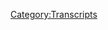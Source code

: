 {{Transcript
    | title         = [[344: April 9-10, 2013]]
    | caption       = [https://knowledgefight.libsyn.com/knowledge-fight-april-9-10-2013 Listen to this episode on Libsyn]
    | episodeNumber = [[344: April 9-10, 2013|344]]
    | length        = 01:53:41
}}

{{MessageBox
    | header     = Warning: Bot Generated Content
    | text       = This transcript was automatically generated by transcription software and likely contains many mistakes and misattributions. Please check the audio for definitive quotes, attribution, and context.
    | image      = N3yvass4myg91.webp
    | imagewidth = 50px
    | id         = warning
}}

{{TranscriptBlock
    | name      = Unknown Speaker
    | timestamp = 00:00:00.000
    | text      = N-N-N-N-N-N-Knowledge Fight
}}

{{TranscriptBlock
    | name      = Unknown Speaker
    | timestamp = 00:00:12.960
    | text      = Dan and Jordan, I am sweating
}}

{{TranscriptBlock
    | name      = Unknown Speaker
    | timestamp = 00:00:18.140
    | text      = knowledgefight.com, it's time to pray
}}

{{TranscriptBlock
    | name      = Unknown Speaker
    | timestamp = 00:00:21.320
    | text      = I have great respect for knowledgefight
}}

{{TranscriptBlock
    | name      = Unknown Speaker
    | timestamp = 00:00:23.920
    | text      = knowledgefight, I'm sick of them posing as if they're the good guys
}}

{{TranscriptBlock
    | name      = Unknown Speaker
    | timestamp = 00:00:27.399
    | text      = Shang, we are the bad guys, knowledgefight
}}

{{TranscriptBlock
    | name      = Unknown Speaker
    | timestamp = 00:00:29.960
    | text      = Dan and Jordan, knowledgefight
}}

{{TranscriptBlock
    | name      = Unknown Speaker
    | timestamp = 00:00:32.200
    | text      = Riddler, Riddler, Riddler
}}

{{TranscriptBlock
    | name      = Unknown Speaker
    | timestamp = 00:00:35.000
    | text      = Need, need money, Riddler, Riddler, Riddler
}}

{{TranscriptBlock
    | name      = Unknown Speaker
    | timestamp = 00:00:39.320
    | text      = Andy and Kansas, Andy and Kansas
}}

{{TranscriptBlock
    | name      = Unknown Speaker
    | timestamp = 00:00:42.200
    | text      = Stop it, Andy and Kansas, Andy and Kansas
}}

{{TranscriptBlock
    | name      = Unknown Speaker
    | timestamp = 00:00:46.200
    | text      = It's time to pray, Andy and Kansas, you're on the air, thanks for holding
}}

{{TranscriptBlock
    | name      = Unknown Speaker
    | timestamp = 00:00:49.399
    | text      = Hello Alex, I'm a system color, I'm a huge fan, I love your work
}}

{{TranscriptBlock
    | name      = Unknown Speaker
    | timestamp = 00:00:53.000
    | text      = knowledgefight, n-n-n-n-n-knowledgefight.com
}}

{{TranscriptBlock
    | name      = Unknown Speaker
    | timestamp = 00:00:57.320
    | text      = I love you
}}

{{TranscriptBlock
    | name      = Unknown Speaker
    | timestamp = 00:00:59.320
    | text      = Hey everybody, welcome back to Knowledge Fight, I'm Dan
}}

{{TranscriptBlock
    | name      = Unknown Speaker
    | timestamp = 00:01:01.320
    | text      = I'm Jordan
}}

{{TranscriptBlock
    | name      = Unknown Speaker
    | timestamp = 00:01:02.119
    | text      = We're a couple dudes who like to sit around, drink novelty beverages, and talk a little bit about Alex Jones
}}

{{TranscriptBlock
    | name      = Unknown Speaker
    | timestamp = 00:01:06.120
    | text      = Indeed we are, Dan
}}

{{TranscriptBlock
    | name      = Unknown Speaker
    | timestamp = 00:01:08.120
    | text      = Jordan, what is the word on the streets?
}}

{{TranscriptBlock
    | name      = Unknown Speaker
    | timestamp = 00:01:11.319
    | text      = Have you ever fell asleep in public?
}}

{{TranscriptBlock
    | name      = Unknown Speaker
    | timestamp = 00:01:16.920
    | text      = Oh man, back when I used to work at Groupon, at that time in my life, what I had to do was take the Hallsted bus
}}

{{TranscriptBlock
    | name      = Unknown Speaker
    | timestamp = 00:01:24.120
    | text      = all the way from my apartment to work
}}

{{TranscriptBlock
    | name      = Unknown Speaker
    | timestamp = 00:01:26.519
    | text      = No shit
}}

{{TranscriptBlock
    | name      = Unknown Speaker
    | timestamp = 00:01:27.719
    | text      = And the Groupon office is a good long shot down Hallsted
}}

{{TranscriptBlock
    | name      = Unknown Speaker
    | timestamp = 00:01:32.519
    | text      = Yeah, yeah, yeah
}}

{{TranscriptBlock
    | name      = Unknown Speaker
    | timestamp = 00:01:33.719
    | text      = Down to Chicago Avenue from my place up in, I don't remember exactly where I was living but
}}

{{TranscriptBlock
    | name      = Unknown Speaker
    | timestamp = 00:01:39.319
    | text      = I did get on at the terminal stop of the Hallsted bus
}}

{{TranscriptBlock
    | name      = Unknown Speaker
    | timestamp = 00:01:43.319
    | text      = So it was all the way as far north as the, which isn't really that far because it intersects with Broadway
}}

{{TranscriptBlock
    | name      = Unknown Speaker
    | timestamp = 00:01:48.519
    | text      = and then, who cares for everybody else out of Chicago, they have no idea what I'm talking about
}}

{{TranscriptBlock
    | name      = Unknown Speaker
    | timestamp = 00:01:52.120
    | text      = Anyway
}}

{{TranscriptBlock
    | name      = Unknown Speaker
    | timestamp = 00:01:52.519
    | text      = You were going down to Chicago and Damon, huh?
}}

{{TranscriptBlock
    | name      = Unknown Speaker
    | timestamp = 00:01:55.319
    | text      = It's a bit of a bus trip and I would almost fall asleep literally every morning and every return home
}}

{{TranscriptBlock
    | name      = Unknown Speaker
    | timestamp = 00:02:02.519
    | text      = I would be sitting there like, I'd feel myself fading and being like, come on, just fall asleep
}}

{{TranscriptBlock
    | name      = Unknown Speaker
    | timestamp = 00:02:08.520
    | text      = You can do it
}}

{{TranscriptBlock
    | name      = Unknown Speaker
    | timestamp = 00:02:09.319
    | text      = Just fall asleep
}}

{{TranscriptBlock
    | name      = Unknown Speaker
    | timestamp = 00:02:10.919
    | text      = And then another voice like, don't do it, you're going to be a guy asleep on a bus
}}

{{TranscriptBlock
    | name      = Unknown Speaker
    | timestamp = 00:02:14.520
    | text      = You already look like you do, you can't do that
}}

{{TranscriptBlock
    | name      = Unknown Speaker
    | timestamp = 00:02:18.120
    | text      = You got this huge beard
}}

{{TranscriptBlock
    | name      = Unknown Speaker
    | timestamp = 00:02:19.319
    | text      = You can't fill the stereotype of somebody who falls asleep on a bus
}}

{{TranscriptBlock
    | name      = Unknown Speaker
    | timestamp = 00:02:22.520
    | text      = Everyone expects you to be asleep on this bus, don't let them have it
}}

{{TranscriptBlock
    | name      = Unknown Speaker
    | timestamp = 00:02:26.520
    | text      = Have you ever missed a stop?
}}

{{TranscriptBlock
    | name      = Unknown Speaker
    | timestamp = 00:02:28.520
    | text      = Oh, yeah, yeah, yeah
}}

{{TranscriptBlock
    | name      = Unknown Speaker
    | timestamp = 00:02:29.719
    | text      = Or not being asleep, but I've missed stops before, just from like negligence
}}

{{TranscriptBlock
    | name      = Unknown Speaker
    | timestamp = 00:02:34.919
    | text      = Yeah, absolutely, that's the worst
}}

{{TranscriptBlock
    | name      = Unknown Speaker
    | timestamp = 00:02:38.120
    | text      = Because sometimes it's not that bad, it's just like, you got to backtrack a block
}}

{{TranscriptBlock
    | name      = Unknown Speaker
    | timestamp = 00:02:41.319
    | text      = But sometimes, man, those routes, they'll take you to a really weird place at the next stop
}}

{{TranscriptBlock
    | name      = Unknown Speaker
    | timestamp = 00:02:47.319
    | text      = Now you're like half a mile away from where you need to be
}}

{{TranscriptBlock
    | name      = Unknown Speaker
    | timestamp = 00:02:49.319
    | text      = Yeah
}}

{{TranscriptBlock
    | name      = Unknown Speaker
    | timestamp = 00:02:50.120
    | text      = Yeah, I don't know, in terms of falling asleep in public though, actually
}}

{{TranscriptBlock
    | name      = Unknown Speaker
    | timestamp = 00:02:54.520
    | text      = Like church, fell asleep on one of those pews
}}

{{TranscriptBlock
    | name      = Unknown Speaker
    | timestamp = 00:02:57.319
    | text      = Definitely
}}

{{TranscriptBlock
    | name      = Unknown Speaker
    | timestamp = 00:02:57.719
    | text      = You did the whole, you got the red mark on your forehead
}}

{{TranscriptBlock
    | name      = Unknown Speaker
    | timestamp = 00:03:00.919
    | text      = That's less public than
}}

{{TranscriptBlock
    | name      = Unknown Speaker
    | timestamp = 00:03:03.319
    | text      = That's true
}}

{{TranscriptBlock
    | name      = Unknown Speaker
    | timestamp = 00:03:04.120
    | text      = Although one time, oh god, okay, here's a little church story
}}

{{TranscriptBlock
    | name      = Unknown Speaker
    | timestamp = 00:03:06.919
    | text      = Not really falling asleep
}}

{{TranscriptBlock
    | name      = Unknown Speaker
    | timestamp = 00:03:08.120
    | text      = All right
}}

{{TranscriptBlock
    | name      = Unknown Speaker
    | timestamp = 00:03:08.919
    | text      = When I was like, I don't know, maybe 11, 12-ish, put it in that ballpark
}}

{{TranscriptBlock
    | name      = Unknown Speaker
    | timestamp = 00:03:13.719
    | text      = I discovered how cool it is to lean back in your chair, right?
}}

{{TranscriptBlock
    | name      = Unknown Speaker
    | timestamp = 00:03:18.120
    | text      = Like I realized that non-reclining chairs, if you just tipped them up on the back two legs
}}

{{TranscriptBlock
    | name      = Unknown Speaker
    | timestamp = 00:03:23.719
    | text      = Oh, the two legs?
}}

{{TranscriptBlock
    | name      = Unknown Speaker
    | timestamp = 00:03:24.520
    | text      = Yeah, I know you're leaning back in the chair
}}

{{TranscriptBlock
    | name      = Unknown Speaker
    | timestamp = 00:03:26.919
    | text      = That's cool shit right there
}}

{{TranscriptBlock
    | name      = Unknown Speaker
    | timestamp = 00:03:28.120
    | text      = So I was in the middle of the church service
}}

{{TranscriptBlock
    | name      = Unknown Speaker
    | timestamp = 00:03:31.319
    | text      = I went to this like mega church, it was pretty big, the congregation
}}

{{TranscriptBlock
    | name      = Unknown Speaker
    | timestamp = 00:03:34.520
    | text      = Yeah
}}

{{TranscriptBlock
    | name      = Unknown Speaker
    | timestamp = 00:03:34.919
    | text      = And I was in the back row, and they didn't have pews, it was all like stationary chairs
}}

{{TranscriptBlock
    | name      = Unknown Speaker
    | timestamp = 00:03:39.879
    | text      = And I was like, this seems like a perfect opportunity to try out this whole leaning back in my chair thing
}}

{{TranscriptBlock
    | name      = Unknown Speaker
    | timestamp = 00:03:45.800
    | text      = And so I did it, and I'm leaning back, and I lose control, I just fall backwards, right?
}}

{{TranscriptBlock
    | name      = Unknown Speaker
    | timestamp = 00:03:51.560
    | text      = Everybody is like, there's a huge commotion
}}

{{TranscriptBlock
    | name      = Unknown Speaker
    | timestamp = 00:03:53.960
    | text      = Huge noise
}}

{{TranscriptBlock
    | name      = Unknown Speaker
    | timestamp = 00:03:55.000
    | text      = I'll be like three, four hundred people in this room
}}

{{TranscriptBlock
    | name      = Unknown Speaker
    | timestamp = 00:03:58.919
    | text      = I'll turn and look back at you
}}

{{TranscriptBlock
    | name      = Unknown Speaker
    | timestamp = 00:04:00.759
    | text      = But at the time I played basketball, it was pretty athletic
}}

{{TranscriptBlock
    | name      = Unknown Speaker
    | timestamp = 00:04:03.560
    | text      = Yeah
}}

{{TranscriptBlock
    | name      = Unknown Speaker
    | timestamp = 00:04:03.800
    | text      = So I was pretty like smooth
}}

{{TranscriptBlock
    | name      = Unknown Speaker
    | timestamp = 00:04:06.120
    | text      = I rolled out of the fall and ran out of the room
}}

{{TranscriptBlock
    | name      = Unknown Speaker
    | timestamp = 00:04:10.680
    | text      = So I don't know
}}

{{TranscriptBlock
    | name      = Unknown Speaker
    | timestamp = 00:04:11.319
    | text      = You'll never catch me, motherfuckers
}}

{{TranscriptBlock
    | name      = Unknown Speaker
    | timestamp = 00:04:12.840
    | text      = Exactly
}}

{{TranscriptBlock
    | name      = Unknown Speaker
    | timestamp = 00:04:13.319
    | text      = I don't know if anybody as a whole knew it was me
}}

{{TranscriptBlock
    | name      = Unknown Speaker
    | timestamp = 00:04:19.160
    | text      = But I completely disrupted the service
}}

{{TranscriptBlock
    | name      = Unknown Speaker
    | timestamp = 00:04:22.360
    | text      = That's fantastic
}}

{{TranscriptBlock
    | name      = Unknown Speaker
    | timestamp = 00:04:23.480
    | text      = Later that day, I'm talking to my brother, and my brother is like,
}}

{{TranscriptBlock
    | name      = Unknown Speaker
    | timestamp = 00:04:27.079
    | text      = Oh my god, were you in the service today?
}}

{{TranscriptBlock
    | name      = Unknown Speaker
    | timestamp = 00:04:29.720
    | text      = And I'm like, oh yeah, did you see that guy fall down?
}}

{{TranscriptBlock
    | name      = Unknown Speaker
    | timestamp = 00:04:34.759
    | text      = Couldn't tell him it was me
}}

{{TranscriptBlock
    | name      = Unknown Speaker
    | timestamp = 00:04:37.000
    | text      = Oh god
}}

{{TranscriptBlock
    | name      = Unknown Speaker
    | timestamp = 00:04:37.879
    | text      = Yeah, totally, that was so disruptive, that asshole
}}

{{TranscriptBlock
    | name      = Unknown Speaker
    | timestamp = 00:04:41.480
    | text      = What an asshole to do that
}}

{{TranscriptBlock
    | name      = Unknown Speaker
    | timestamp = 00:04:42.839
    | text      = Not quite the same as falling asleep, but still pretty embarrassing
}}

{{TranscriptBlock
    | name      = Unknown Speaker
    | timestamp = 00:04:46.040
    | text      = Still fantastic
}}

{{TranscriptBlock
    | name      = Unknown Speaker
    | timestamp = 00:04:47.079
    | text      = Anyway, this is a podcast where I know a lot about almost falling asleep on a bus
}}

{{TranscriptBlock
    | name      = Unknown Speaker
    | timestamp = 00:04:50.199
    | text      = And falling over in my chair in church
}}

{{TranscriptBlock
    | name      = Unknown Speaker
    | timestamp = 00:04:51.959
    | text      = And a lot about Alex Jones
}}

{{TranscriptBlock
    | name      = Unknown Speaker
    | timestamp = 00:04:53.480
    | text      = And I only know what you tell me about both
}}

{{TranscriptBlock
    | name      = Unknown Speaker
    | timestamp = 00:04:55.240
    | text      = That's correct
}}

{{TranscriptBlock
    | name      = Unknown Speaker
    | timestamp = 00:04:55.879
    | text      = So Jordan, today we've got an interesting episode to go over
}}

{{TranscriptBlock
    | name      = Unknown Speaker
    | timestamp = 00:04:58.519
    | text      = I am thrilled to get into some of this meat
}}

{{TranscriptBlock
    | name      = Unknown Speaker
    | timestamp = 00:05:01.000
    | text      = But before we get to that, I take a little moment to say thank you
}}

{{TranscriptBlock
    | name      = Unknown Speaker
    | timestamp = 00:05:03.879
    | text      = To some people who have signed up and are supporting the show
}}

{{TranscriptBlock
    | name      = Unknown Speaker
    | timestamp = 00:05:06.439
    | text      = So first, Daniel, thank you so much
}}

{{TranscriptBlock
    | name      = Unknown Speaker
    | timestamp = 00:05:08.439
    | text      = You are now a policy wonk
}}

{{TranscriptBlock
    | name      = Unknown Speaker
    | timestamp = 00:05:10.040
    | text      = I'm a policy wonk
}}

{{TranscriptBlock
    | name      = Unknown Speaker
    | timestamp = 00:05:11.079
    | text      = Make it Daniel, my brother
}}

{{TranscriptBlock
    | name      = Unknown Speaker
    | timestamp = 00:05:13.000
    | text      = Alright
}}

{{TranscriptBlock
    | name      = Unknown Speaker
    | timestamp = 00:05:13.319
    | text      = Alright, sorry
}}

{{TranscriptBlock
    | name      = Unknown Speaker
    | timestamp = 00:05:14.839
    | text      = Next, Jessica, thank you so much
}}

{{TranscriptBlock
    | name      = Unknown Speaker
    | timestamp = 00:05:16.439
    | text      = You are now a policy wonk
}}

{{TranscriptBlock
    | name      = Unknown Speaker
    | timestamp = 00:05:18.040
    | text      = I'm a policy wonk
}}

{{TranscriptBlock
    | name      = Unknown Speaker
    | timestamp = 00:05:19.160
    | text      = Thanks Jessica
}}

{{TranscriptBlock
    | name      = Unknown Speaker
    | timestamp = 00:05:20.279
    | text      = Next, Colin, thank you so much
}}

{{TranscriptBlock
    | name      = Unknown Speaker
    | timestamp = 00:05:21.879
    | text      = You are now a policy wonk
}}

{{TranscriptBlock
    | name      = Unknown Speaker
    | timestamp = 00:05:23.560
    | text      = I'm a policy wonk
}}

{{TranscriptBlock
    | name      = Unknown Speaker
    | timestamp = 00:05:24.519
    | text      = Thank you Colin
}}

{{TranscriptBlock
    | name      = Unknown Speaker
    | timestamp = 00:05:25.800
    | text      = Next, Darian, thank you so much
}}

{{TranscriptBlock
    | name      = Unknown Speaker
    | timestamp = 00:05:27.399
    | text      = You are now a policy wonk
}}

{{TranscriptBlock
    | name      = Unknown Speaker
    | timestamp = 00:05:29.000
    | text      = I'm a policy wonk
}}

{{TranscriptBlock
    | name      = Unknown Speaker
    | timestamp = 00:05:30.120
    | text      = Thanks Darren
}}

{{TranscriptBlock
    | name      = Unknown Speaker
    | timestamp = 00:05:31.319
    | text      = And then Ranch Dubois
}}

{{TranscriptBlock
    | name      = Unknown Speaker
    | timestamp = 00:05:34.120
    | text      = Thank you so much
}}

{{TranscriptBlock
    | name      = Unknown Speaker
    | timestamp = 00:05:34.920
    | text      = You are now a policy wonk
}}

{{TranscriptBlock
    | name      = Unknown Speaker
    | timestamp = 00:05:36.839
    | text      = I'm a policy wonk
}}

{{TranscriptBlock
    | name      = Unknown Speaker
    | timestamp = 00:05:37.879
    | text      = Thank you Ranch Dubois
}}

{{TranscriptBlock
    | name      = Unknown Speaker
    | timestamp = 00:05:39.079
    | text      = Thank you! Is that a play on Blanche Dubois? I would assume so, right?
}}

{{TranscriptBlock
    | name      = Unknown Speaker
    | timestamp = 00:05:42.579
    | text      = I think so.
}}

{{TranscriptBlock
    | name      = Unknown Speaker
    | timestamp = 00:05:43.379
    | text      = I would assume so.
}}

{{TranscriptBlock
    | name      = Unknown Speaker
    | timestamp = 00:05:44.079
    | text      = I'm going to guess.
}}

{{TranscriptBlock
    | name      = Unknown Speaker
    | timestamp = 00:05:45.079
    | text      = I imagine it's not Webb Dubois or W.E.B. Dubois.
}}

{{TranscriptBlock
    | name      = Unknown Speaker
    | timestamp = 00:05:48.079
    | text      = I would say that the rhyme doesn't quite work, were that to be the case.
}}

{{TranscriptBlock
    | name      = Unknown Speaker
    | timestamp = 00:05:51.579
    | text      = Also, I think it involves ranch salad dressing.
}}

{{TranscriptBlock
    | name      = Unknown Speaker
    | timestamp = 00:05:54.079
    | text      = Yes, that does sound right.
}}

{{TranscriptBlock
    | name      = Unknown Speaker
    | timestamp = 00:05:55.079
    | text      = Okay.
}}

{{TranscriptBlock
    | name      = Unknown Speaker
    | timestamp = 00:05:55.579
    | text      = Then finally, I'd like to say thank you to a couple of people who signed up on an elevated level.
}}

{{TranscriptBlock
    | name      = Unknown Speaker
    | timestamp = 00:05:59.579
    | text      = We really appreciate that.
}}

{{TranscriptBlock
    | name      = Unknown Speaker
    | timestamp = 00:06:00.579
    | text      = So, Sean, thank you so much.
}}

{{TranscriptBlock
    | name      = Unknown Speaker
    | timestamp = 00:06:02.579
    | text      = And Oz, WizardOf, thank you so much.
}}

{{TranscriptBlock
    | name      = Unknown Speaker
    | timestamp = 00:06:06.579
    | text      = You are both wonderful technocrats.
}}

{{TranscriptBlock
    | name      = Unknown Speaker
    | timestamp = 00:06:08.579
    | text      = I'm a policy wonk.
}}

{{TranscriptBlock
    | name      = Unknown Speaker
    | timestamp = 00:06:10.079
    | text      = Crikey, mate, that's fantastic. Have yourself a brew.
}}

{{TranscriptBlock
    | name      = Unknown Speaker
    | timestamp = 00:06:13.079
    | text      = How's your 401k doing, bro?
}}

{{TranscriptBlock
    | name      = Unknown Speaker
    | timestamp = 00:06:14.579
    | text      = Alright, we gotta go full tilt boogie on this, Watson, alright?
}}

{{TranscriptBlock
    | name      = Unknown Speaker
    | timestamp = 00:06:17.079
    | text      = Let's just get down to business.
}}

{{TranscriptBlock
    | name      = Unknown Speaker
    | timestamp = 00:06:18.579
    | text      = We ain't making that money off that heroin.
}}

{{TranscriptBlock
    | name      = Unknown Speaker
    | timestamp = 00:06:20.579
    | text      = Why you pimps so good?
}}

{{TranscriptBlock
    | name      = Unknown Speaker
    | timestamp = 00:06:22.079
    | text      = My neck is freakishly large.
}}

{{TranscriptBlock
    | name      = Unknown Speaker
    | timestamp = 00:06:24.079
    | text      = I declare info war on you.
}}

{{TranscriptBlock
    | name      = Unknown Speaker
    | timestamp = 00:06:27.079
    | text      = Thank you so much, Sean and Oz, WizardOf.
}}

{{TranscriptBlock
    | name      = Unknown Speaker
    | timestamp = 00:06:31.079
    | text      = Yes, thank you very much to both good witches, I imagine.
}}

{{TranscriptBlock
    | name      = Unknown Speaker
    | timestamp = 00:06:34.079
    | text      = Absolutely. We appreciate it very much.
}}

{{TranscriptBlock
    | name      = Unknown Speaker
    | timestamp = 00:06:36.079
    | text      = And if you're out there listening and you like what we do and you'd like to support the show,
}}

{{TranscriptBlock
    | name      = Unknown Speaker
    | timestamp = 00:06:38.579
    | text      = you can go to our website, knowledgefight.com, click the button that says support the show.
}}

{{TranscriptBlock
    | name      = Unknown Speaker
    | timestamp = 00:06:41.579
    | text      = We would appreciate it.
}}

{{TranscriptBlock
    | name      = Unknown Speaker
    | timestamp = 00:06:42.579
    | text      = It'd be great.
}}

{{TranscriptBlock
    | name      = Unknown Speaker
    | timestamp = 00:06:43.579
    | text      = So, Jordan, I had hoped to do a wacky Wednesday episode for today,
}}

{{TranscriptBlock
    | name      = Unknown Speaker
    | timestamp = 00:06:48.579
    | text      = but I regret to inform you that Carrie Cassidy, over at Project Camelot,
}}

{{TranscriptBlock
    | name      = Unknown Speaker
    | timestamp = 00:06:53.079
    | text      = has not gone back to Vacaville prison to talk to Mark Richards yet.
}}

{{TranscriptBlock
    | name      = Unknown Speaker
    | timestamp = 00:06:57.079
    | text      = She's teased that it's going to happen, but it doesn't happen.
}}

{{TranscriptBlock
    | name      = Unknown Speaker
    | timestamp = 00:07:00.079
    | text      = And then the rest of the episodes are like, I just can't. I can't do it.
}}

{{TranscriptBlock
    | name      = Unknown Speaker
    | timestamp = 00:07:04.079
    | text      = She interviewed the former guitarist of the Steve Miller band about how he like...
}}

{{TranscriptBlock
    | name      = Unknown Speaker
    | timestamp = 00:07:08.579
    | text      = That's riveting shit right there.
}}

{{TranscriptBlock
    | name      = Unknown Speaker
    | timestamp = 00:07:10.579
    | text      = It's surprisingly not that good.
}}

{{TranscriptBlock
    | name      = Unknown Speaker
    | timestamp = 00:07:12.579
    | text      = It was not something I could really sink my teeth into, let's say.
}}

{{TranscriptBlock
    | name      = Unknown Speaker
    | timestamp = 00:07:18.079
    | text      = Oh yeah? Did he just talk about the Steve Miller band or did he also get into aliens?
}}

{{TranscriptBlock
    | name      = Unknown Speaker
    | timestamp = 00:07:22.579
    | text      = It's not aliens. It has to do with twins having telepathic connections or something.
}}

{{TranscriptBlock
    | name      = Unknown Speaker
    | timestamp = 00:07:28.579
    | text      = I don't know. I couldn't handle it.
}}

{{TranscriptBlock
    | name      = Unknown Speaker
    | timestamp = 00:07:30.579
    | text      = My stated position on twins is not allowed.
}}

{{TranscriptBlock
    | name      = Unknown Speaker
    | timestamp = 00:07:33.579
    | text      = Don't like them.
}}

{{TranscriptBlock
    | name      = Unknown Speaker
    | timestamp = 00:07:34.579
    | text      = Suspicious.
}}

{{TranscriptBlock
    | name      = Unknown Speaker
    | timestamp = 00:07:35.579
    | text      = Uh-uh. Two of the same person? Not okay.
}}

{{TranscriptBlock
    | name      = Unknown Speaker
    | timestamp = 00:07:37.579
    | text      = No good.
}}

{{TranscriptBlock
    | name      = Unknown Speaker
    | timestamp = 00:07:38.579
    | text      = Not okay.
}}

{{TranscriptBlock
    | name      = Unknown Speaker
    | timestamp = 00:07:39.579
    | text      = So that world was just no good.
}}

{{TranscriptBlock
    | name      = Unknown Speaker
    | timestamp = 00:07:41.579
    | text      = And I can't handle listening to goddamn Jim Bakker. I can't do it.
}}

{{TranscriptBlock
    | name      = Unknown Speaker
    | timestamp = 00:07:45.579
    | text      = It's so boring to me.
}}

{{TranscriptBlock
    | name      = Unknown Speaker
    | timestamp = 00:07:47.579
    | text      = I know that people enjoy it and I wish that we could do more of it, but it is so boring.
}}

{{TranscriptBlock
    | name      = Unknown Speaker
    | timestamp = 00:07:52.579
    | text      = He is the worst.
}}

{{TranscriptBlock
    | name      = Unknown Speaker
    | timestamp = 00:07:54.079
    | text      = He's the worst. I don't know what to tell you.
}}

{{TranscriptBlock
    | name      = Unknown Speaker
    | timestamp = 00:07:56.079
    | text      = Even for the purposes of making fun of him, he's the worst.
}}

{{TranscriptBlock
    | name      = Unknown Speaker
    | timestamp = 00:07:59.579
    | text      = Yeah, yeah. He's a fucking disaster.
}}

{{TranscriptBlock
    | name      = Unknown Speaker
    | timestamp = 00:08:01.579
    | text      = Yeah, so Wacky Wednesday is in a tough space.
}}

{{TranscriptBlock
    | name      = Unknown Speaker
    | timestamp = 00:08:03.579
    | text      = But we'll figure out something to do with it in the future.
}}

{{TranscriptBlock
    | name      = Unknown Speaker
    | timestamp = 00:08:06.579
    | text      = And then simultaneously I don't think that Alex's present day is developing in an interesting way either.
}}

{{TranscriptBlock
    | name      = Unknown Speaker
    | timestamp = 00:08:12.579
    | text      = Of course not.
}}

{{TranscriptBlock
    | name      = Unknown Speaker
    | timestamp = 00:08:13.579
    | text      = Like the trends that we were seeing on our last present day episode don't seem to be continuing in any way that's compelling.
}}

{{TranscriptBlock
    | name      = Unknown Speaker
    | timestamp = 00:08:20.579
    | text      = Of course not.
}}

{{TranscriptBlock
    | name      = Unknown Speaker
    | timestamp = 00:08:21.579
    | text      = So I stuck around in the past and here we're going to be going over April 9th and 10th, 2013.
}}

{{TranscriptBlock
    | name      = Unknown Speaker
    | timestamp = 00:08:27.579
    | text      = Alrighty.
}}

{{TranscriptBlock
    | name      = Unknown Speaker
    | timestamp = 00:08:28.579
    | text      = Because I think we saw some very important trends happening on our last 2013 episode.
}}

{{TranscriptBlock
    | name      = Unknown Speaker
    | timestamp = 00:08:33.580
    | text      = And it's interesting to see where they go.
}}

{{TranscriptBlock
    | name      = Unknown Speaker
    | timestamp = 00:08:36.580
    | text      = And I'll say that I found a couple of really wild things in this stretch of time.
}}

{{TranscriptBlock
    | name      = Unknown Speaker
    | timestamp = 00:08:40.580
    | text      = So there's definitely value here as opposed to, let's say, talking about Abracadabra by the Steve Miller band.
}}

{{TranscriptBlock
    | name      = Unknown Speaker
    | timestamp = 00:08:48.580
    | text      = Yeah, yeah, yeah. Well good. My heart is singing.
}}

{{TranscriptBlock
    | name      = Unknown Speaker
    | timestamp = 00:08:50.580
    | text      = Alright. Is that a Steve Miller reference?
}}

{{TranscriptBlock
    | name      = Unknown Speaker
    | timestamp = 00:08:53.580
    | text      = No. Wild Thing?
}}

{{TranscriptBlock
    | name      = Unknown Speaker
    | timestamp = 00:08:54.580
    | text      = Oh.
}}

{{TranscriptBlock
    | name      = Unknown Speaker
    | timestamp = 00:08:55.580
    | text      = Yeah.
}}

{{TranscriptBlock
    | name      = Unknown Speaker
    | timestamp = 00:08:56.580
    | text      = Wild Thing. You make my heart... You said I found a couple of wild things.
}}

{{TranscriptBlock
    | name      = Unknown Speaker
    | timestamp = 00:08:59.580
    | text      = Oh, okay. I thought it was another... I thought you thought that was Steve Miller.
}}

{{TranscriptBlock
    | name      = Unknown Speaker
    | timestamp = 00:09:03.580
    | text      = No, I didn't.
}}

{{TranscriptBlock
    | name      = Unknown Speaker
    | timestamp = 00:09:04.580
    | text      = Okay. Sorry.
}}

{{TranscriptBlock
    | name      = Unknown Speaker
    | timestamp = 00:09:05.580
    | text      = I was going based off the Tone Loke version, by the way, as well.
}}

{{TranscriptBlock
    | name      = Unknown Speaker
    | timestamp = 00:09:08.580
    | text      = I apologize. Sincerely thought that was an attempt at a Steve Miller tip.
}}

{{TranscriptBlock
    | name      = Unknown Speaker
    | timestamp = 00:09:12.580
    | text      = Was Tone Loke in Steve Miller band?
}}

{{TranscriptBlock
    | name      = Unknown Speaker
    | timestamp = 00:09:14.580
    | text      = He was.
}}

{{TranscriptBlock
    | name      = Unknown Speaker
    | timestamp = 00:09:15.580
    | text      = Oh, okay, good. Well then it was.
}}

{{TranscriptBlock
    | name      = Unknown Speaker
    | timestamp = 00:09:16.580
    | text      = So we're going to start here on the 9th.
}}

{{TranscriptBlock
    | name      = Unknown Speaker
    | timestamp = 00:09:18.580
    | text      = And it's Alex getting pretty severe about some news item that is developing in the world.
}}

{{TranscriptBlock
    | name      = Unknown Speaker
    | timestamp = 00:09:24.580
    | text      = This is a topic that he has been covering in the prior days.
}}

{{TranscriptBlock
    | name      = Unknown Speaker
    | timestamp = 00:09:27.580
    | text      = And I think he's going about this exactly the wrong way.
}}

{{TranscriptBlock
    | name      = Unknown Speaker
    | timestamp = 00:09:31.580
    | text      = Of course.
}}

{{TranscriptBlock
    | name      = Unknown Speaker
    | timestamp = 00:09:32.580
    | text      = North Korea to launch missile tomorrow after warning foreigners to evacuate the South.
}}

{{TranscriptBlock
    | name      = Unknown Speaker
    | timestamp = 00:09:37.580
    | text      = South Korea.
}}

{{TranscriptBlock
    | name      = Unknown Speaker
    | timestamp = 00:09:39.580
    | text      = Unprecedented to say we're going to attack you.
}}

{{TranscriptBlock
    | name      = Unknown Speaker
    | timestamp = 00:09:42.580
    | text      = There's going to be explosions in South Korea, Japan, and the West Coast, and Austin.
}}

{{TranscriptBlock
    | name      = Unknown Speaker
    | timestamp = 00:09:48.580
    | text      = He has atomic weapons.
}}

{{TranscriptBlock
    | name      = Unknown Speaker
    | timestamp = 00:09:50.580
    | text      = His entire government helped give it to his father in the mid-90s with ABB and Donald Rumsfeld.
}}

{{TranscriptBlock
    | name      = Unknown Speaker
    | timestamp = 00:09:56.580
    | text      = And it's just unprecedented.
}}

{{TranscriptBlock
    | name      = Unknown Speaker
    | timestamp = 00:09:58.580
    | text      = So Alex has, up to this point, the last few days of his show, have been involved with Steve Pacanik.
}}

{{TranscriptBlock
    | name      = Unknown Speaker
    | timestamp = 00:10:05.580
    | text      = Right.
}}

{{TranscriptBlock
    | name      = Unknown Speaker
    | timestamp = 00:10:06.580
    | text      = Being in, allegedly, in South Korea.
}}

{{TranscriptBlock
    | name      = Unknown Speaker
    | timestamp = 00:10:08.580
    | text      = He's in South Korea.
}}

{{TranscriptBlock
    | name      = Unknown Speaker
    | timestamp = 00:10:09.580
    | text      = He's going over there, and his whole reason to keep calling into Alex's show is to be like,
}}

{{TranscriptBlock
    | name      = Unknown Speaker
    | timestamp = 00:10:14.580
    | text      = the media needs to de-escalate this rhetoric.
}}

{{TranscriptBlock
    | name      = Unknown Speaker
    | timestamp = 00:10:16.580
    | text      = It's a load of bullshit.
}}

{{TranscriptBlock
    | name      = Unknown Speaker
    | timestamp = 00:10:17.580
    | text      = This is a psyop.
}}

{{TranscriptBlock
    | name      = Unknown Speaker
    | timestamp = 00:10:18.580
    | text      = Right.
}}

{{TranscriptBlock
    | name      = Unknown Speaker
    | timestamp = 00:10:19.580
    | text      = This is a point in trying to saber-rattle all this nonsense as shit.
}}

{{TranscriptBlock
    | name      = Unknown Speaker
    | timestamp = 00:10:22.580
    | text      = To which Alex says, we're all going to die soon.
}}

{{TranscriptBlock
    | name      = Unknown Speaker
    | timestamp = 00:10:25.580
    | text      = We're all going to die.
}}

{{TranscriptBlock
    | name      = Unknown Speaker
    | timestamp = 00:10:26.580
    | text      = The American government has doomed us all to death.
}}

{{TranscriptBlock
    | name      = Unknown Speaker
    | timestamp = 00:10:29.580
    | text      = North Korea's going to fire missiles tomorrow.
}}

{{TranscriptBlock
    | name      = Unknown Speaker
    | timestamp = 00:10:31.580
    | text      = Yeah.
}}

{{TranscriptBlock
    | name      = Unknown Speaker
    | timestamp = 00:10:32.580
    | text      = Like, even if they say that, you've got a psych warfare expert who's been coming on your show
}}

{{TranscriptBlock
    | name      = Unknown Speaker
    | timestamp = 00:10:36.580
    | text      = telling you that the media needs to calm down.
}}

{{TranscriptBlock
    | name      = Unknown Speaker
    | timestamp = 00:10:38.580
    | text      = Do you think that doesn't apply to you?
}}

{{TranscriptBlock
    | name      = Unknown Speaker
    | timestamp = 00:10:40.580
    | text      = Of course not.
}}

{{TranscriptBlock
    | name      = Unknown Speaker
    | timestamp = 00:10:41.580
    | text      = This is directly the opposite.
}}

{{TranscriptBlock
    | name      = Unknown Speaker
    | timestamp = 00:10:42.580
    | text      = No, of course it doesn't apply to him.
}}

{{TranscriptBlock
    | name      = Unknown Speaker
    | timestamp = 00:10:44.580
    | text      = Steve Pacanik supports him completely.
}}

{{TranscriptBlock
    | name      = Unknown Speaker
    | timestamp = 00:10:46.580
    | text      = Ridiculous.
}}

{{TranscriptBlock
    | name      = Unknown Speaker
    | timestamp = 00:10:47.580
    | text      = And then that stuff about ABB and Donald Rumsfeld giving North Korea those reactors, it's so
}}

{{TranscriptBlock
    | name      = Unknown Speaker
    | timestamp = 00:10:54.580
    | text      = much more of a complicated situation than Alex is presenting.
}}

{{TranscriptBlock
    | name      = Unknown Speaker
    | timestamp = 00:10:57.580
    | text      = He's selling the version that they just wantonly and randomly were like, ooh, let's arm North Korea.
}}

{{TranscriptBlock
    | name      = Unknown Speaker
    | timestamp = 00:11:03.580
    | text      = Yeah, yeah, yeah.
}}

{{TranscriptBlock
    | name      = Unknown Speaker
    | timestamp = 00:11:04.580
    | text      = Meanwhile, it was in the middle of real, very serious non-proliferation talks where it looked
}}

{{TranscriptBlock
    | name      = Unknown Speaker
    | timestamp = 00:11:09.580
    | text      = like North Korea was intending to withdraw from the non-proliferation treaty.
}}

{{TranscriptBlock
    | name      = Unknown Speaker
    | timestamp = 00:11:13.580
    | text      = Right.
}}

{{TranscriptBlock
    | name      = Unknown Speaker
    | timestamp = 00:11:14.580
    | text      = And they had some reason to believe that they already had better reactors.
}}

{{TranscriptBlock
    | name      = Unknown Speaker
    | timestamp = 00:11:18.580
    | text      = Yeah.
}}

{{TranscriptBlock
    | name      = Unknown Speaker
    | timestamp = 00:11:19.580
    | text      = And ABB was allowed to sell these, what is it, the light water reactors.
}}

{{TranscriptBlock
    | name      = Unknown Speaker
    | timestamp = 00:11:24.580
    | text      = Okay.
}}

{{TranscriptBlock
    | name      = Unknown Speaker
    | timestamp = 00:11:25.580
    | text      = Because they're much harder to make weapons-grade plutonium with.
}}

{{TranscriptBlock
    | name      = Unknown Speaker
    | timestamp = 00:11:28.580
    | text      = Gotcha, gotcha.
}}

{{TranscriptBlock
    | name      = Unknown Speaker
    | timestamp = 00:11:29.580
    | text      = And as a part of the agreement of selling them these reactors, they had to deactivate
}}

{{TranscriptBlock
    | name      = Unknown Speaker
    | timestamp = 00:11:34.580
    | text      = and demolish their other reactors and allow weapons inspectors.
}}

{{TranscriptBlock
    | name      = Unknown Speaker
    | timestamp = 00:11:39.580
    | text      = Right.
}}

{{TranscriptBlock
    | name      = Unknown Speaker
    | timestamp = 00:11:40.580
    | text      = So it was a complicated deal as opposed to just being like, haha, let's give them nukes.
}}

{{TranscriptBlock
    | name      = Unknown Speaker
    | timestamp = 00:11:44.580
    | text      = Right, right.
}}

{{TranscriptBlock
    | name      = Unknown Speaker
    | timestamp = 00:11:45.580
    | text      = Which is what Alex wants the image to be, which just isn't real.
}}

{{TranscriptBlock
    | name      = Unknown Speaker
    | timestamp = 00:11:49.580
    | text      = So the deal was very similar to the Iran deal, essentially.
}}

{{TranscriptBlock
    | name      = Unknown Speaker
    | timestamp = 00:11:52.580
    | text      = There are similarities, yeah.
}}

{{TranscriptBlock
    | name      = Unknown Speaker
    | timestamp = 00:11:53.580
    | text      = Yeah.
}}

{{TranscriptBlock
    | name      = Unknown Speaker
    | timestamp = 00:11:54.580
    | text      = But also, North Korea was pretty clearly fucking around.
}}

{{TranscriptBlock
    | name      = Unknown Speaker
    | timestamp = 00:11:57.580
    | text      = Yeah, yeah, yeah.
}}

{{TranscriptBlock
    | name      = Unknown Speaker
    | timestamp = 00:11:58.580
    | text      = Well, of course, that's their brand, man.
}}

{{TranscriptBlock
    | name      = Unknown Speaker
    | timestamp = 00:12:01.580
    | text      = They've been doing it for years.
}}

{{TranscriptBlock
    | name      = Unknown Speaker
    | timestamp = 00:12:03.580
    | text      = You understand why someone would possibly make a decision that looks a little bit weird.
}}

{{TranscriptBlock
    | name      = Unknown Speaker
    | timestamp = 00:12:07.580
    | text      = Oh, of course.
}}

{{TranscriptBlock
    | name      = Unknown Speaker
    | timestamp = 00:12:08.580
    | text      = Because of the global circumstances that surround it.
}}

{{TranscriptBlock
    | name      = Unknown Speaker
    | timestamp = 00:12:10.580
    | text      = But the optics of it, and what Alex is talking about, is absolutely true.
}}

{{TranscriptBlock
    | name      = Unknown Speaker
    | timestamp = 00:12:14.580
    | text      = Donald Rumsfeld was on the board of ABB and they did sell light water reactors to North
}}

{{TranscriptBlock
    | name      = Unknown Speaker
    | timestamp = 00:12:21.580
    | text      = Korea at the time.
}}

{{TranscriptBlock
    | name      = Unknown Speaker
    | timestamp = 00:12:22.580
    | text      = Right.
}}

{{TranscriptBlock
    | name      = Unknown Speaker
    | timestamp = 00:12:23.580
    | text      = But it's also before the agreed framework completely collapsed in, what was it, 2002.
}}

{{TranscriptBlock
    | name      = Unknown Speaker
    | timestamp = 00:12:29.580
    | text      = So the world is, there are different sets of circumstances that were in place then that
}}

{{TranscriptBlock
    | name      = Unknown Speaker
    | timestamp = 00:12:36.580
    | text      = changed, maybe fairly quickly.
}}

{{TranscriptBlock
    | name      = Unknown Speaker
    | timestamp = 00:12:39.580
    | text      = Yeah.
}}

{{TranscriptBlock
    | name      = Unknown Speaker
    | timestamp = 00:12:40.580
    | text      = That's a good way of putting it.
}}

{{TranscriptBlock
    | name      = Unknown Speaker
    | timestamp = 00:12:42.580
    | text      = But even though it appears that selling reactors to them is nuclearization, it was an attempt
}}

{{TranscriptBlock
    | name      = Unknown Speaker
    | timestamp = 00:12:50.580
    | text      = at non-proliferation.
}}

{{TranscriptBlock
    | name      = Unknown Speaker
    | timestamp = 00:12:51.580
    | text      = Exactly.
}}

{{TranscriptBlock
    | name      = Unknown Speaker
    | timestamp = 00:12:52.580
    | text      = And it just, Alex doesn't care.
}}

{{TranscriptBlock
    | name      = Unknown Speaker
    | timestamp = 00:12:54.580
    | text      = It doesn't matter.
}}

{{TranscriptBlock
    | name      = Unknown Speaker
    | timestamp = 00:12:55.580
    | text      = No, I mean, it's the old adage, we make peace with our enemies, we don't need to make peace
}}

{{TranscriptBlock
    | name      = Unknown Speaker
    | timestamp = 00:12:59.580
    | text      = with our friends, that kind of situation.
}}

{{TranscriptBlock
    | name      = Unknown Speaker
    | timestamp = 00:13:01.580
    | text      = And so when you're negotiating...
}}

{{TranscriptBlock
    | name      = Unknown Speaker
    | timestamp = 00:13:02.580
    | text      = That's an okay way to put it.
}}

{{TranscriptBlock
    | name      = Unknown Speaker
    | timestamp = 00:13:04.580
    | text      = When you're negotiating something like that, you are going to have to give up something,
}}

{{TranscriptBlock
    | name      = Unknown Speaker
    | timestamp = 00:13:08.580
    | text      = otherwise, you're not negotiating, you're just threatening to bomb them.
}}

{{TranscriptBlock
    | name      = Unknown Speaker
    | timestamp = 00:13:12.580
    | text      = We'd already given aid in terms of trying to get them to stay within the framework.
}}

{{TranscriptBlock
    | name      = Unknown Speaker
    | timestamp = 00:13:19.580
    | text      = Right.
}}

{{TranscriptBlock
    | name      = Unknown Speaker
    | timestamp = 00:13:20.580
    | text      = And it worked a bit, but I don't know, it's just, he doesn't care for the subtleties.
}}

{{TranscriptBlock
    | name      = Unknown Speaker
    | timestamp = 00:13:25.580
    | text      = Nuance is not really his thing.
}}

{{TranscriptBlock
    | name      = Unknown Speaker
    | timestamp = 00:13:27.580
    | text      = I think more importantly though, he has this dude who's telling him X in the form of Steve
}}

{{TranscriptBlock
    | name      = Unknown Speaker
    | timestamp = 00:13:32.580
    | text      = Puchenik, and he's like, what if we just do the episode?
}}

{{TranscriptBlock
    | name      = Unknown Speaker
    | timestamp = 00:13:35.580
    | text      = I like it.
}}

{{TranscriptBlock
    | name      = Unknown Speaker
    | timestamp = 00:13:36.580
    | text      = It seems strange.
}}

{{TranscriptBlock
    | name      = Unknown Speaker
    | timestamp = 00:13:37.580
    | text      = So, in this next clip, Alex has another news item that is continuing another trend that
}}

{{TranscriptBlock
    | name      = Unknown Speaker
    | timestamp = 00:13:44.580
    | text      = we saw on our last episode, and I think he really steps in a big old puddle in this one.
}}

{{TranscriptBlock
    | name      = Unknown Speaker
    | timestamp = 00:13:51.580
    | text      = What a spectacle, Obama using those dead kids and rolling out the parents saying, America,
}}

{{TranscriptBlock
    | name      = Unknown Speaker
    | timestamp = 00:13:57.580
    | text      = it's your fault this happened, restrict your guns, no parents, you took your children to
}}

{{TranscriptBlock
    | name      = Unknown Speaker
    | timestamp = 00:14:03.580
    | text      = a government training center, advertised as a mass shooting facility, and you're the ones,
}}

{{TranscriptBlock
    | name      = Unknown Speaker
    | timestamp = 00:14:11.580
    | text      = globalists and supporters of it, that are supporting all the mentally ill people on
}}

{{TranscriptBlock
    | name      = Unknown Speaker
    | timestamp = 00:14:15.580
    | text      = the psychotropics, in almost every case they're on them.
}}

{{TranscriptBlock
    | name      = Unknown Speaker
    | timestamp = 00:14:18.580
    | text      = Not true.
}}

{{TranscriptBlock
    | name      = Unknown Speaker
    | timestamp = 00:14:19.580
    | text      = So, what's interesting here is that Alex has been dancing around actor ideas in terms of
}}

{{TranscriptBlock
    | name      = Unknown Speaker
    | timestamp = 00:14:24.580
    | text      = Sandy Hook.
}}

{{TranscriptBlock
    | name      = Unknown Speaker
    | timestamp = 00:14:25.580
    | text      = Right.
}}

{{TranscriptBlock
    | name      = Unknown Speaker
    | timestamp = 00:14:26.580
    | text      = And now he's expressing that these kids are dead.
}}

{{TranscriptBlock
    | name      = Unknown Speaker
    | timestamp = 00:14:29.580
    | text      = Yeah.
}}

{{TranscriptBlock
    | name      = Unknown Speaker
    | timestamp = 00:14:30.580
    | text      = He's not delivering the message to his audience that they're actors, but he's blaming the
}}

{{TranscriptBlock
    | name      = Unknown Speaker
    | timestamp = 00:14:37.580
    | text      = parents.
}}

{{TranscriptBlock
    | name      = Unknown Speaker
    | timestamp = 00:14:38.580
    | text      = Yeah.
}}

{{TranscriptBlock
    | name      = Unknown Speaker
    | timestamp = 00:14:39.580
    | text      = This is worse.
}}

{{TranscriptBlock
    | name      = Unknown Speaker
    | timestamp = 00:14:40.580
    | text      = No, it makes perfect sense.
}}

{{TranscriptBlock
    | name      = Unknown Speaker
    | timestamp = 00:14:41.580
    | text      = It's their fault.
}}

{{TranscriptBlock
    | name      = Unknown Speaker
    | timestamp = 00:14:42.580
    | text      = This is worse.
}}

{{TranscriptBlock
    | name      = Unknown Speaker
    | timestamp = 00:14:43.580
    | text      = No, no, no, no, it makes perfect sense.
}}

{{TranscriptBlock
    | name      = Unknown Speaker
    | timestamp = 00:14:45.580
    | text      = It's their fault, and so the only way to solve this problem is to harass them forever until
}}

{{TranscriptBlock
    | name      = Unknown Speaker
    | timestamp = 00:14:49.580
    | text      = they die.
}}

{{TranscriptBlock
    | name      = Unknown Speaker
    | timestamp = 00:14:50.580
    | text      = That makes perfect sense, right?
}}

{{TranscriptBlock
    | name      = Unknown Speaker
    | timestamp = 00:14:51.580
    | text      = He's been simultaneously dancing around the actor ideas and saying tacit admissions that
}}

{{TranscriptBlock
    | name      = Unknown Speaker
    | timestamp = 00:14:57.580
    | text      = there are dead children involved in this.
}}

{{TranscriptBlock
    | name      = Unknown Speaker
    | timestamp = 00:14:59.580
    | text      = Yeah.
}}

{{TranscriptBlock
    | name      = Unknown Speaker
    | timestamp = 00:15:00.580
    | text      = So his audience can't possibly know what point he's trying to make.
}}

{{TranscriptBlock
    | name      = Unknown Speaker
    | timestamp = 00:15:03.580
    | text      = Right.
}}

{{TranscriptBlock
    | name      = Unknown Speaker
    | timestamp = 00:15:04.580
    | text      = Because it's all over the place.
}}

{{TranscriptBlock
    | name      = Unknown Speaker
    | timestamp = 00:15:05.580
    | text      = But at the same time, in his acknowledgement that there are children that are dead, he's
}}

{{TranscriptBlock
    | name      = Unknown Speaker
    | timestamp = 00:15:10.580
    | text      = pointing the finger at the parents, like, you're the one who took them to school.
}}

{{TranscriptBlock
    | name      = Unknown Speaker
    | timestamp = 00:15:12.580
    | text      = Yeah.
}}

{{TranscriptBlock
    | name      = Unknown Speaker
    | timestamp = 00:15:13.580
    | text      = Yeah.
}}

{{TranscriptBlock
    | name      = Unknown Speaker
    | timestamp = 00:15:14.580
    | text      = What?
}}

{{TranscriptBlock
    | name      = Unknown Speaker
    | timestamp = 00:15:15.580
    | text      = Yeah, you should have homeschooled them.
}}

{{TranscriptBlock
    | name      = Unknown Speaker
    | timestamp = 00:15:16.580
    | text      = If you don't want your kids to die in a school shooting, you gotta homeschool them, Dan.
}}

{{TranscriptBlock
    | name      = Unknown Speaker
    | timestamp = 00:15:19.580
    | text      = That's the only way I can see.
}}

{{TranscriptBlock
    | name      = Unknown Speaker
    | timestamp = 00:15:21.580
    | text      = Gun control?
}}

{{TranscriptBlock
    | name      = Unknown Speaker
    | timestamp = 00:15:22.580
    | text      = That's against the rules.
}}

{{TranscriptBlock
    | name      = Unknown Speaker
    | timestamp = 00:15:23.580
    | text      = Whatever it is.
}}

{{TranscriptBlock
    | name      = Unknown Speaker
    | timestamp = 00:15:24.580
    | text      = It's like, even if he believes there, or is presenting the belief that there's dead kids,
}}

{{TranscriptBlock
    | name      = Unknown Speaker
    | timestamp = 00:15:28.580
    | text      = or if it's fake, whatever message he's sending, it's targeting these parents.
}}

{{TranscriptBlock
    | name      = Unknown Speaker
    | timestamp = 00:15:33.580
    | text      = Yeah.
}}

{{TranscriptBlock
    | name      = Unknown Speaker
    | timestamp = 00:15:34.580
    | text      = It's victimizing them all over again, one way or another.
}}

{{TranscriptBlock
    | name      = Unknown Speaker
    | timestamp = 00:15:39.580
    | text      = It's wild.
}}

{{TranscriptBlock
    | name      = Unknown Speaker
    | timestamp = 00:15:40.580
    | text      = It's wild how bad this is.
}}

{{TranscriptBlock
    | name      = Unknown Speaker
    | timestamp = 00:15:42.580
    | text      = It is.
}}

{{TranscriptBlock
    | name      = Unknown Speaker
    | timestamp = 00:15:43.580
    | text      = Yeah.
}}

{{TranscriptBlock
    | name      = Unknown Speaker
    | timestamp = 00:15:44.580
    | text      = You expected just to jump down the road of the actors trying to take my guns.
}}

{{TranscriptBlock
    | name      = Unknown Speaker
    | timestamp = 00:15:48.580
    | text      = Yeah, pick a lane.
}}

{{TranscriptBlock
    | name      = Unknown Speaker
    | timestamp = 00:15:49.580
    | text      = What you don't expect is, like, hey, guess what, shooting was real, and fuck you.
}}

{{TranscriptBlock
    | name      = Unknown Speaker
    | timestamp = 00:15:54.580
    | text      = Fuck you, parents.
}}

{{TranscriptBlock
    | name      = Unknown Speaker
    | timestamp = 00:15:56.580
    | text      = You took your kids to school.
}}

{{TranscriptBlock
    | name      = Unknown Speaker
    | timestamp = 00:15:57.580
    | text      = You should have known.
}}

{{TranscriptBlock
    | name      = Unknown Speaker
    | timestamp = 00:15:59.580
    | text      = It's a government disarmament zone.
}}

{{TranscriptBlock
    | name      = Unknown Speaker
    | timestamp = 00:16:01.580
    | text      = Hey, if you took your kids to the golf course and they got struck by lightning, what are
}}

{{TranscriptBlock
    | name      = Unknown Speaker
    | timestamp = 00:16:04.580
    | text      = you doing golfing?
}}

{{TranscriptBlock
    | name      = Unknown Speaker
    | timestamp = 00:16:05.580
    | text      = That's your fault, Dan.
}}

{{TranscriptBlock
    | name      = Unknown Speaker
    | timestamp = 00:16:07.580
    | text      = You know that that's a weather disarmament zone?
}}

{{TranscriptBlock
    | name      = Unknown Speaker
    | timestamp = 00:16:12.580
    | text      = It's insane.
}}

{{TranscriptBlock
    | name      = Unknown Speaker
    | timestamp = 00:16:13.580
    | text      = Like, these trends that we're seeing are just, like, completely fucked up.
}}

{{TranscriptBlock
    | name      = Unknown Speaker
    | timestamp = 00:16:15.580
    | text      = Yeah, I don't-
}}

{{TranscriptBlock
    | name      = Unknown Speaker
    | timestamp = 00:16:16.580
    | text      = It's so much weirder than I expected.
}}

{{TranscriptBlock
    | name      = Unknown Speaker
    | timestamp = 00:16:19.580
    | text      = I mean, because he knows that it's real.
}}

{{TranscriptBlock
    | name      = Unknown Speaker
    | timestamp = 00:16:22.580
    | text      = He knows that the kids died.
}}

{{TranscriptBlock
    | name      = Unknown Speaker
    | timestamp = 00:16:24.580
    | text      = Yes.
}}

{{TranscriptBlock
    | name      = Unknown Speaker
    | timestamp = 00:16:25.580
    | text      = So it's almost like his waffling position is just as much him, like, forgetting whether
}}

{{TranscriptBlock
    | name      = Unknown Speaker
    | timestamp = 00:16:31.580
    | text      = or not he's lying at this point in time, you know?
}}

{{TranscriptBlock
    | name      = Unknown Speaker
    | timestamp = 00:16:33.580
    | text      = Like, if he's coming off the dome, he might accidentally acknowledge that it wasn't a
}}

{{TranscriptBlock
    | name      = Unknown Speaker
    | timestamp = 00:16:39.580
    | text      = false flag and maybe the kids actually died.
}}

{{TranscriptBlock
    | name      = Unknown Speaker
    | timestamp = 00:16:42.580
    | text      = But, if he's thinking about it, then he can present you a clear, everything was a false
}}

{{TranscriptBlock
    | name      = Unknown Speaker
    | timestamp = 00:16:48.580
    | text      = flag bullshit.
}}

{{TranscriptBlock
    | name      = Unknown Speaker
    | timestamp = 00:16:49.580
    | text      = Some of that's possible, but if you want to look at it in, like, the crassest way possible,
}}

{{TranscriptBlock
    | name      = Unknown Speaker
    | timestamp = 00:16:53.580
    | text      = like, just like the most cynical approach, it's like, this is market testing.
}}

{{TranscriptBlock
    | name      = Unknown Speaker
    | timestamp = 00:16:56.580
    | text      = Yeah, that's a good point.
}}

{{TranscriptBlock
    | name      = Unknown Speaker
    | timestamp = 00:16:57.580
    | text      = This is like, you can say A and B and see what the audience responds to more and then
}}

{{TranscriptBlock
    | name      = Unknown Speaker
    | timestamp = 00:17:02.580
    | text      = go with that.
}}

{{TranscriptBlock
    | name      = Unknown Speaker
    | timestamp = 00:17:03.580
    | text      = Right.
}}

{{TranscriptBlock
    | name      = Unknown Speaker
    | timestamp = 00:17:04.579
    | text      = Like, if you're looking at it from a marketing perspective, that could easily explain this
}}

{{TranscriptBlock
    | name      = Unknown Speaker
    | timestamp = 00:17:08.579
    | text      = sort of disjointed behavior where everything's fake and then also it's real but it's the
}}

{{TranscriptBlock
    | name      = Unknown Speaker
    | timestamp = 00:17:13.579
    | text      = government and it's the parents' fault for bringing kids to school.
}}

{{TranscriptBlock
    | name      = Unknown Speaker
    | timestamp = 00:17:15.579
    | text      = Right.
}}

{{TranscriptBlock
    | name      = Unknown Speaker
    | timestamp = 00:17:16.579
    | text      = Like, I don't know what he's doing, but, like, if it's accidental, it's still manipulative
}}

{{TranscriptBlock
    | name      = Unknown Speaker
    | timestamp = 00:17:21.579
    | text      = as hell.
}}

{{TranscriptBlock
    | name      = Unknown Speaker
    | timestamp = 00:17:22.579
    | text      = Yeah, yeah.
}}

{{TranscriptBlock
    | name      = Unknown Speaker
    | timestamp = 00:17:23.579
    | text      = And insane to expect his audience to figure out what the point is.
}}

{{TranscriptBlock
    | name      = Unknown Speaker
    | timestamp = 00:17:26.579
    | text      = Yeah.
}}

{{TranscriptBlock
    | name      = Unknown Speaker
    | timestamp = 00:17:27.579
    | text      = It's Schrodinger's school shooting until the audience determines which one they believe
}}

{{TranscriptBlock
    | name      = Unknown Speaker
    | timestamp = 00:17:31.579
    | text      = in both exist at the same time and then the waveform collapses and guess what?
}}

{{TranscriptBlock
    | name      = Unknown Speaker
    | timestamp = 00:17:36.579
    | text      = False flag, all actors.
}}

{{TranscriptBlock
    | name      = Unknown Speaker
    | timestamp = 00:17:37.579
    | text      = All right.
}}

{{TranscriptBlock
    | name      = Unknown Speaker
    | timestamp = 00:17:38.579
    | text      = Hey.
}}

{{TranscriptBlock
    | name      = Unknown Speaker
    | timestamp = 00:17:39.579
    | text      = So, there's the other trend that we were seeing in the last episode and that was that Alex
}}

{{TranscriptBlock
    | name      = Unknown Speaker
    | timestamp = 00:17:45.579
    | text      = is really, really seriously ramping up his rhetoric about how the globalists want to
}}

{{TranscriptBlock
    | name      = Unknown Speaker
    | timestamp = 00:17:49.579
    | text      = take your kids.
}}

{{TranscriptBlock
    | name      = Unknown Speaker
    | timestamp = 00:17:50.579
    | text      = Yeah, he's trying to get people killed.
}}

{{TranscriptBlock
    | name      = Unknown Speaker
    | timestamp = 00:17:51.579
    | text      = Well, I mean, by proxy, yeah, or like by extension, but that seemed to be like a giant editorial
}}

{{TranscriptBlock
    | name      = Unknown Speaker
    | timestamp = 00:18:00.579
    | text      = move on his part.
}}

{{TranscriptBlock
    | name      = Unknown Speaker
    | timestamp = 00:18:01.579
    | text      = Like, it was like, we're focusing on this.
}}

{{TranscriptBlock
    | name      = Unknown Speaker
    | timestamp = 00:18:03.579
    | text      = CPS is coming, they're also having sex with your kids and then they want to deliver them
}}

{{TranscriptBlock
    | name      = Unknown Speaker
    | timestamp = 00:18:07.579
    | text      = back to you dead or something.
}}

{{TranscriptBlock
    | name      = Unknown Speaker
    | timestamp = 00:18:08.579
    | text      = Naturally, yeah.
}}

{{TranscriptBlock
    | name      = Unknown Speaker
    | timestamp = 00:18:09.579
    | text      = So, Alex has found a news item that dovetails into that narrative and he decides to go whole
}}

{{TranscriptBlock
    | name      = Unknown Speaker
    | timestamp = 00:18:16.579
    | text      = hog with it.
}}

{{TranscriptBlock
    | name      = Unknown Speaker
    | timestamp = 00:18:17.579
    | text      = Oh, no.
}}

{{TranscriptBlock
    | name      = Unknown Speaker
    | timestamp = 00:18:18.579
    | text      = And it was a very bad idea for him to do this.
}}

{{TranscriptBlock
    | name      = Unknown Speaker
    | timestamp = 00:18:19.579
    | text      = That's not good.
}}

{{TranscriptBlock
    | name      = Unknown Speaker
    | timestamp = 00:18:20.579
    | text      = You know where you got to go now if you want to escape the incredible tyranny of the United
}}

{{TranscriptBlock
    | name      = Unknown Speaker
    | timestamp = 00:18:24.579
    | text      = States?
}}

{{TranscriptBlock
    | name      = Unknown Speaker
    | timestamp = 00:18:25.579
    | text      = You got to flee to Cuba.
}}

{{TranscriptBlock
    | name      = Unknown Speaker
    | timestamp = 00:18:27.579
    | text      = They've got surveillance footage from the dock in Tampa, Florida, where they believe
}}

{{TranscriptBlock
    | name      = Unknown Speaker
    | timestamp = 00:18:33.579
    | text      = Michael Haken and his wife with their two children that they kidnapped.
}}

{{TranscriptBlock
    | name      = Unknown Speaker
    | timestamp = 00:18:39.579
    | text      = Why he's supposedly the Air Force veteran engineer, his wife and engineer.
}}

{{TranscriptBlock
    | name      = Unknown Speaker
    | timestamp = 00:18:43.579
    | text      = No criminal record got caught with a bowl of marijuana in Louisiana.
}}

{{TranscriptBlock
    | name      = Unknown Speaker
    | timestamp = 00:18:47.579
    | text      = So they took his kids and a year later he was tired of it.
}}

{{TranscriptBlock
    | name      = Unknown Speaker
    | timestamp = 00:18:51.579
    | text      = So he went and got them back and I was just watching CNN.
}}

{{TranscriptBlock
    | name      = Unknown Speaker
    | timestamp = 00:18:55.579
    | text      = They're all breathless.
}}

{{TranscriptBlock
    | name      = Unknown Speaker
    | timestamp = 00:18:56.579
    | text      = He ran to Cuba with the kidnapped children and they're all got real serious faces.
}}

{{TranscriptBlock
    | name      = Unknown Speaker
    | timestamp = 00:18:59.579
    | text      = There's nothing worse than a family.
}}

{{TranscriptBlock
    | name      = Unknown Speaker
    | timestamp = 00:19:01.579
    | text      = Now, if you drone strike a whole village to kill one guy, that's peace prize.
}}

{{TranscriptBlock
    | name      = Unknown Speaker
    | timestamp = 00:19:05.579
    | text      = But I'm telling you, a dad and a mother standing up to the state with their kids, I mean, there
}}

{{TranscriptBlock
    | name      = Unknown Speaker
    | timestamp = 00:19:10.579
    | text      = is nothing worse.
}}

{{TranscriptBlock
    | name      = Unknown Speaker
    | timestamp = 00:19:12.579
    | text      = Point well taken about drones.
}}

{{TranscriptBlock
    | name      = Unknown Speaker
    | timestamp = 00:19:14.579
    | text      = Yeah, yeah.
}}

{{TranscriptBlock
    | name      = Unknown Speaker
    | timestamp = 00:19:15.579
    | text      = Fair enough.
}}

{{TranscriptBlock
    | name      = Unknown Speaker
    | timestamp = 00:19:16.579
    | text      = I'm going to give you that one.
}}

{{TranscriptBlock
    | name      = Unknown Speaker
    | timestamp = 00:19:17.579
    | text      = Don't know if it's related.
}}

{{TranscriptBlock
    | name      = Unknown Speaker
    | timestamp = 00:19:18.579
    | text      = Obama shouldn't have that peace prize, but yeah, I'm with you.
}}

{{TranscriptBlock
    | name      = Unknown Speaker
    | timestamp = 00:19:21.579
    | text      = So Alex has this dude's name wrong.
}}

{{TranscriptBlock
    | name      = Unknown Speaker
    | timestamp = 00:19:23.579
    | text      = His name is actually Joshua Haken.
}}

{{TranscriptBlock
    | name      = Unknown Speaker
    | timestamp = 00:19:25.579
    | text      = I think that he might have said it intentionally wrong to make it harder for people to find
}}

{{TranscriptBlock
    | name      = Unknown Speaker
    | timestamp = 00:19:30.579
    | text      = the story that he's talking about.
}}

{{TranscriptBlock
    | name      = Unknown Speaker
    | timestamp = 00:19:32.579
    | text      = So what's going on here at this stretch of time, like I said, on Alex's show is that
}}

{{TranscriptBlock
    | name      = Unknown Speaker
    | timestamp = 00:19:35.579
    | text      = he's really into the idea that the globalists want to take your kids.
}}

{{TranscriptBlock
    | name      = Unknown Speaker
    | timestamp = 00:19:38.579
    | text      = He needs to push that.
}}

{{TranscriptBlock
    | name      = Unknown Speaker
    | timestamp = 00:19:39.579
    | text      = So he's trying to latch onto any story that comes close to these sorts of elements.
}}

{{TranscriptBlock
    | name      = Unknown Speaker
    | timestamp = 00:19:43.579
    | text      = And thus he ends up making heroes out of this Florida couple who kidnapped their own two
}}

{{TranscriptBlock
    | name      = Unknown Speaker
    | timestamp = 00:19:47.579
    | text      = children and tried to flee to Cuba.
}}

{{TranscriptBlock
    | name      = Unknown Speaker
    | timestamp = 00:19:49.579
    | text      = They're white, so Alex views this as the state cracking down on them, but I don't make such
}}

{{TranscriptBlock
    | name      = Unknown Speaker
    | timestamp = 00:19:54.579
    | text      = quick snap judgments.
}}

{{TranscriptBlock
    | name      = Unknown Speaker
    | timestamp = 00:19:55.579
    | text      = Oh, you don't?
}}

{{TranscriptBlock
    | name      = Unknown Speaker
    | timestamp = 00:19:56.579
    | text      = No.
}}

{{TranscriptBlock
    | name      = Unknown Speaker
    | timestamp = 00:19:57.579
    | text      = So I needed to know more about the case before I made a decision about what I thought.
}}

{{TranscriptBlock
    | name      = Unknown Speaker
    | timestamp = 00:20:00.579
    | text      = I don't understand why you would want more information before you throw out a theory
}}

{{TranscriptBlock
    | name      = Unknown Speaker
    | timestamp = 00:20:05.579
    | text      = half cocked.
}}

{{TranscriptBlock
    | name      = Unknown Speaker
    | timestamp = 00:20:06.579
    | text      = So my first red flag was from an NBC Miami article about the couple being found trying
}}

{{TranscriptBlock
    | name      = Unknown Speaker
    | timestamp = 00:20:11.579
    | text      = to flee, specifically the part where the children's grandfather, who had permanent custody of
}}

{{TranscriptBlock
    | name      = Unknown Speaker
    | timestamp = 00:20:15.579
    | text      = the children, was completely on board with what the police did.
}}

{{TranscriptBlock
    | name      = Unknown Speaker
    | timestamp = 00:20:18.579
    | text      = This wasn't a case where the kids were adopted out to strangers or something.
}}

{{TranscriptBlock
    | name      = Unknown Speaker
    | timestamp = 00:20:22.579
    | text      = It was family members, and they were in agreement that Joshua shouldn't have custody of those
}}

{{TranscriptBlock
    | name      = Unknown Speaker
    | timestamp = 00:20:26.579
    | text      = kids.
}}

{{TranscriptBlock
    | name      = Unknown Speaker
    | timestamp = 00:20:27.579
    | text      = That's a pretty relevant piece of information because your family knows you pretty well.
}}

{{TranscriptBlock
    | name      = Unknown Speaker
    | timestamp = 00:20:31.579
    | text      = No, no.
}}

{{TranscriptBlock
    | name      = Unknown Speaker
    | timestamp = 00:20:32.579
    | text      = Globalists.
}}

{{TranscriptBlock
    | name      = Unknown Speaker
    | timestamp = 00:20:33.579
    | text      = They're all globalists, Dan.
}}

{{TranscriptBlock
    | name      = Unknown Speaker
    | timestamp = 00:20:34.579
    | text      = They're all in on it.
}}

{{TranscriptBlock
    | name      = Unknown Speaker
    | timestamp = 00:20:35.579
    | text      = The second thing I found particularly interesting was that this was not the first time Joshua
}}

{{TranscriptBlock
    | name      = Unknown Speaker
    | timestamp = 00:20:39.579
    | text      = had tried to kidnap his children.
}}

{{TranscriptBlock
    | name      = Unknown Speaker
    | timestamp = 00:20:40.579
    | text      = See, that does not surprise me even in the slightest.
}}

{{TranscriptBlock
    | name      = Unknown Speaker
    | timestamp = 00:20:43.579
    | text      = Apparently, for a short amount of time after the state had taken away his parental rights,
}}

{{TranscriptBlock
    | name      = Unknown Speaker
    | timestamp = 00:20:49.579
    | text      = they were in a foster home, and he showed up at that foster home to try and remove them
}}

{{TranscriptBlock
    | name      = Unknown Speaker
    | timestamp = 00:20:53.779
    | text      = from custody at gunpoint.
}}

{{TranscriptBlock
    | name      = Unknown Speaker
    | timestamp = 00:20:55.579
    | text      = Okay.
}}

{{TranscriptBlock
    | name      = Unknown Speaker
    | timestamp = 00:20:56.579
    | text      = Well...
}}

{{TranscriptBlock
    | name      = Unknown Speaker
    | timestamp = 00:20:57.579
    | text      = That's a pretty extreme behavior.
}}

{{TranscriptBlock
    | name      = Unknown Speaker
    | timestamp = 00:20:58.579
    | text      = If you're showing up brandishing a gun trying to get your kids back, you're not some kind
}}

{{TranscriptBlock
    | name      = Unknown Speaker
    | timestamp = 00:21:02.259
    | text      = of noble hero.
}}

{{TranscriptBlock
    | name      = Unknown Speaker
    | timestamp = 00:21:04.619
    | text      = You are crazy.
}}

{{TranscriptBlock
    | name      = Unknown Speaker
    | timestamp = 00:21:06.619
    | text      = Someone who's really trying to get their kids back shows up to hearings.
}}

{{TranscriptBlock
    | name      = Unknown Speaker
    | timestamp = 00:21:12.500
    | text      = That's what they do.
}}

{{TranscriptBlock
    | name      = Unknown Speaker
    | timestamp = 00:21:13.500
    | text      = They deal with their father-in-law who has custody of the children.
}}

{{TranscriptBlock
    | name      = Unknown Speaker
    | timestamp = 00:21:18.920
    | text      = You know what that is?
}}

{{TranscriptBlock
    | name      = Unknown Speaker
    | timestamp = 00:21:21.980
    | text      = Just showing up to somebody's house with a gun to try and get anything means you should
}}

{{TranscriptBlock
    | name      = Unknown Speaker
    | timestamp = 00:21:27.579
    | text      = have your kids taken away, even if it's trying to get back your kids.
}}

{{TranscriptBlock
    | name      = Unknown Speaker
    | timestamp = 00:21:31.500
    | text      = Yeah.
}}

{{TranscriptBlock
    | name      = Unknown Speaker
    | timestamp = 00:21:32.500
    | text      = And your guns should be taken away, too.
}}

{{TranscriptBlock
    | name      = Unknown Speaker
    | timestamp = 00:21:34.539
    | text      = That's a different discussion, but I don't disagree.
}}

{{TranscriptBlock
    | name      = Unknown Speaker
    | timestamp = 00:21:37.099
    | text      = Normally, when a regular person hears a story like this about a parent who's kidnapped their
}}

{{TranscriptBlock
    | name      = Unknown Speaker
    | timestamp = 00:21:40.900
    | text      = child, their response is to be a bit cautious.
}}

{{TranscriptBlock
    | name      = Unknown Speaker
    | timestamp = 00:21:43.900
    | text      = No.
}}

{{TranscriptBlock
    | name      = Unknown Speaker
    | timestamp = 00:21:45.619
    | text      = While the parental instinct, I won't disagree, is a very strong one, cases where people kidnap
}}

{{TranscriptBlock
    | name      = Unknown Speaker
    | timestamp = 00:21:50.460
    | text      = their own children are generally ones that involve deeply disturbed individuals.
}}

{{TranscriptBlock
    | name      = Unknown Speaker
    | timestamp = 00:21:54.619
    | text      = So it's usually best to get a little more information before you support a particular
}}

{{TranscriptBlock
    | name      = Unknown Speaker
    | timestamp = 00:21:58.059
    | text      = person in that kind of situation.
}}

{{TranscriptBlock
    | name      = Unknown Speaker
    | timestamp = 00:22:00.660
    | text      = Alex doesn't play that shit.
}}

{{TranscriptBlock
    | name      = Unknown Speaker
    | timestamp = 00:22:02.180
    | text      = He's got parental paranoia to stir up, so he paints Joshua Haken as a hero.
}}

{{TranscriptBlock
    | name      = Unknown Speaker
    | timestamp = 00:22:06.059
    | text      = And man, that is a horrible decision that he made.
}}

{{TranscriptBlock
    | name      = Unknown Speaker
    | timestamp = 00:22:09.099
    | text      = The way Alex is reporting this, Joshua lost his kids because he was arrested with a bowl
}}

{{TranscriptBlock
    | name      = Unknown Speaker
    | timestamp = 00:22:12.779
    | text      = of marijuana in a hotel room, which is a bullshit charge.
}}

{{TranscriptBlock
    | name      = Unknown Speaker
    | timestamp = 00:22:16.299
    | text      = What do you see?
}}

{{TranscriptBlock
    | name      = Unknown Speaker
    | timestamp = 00:22:17.299
    | text      = Do you see a key bowl, like a 1970s key party, and he's just got this giant fish bowl filled
}}

{{TranscriptBlock
    | name      = Unknown Speaker
    | timestamp = 00:22:24.259
    | text      = with weed?
}}

{{TranscriptBlock
    | name      = Unknown Speaker
    | timestamp = 00:22:25.259
    | text      = No.
}}

{{TranscriptBlock
    | name      = Unknown Speaker
    | timestamp = 00:22:26.259
    | text      = I mean, you just imagine a hash pipe, you just imagine one of those... I can't even
}}

{{TranscriptBlock
    | name      = Unknown Speaker
    | timestamp = 00:22:32.299
    | text      = talk credibly about weed anymore, it's been way too long for me.
}}

{{TranscriptBlock
    | name      = Unknown Speaker
    | timestamp = 00:22:35.859
    | text      = But that's what Alex is saying, he just had a little bit of weed, and then the government
}}

{{TranscriptBlock
    | name      = Unknown Speaker
    | timestamp = 00:22:38.819
    | text      = evilly took his kids away.
}}

{{TranscriptBlock
    | name      = Unknown Speaker
    | timestamp = 00:22:41.059
    | text      = In reality, I'm going to read you here from the Tampa Bay Times.
}}

{{TranscriptBlock
    | name      = Unknown Speaker
    | timestamp = 00:22:43.700
    | text      = Oh, I'm not excited for this.
}}

{{TranscriptBlock
    | name      = Unknown Speaker
    | timestamp = 00:22:45.259
    | text      = Quote, Slidel police were called to the Holiday Inn where the Haken's were staying on the
}}

{{TranscriptBlock
    | name      = Unknown Speaker
    | timestamp = 00:22:49.420
    | text      = afternoon of June 17th, 2012, after receiving calls about a woman running down a hallway
}}

{{TranscriptBlock
    | name      = Unknown Speaker
    | timestamp = 00:22:54.579
    | text      = and knocking on doors.
}}

{{TranscriptBlock
    | name      = Unknown Speaker
    | timestamp = 00:22:56.339
    | text      = They found Sharon Haken, 34 years old, with quote, multiple bruises on her body and bumps
}}

{{TranscriptBlock
    | name      = Unknown Speaker
    | timestamp = 00:23:01.460
    | text      = on her head, where it looked like she was beaten.
}}

{{TranscriptBlock
    | name      = Unknown Speaker
    | timestamp = 00:23:04.180
    | text      = There you go.
}}

{{TranscriptBlock
    | name      = Unknown Speaker
    | timestamp = 00:23:05.180
    | text      = Quote, officers said they heard a child crying through the door of the family's hotel room.
}}

{{TranscriptBlock
    | name      = Unknown Speaker
    | timestamp = 00:23:09.380
    | text      = Entering, they found Joshua Haken sprawled on a bed with his children next to him.
}}

{{TranscriptBlock
    | name      = Unknown Speaker
    | timestamp = 00:23:13.220
    | text      = A heavy odor of marijuana smoke hung in the air.
}}

{{TranscriptBlock
    | name      = Unknown Speaker
    | timestamp = 00:23:16.220
    | text      = Joshua told officers that he would beat his wife Sharon to quote, bring her back to reality.
}}

{{TranscriptBlock
    | name      = Unknown Speaker
    | timestamp = 00:23:21.420
    | text      = He believed that she was possessed by spirits and said that he choked her to unconsciousness
}}

{{TranscriptBlock
    | name      = Unknown Speaker
    | timestamp = 00:23:25.740
    | text      = multiple times to rid her of those spirits.
}}

{{TranscriptBlock
    | name      = Unknown Speaker
    | timestamp = 00:23:28.380
    | text      = Gotcha, gotcha.
}}

{{TranscriptBlock
    | name      = Unknown Speaker
    | timestamp = 00:23:29.380
    | text      = So he's a biblical literalist.
}}

{{TranscriptBlock
    | name      = Unknown Speaker
    | timestamp = 00:23:31.779
    | text      = In interviews with authorities, the children said that they'd seen him hit their mother
}}

{{TranscriptBlock
    | name      = Unknown Speaker
    | timestamp = 00:23:35.380
    | text      = in their presence.
}}

{{TranscriptBlock
    | name      = Unknown Speaker
    | timestamp = 00:23:37.279
    | text      = He may have got arrested for marijuana possession initially, but the reason the situation escalated
}}

{{TranscriptBlock
    | name      = Unknown Speaker
    | timestamp = 00:23:41.859
    | text      = to the point it did, where he lost custody, was because of very serious domestic problems
}}

{{TranscriptBlock
    | name      = Unknown Speaker
    | timestamp = 00:23:46.240
    | text      = that were uncovered as a result of their initial call to the hotel room, which didn't have
}}

{{TranscriptBlock
    | name      = Unknown Speaker
    | timestamp = 00:23:50.539
    | text      = to do with weed.
}}

{{TranscriptBlock
    | name      = Unknown Speaker
    | timestamp = 00:23:52.099
    | text      = They got there and found drugs, a battered woman, and crying children.
}}

{{TranscriptBlock
    | name      = Unknown Speaker
    | timestamp = 00:23:55.660
    | text      = It would have been completely negligent for them to just be like, eh, seems fine.
}}

{{TranscriptBlock
    | name      = Unknown Speaker
    | timestamp = 00:23:59.220
    | text      = Also, according to the Tampa Bay Times article, the police found a large knife in the hotel
}}

{{TranscriptBlock
    | name      = Unknown Speaker
    | timestamp = 00:24:03.539
    | text      = room, which Josh asked them not to take, because, quote, I need it to complete the ultimate
}}

{{TranscriptBlock
    | name      = Unknown Speaker
    | timestamp = 00:24:08.259
    | text      = objective of my journey.
}}

{{TranscriptBlock
    | name      = Unknown Speaker
    | timestamp = 00:24:10.380
    | text      = Okay, uh, if you need a knife to complete the ultimate objective.
}}

{{TranscriptBlock
    | name      = Unknown Speaker
    | timestamp = 00:24:14.099
    | text      = A large knife.
}}

{{TranscriptBlock
    | name      = Unknown Speaker
    | timestamp = 00:24:15.099
    | text      = If you need a large knife to complete the ultimate objective, you better either be going
}}

{{TranscriptBlock
    | name      = Unknown Speaker
    | timestamp = 00:24:19.059
    | text      = through the jungle, or fucking returning that knife to the fucking princess so she can survive
}}

{{TranscriptBlock
    | name      = Unknown Speaker
    | timestamp = 00:24:28.220
    | text      = her coronation.
}}

{{TranscriptBlock
    | name      = Unknown Speaker
    | timestamp = 00:24:29.220
    | text      = You better not be hanging out with a wife you admit that you assault.
}}

{{TranscriptBlock
    | name      = Unknown Speaker
    | timestamp = 00:24:33.259
    | text      = Proudly.
}}

{{TranscriptBlock
    | name      = Unknown Speaker
    | timestamp = 00:24:34.259
    | text      = Yeah.
}}

{{TranscriptBlock
    | name      = Unknown Speaker
    | timestamp = 00:24:35.259
    | text      = In a hotel room with, uh, I mean, weed's no big deal, but for people who have other problems,
}}

{{TranscriptBlock
    | name      = Unknown Speaker
    | timestamp = 00:24:40.460
    | text      = it's very bad.
}}

{{TranscriptBlock
    | name      = Unknown Speaker
    | timestamp = 00:24:41.460
    | text      = Yeah.
}}

{{TranscriptBlock
    | name      = Unknown Speaker
    | timestamp = 00:24:42.460
    | text      = Um, so what I'm saying is these are some red flags.
}}

{{TranscriptBlock
    | name      = Unknown Speaker
    | timestamp = 00:24:46.460
    | text      = And if you're the police, you have every reason to assume that there's murder possibilities
}}

{{TranscriptBlock
    | name      = Unknown Speaker
    | timestamp = 00:24:50.700
    | text      = here.
}}

{{TranscriptBlock
    | name      = Unknown Speaker
    | timestamp = 00:24:51.700
    | text      = This is not a situation that you can just allow to be like, well, let's see what happens.
}}

{{TranscriptBlock
    | name      = Unknown Speaker
    | timestamp = 00:24:55.140
    | text      = No, this is murder-suicide written all over it.
}}

{{TranscriptBlock
    | name      = Unknown Speaker
    | timestamp = 00:24:57.619
    | text      = Absolutely.
}}

{{TranscriptBlock
    | name      = Unknown Speaker
    | timestamp = 00:24:58.619
    | text      = In discussions with the authorities, Joshua laid out his completely insane theories about
}}

{{TranscriptBlock
    | name      = Unknown Speaker
    | timestamp = 00:25:02.579
    | text      = how he was subjected to attacks by microwave weapons by the government, and how he was
}}

{{TranscriptBlock
    | name      = Unknown Speaker
    | timestamp = 00:25:06.779
    | text      = a victim of MK Ultra.
}}

{{TranscriptBlock
    | name      = Unknown Speaker
    | timestamp = 00:25:08.779
    | text      = He was convinced of literally every anti-government conspiracy theory you can think of, and was
}}

{{TranscriptBlock
    | name      = Unknown Speaker
    | timestamp = 00:25:12.859
    | text      = ultimately deemed legally insane by multiple mental health professionals.
}}

{{TranscriptBlock
    | name      = Unknown Speaker
    | timestamp = 00:25:16.460
    | text      = Yeah, that sounds right.
}}

{{TranscriptBlock
    | name      = Unknown Speaker
    | timestamp = 00:25:17.859
    | text      = Ultimately, Joshua would get sentenced to 15 years in prison for kidnapping his children,
}}

{{TranscriptBlock
    | name      = Unknown Speaker
    | timestamp = 00:25:21.900
    | text      = and during his sentencing, he was given an opportunity to speak, which resulted in him
}}

{{TranscriptBlock
    | name      = Unknown Speaker
    | timestamp = 00:25:25.819
    | text      = ranting about nonsense for about 30 minutes.
}}

{{TranscriptBlock
    | name      = Unknown Speaker
    | timestamp = 00:25:28.460
    | text      = They gave him the opportunity to speak and they didn't stop him?
}}

{{TranscriptBlock
    | name      = Unknown Speaker
    | timestamp = 00:25:31.180
    | text      = I mean-
}}

{{TranscriptBlock
    | name      = Unknown Speaker
    | timestamp = 00:25:32.180
    | text      = And he Oscars his speech off?
}}

{{TranscriptBlock
    | name      = Unknown Speaker
    | timestamp = 00:25:33.819
    | text      = I honestly think also, if we're looking at this from a what's best standpoint, I kind
}}

{{TranscriptBlock
    | name      = Unknown Speaker
    | timestamp = 00:25:40.339
    | text      = of agree with his defense attorney that is like, going to prison is not going to help
}}

{{TranscriptBlock
    | name      = Unknown Speaker
    | timestamp = 00:25:44.640
    | text      = him at all.
}}

{{TranscriptBlock
    | name      = Unknown Speaker
    | timestamp = 00:25:45.640
    | text      = No, I know.
}}

{{TranscriptBlock
    | name      = Unknown Speaker
    | timestamp = 00:25:46.640
    | text      = He belongs in a hospital.
}}

{{TranscriptBlock
    | name      = Unknown Speaker
    | timestamp = 00:25:47.640
    | text      = I was really surprised when you sa- actually, no.
}}

{{TranscriptBlock
    | name      = Unknown Speaker
    | timestamp = 00:25:48.940
    | text      = I was not surprised when you said he got 15 years in prison.
}}

{{TranscriptBlock
    | name      = Unknown Speaker
    | timestamp = 00:25:53.259
    | text      = I was like, well, that's a bad idea.
}}

{{TranscriptBlock
    | name      = Unknown Speaker
    | timestamp = 00:25:55.940
    | text      = It seems to confirm a lot of his anti-government paranoia.
}}

{{TranscriptBlock
    | name      = Unknown Speaker
    | timestamp = 00:25:58.579
    | text      = Sure does.
}}

{{TranscriptBlock
    | name      = Unknown Speaker
    | timestamp = 00:25:59.579
    | text      = Like, that's what his defense attorney was arguing.
}}

{{TranscriptBlock
    | name      = Unknown Speaker
    | timestamp = 00:26:01.619
    | text      = And I can see that.
}}

{{TranscriptBlock
    | name      = Unknown Speaker
    | timestamp = 00:26:03.380
    | text      = I think one of the reasons that he did end up being sentenced to prison was because there
}}

{{TranscriptBlock
    | name      = Unknown Speaker
    | timestamp = 00:26:07.920
    | text      = was some dissenting voices about his legal insanity status.
}}

{{TranscriptBlock
    | name      = Unknown Speaker
    | timestamp = 00:26:12.299
    | text      = Some people who talked to him said that he was competent to stand trial.
}}

{{TranscriptBlock
    | name      = Unknown Speaker
    | timestamp = 00:26:15.740
    | text      = Sure.
}}

{{TranscriptBlock
    | name      = Unknown Speaker
    | timestamp = 00:26:16.740
    | text      = And I think because of some of that disagreement, there's like, fuck it, throw him to prison.
}}

{{TranscriptBlock
    | name      = Unknown Speaker
    | timestamp = 00:26:20.180
    | text      = Yeah.
}}

{{TranscriptBlock
    | name      = Unknown Speaker
    | timestamp = 00:26:21.180
    | text      = If I were the judge, I probably would be like, I don't know.
}}

{{TranscriptBlock
    | name      = Unknown Speaker
    | timestamp = 00:26:23.940
    | text      = I would honestly think, especially after this 30 minute diatribe, he's probably beyond the
}}

{{TranscriptBlock
    | name      = Unknown Speaker
    | timestamp = 00:26:28.240
    | text      = point where anyone can help him, but there might be a chance.
}}

{{TranscriptBlock
    | name      = Unknown Speaker
    | timestamp = 00:26:32.579
    | text      = Right.
}}

{{TranscriptBlock
    | name      = Unknown Speaker
    | timestamp = 00:26:33.579
    | text      = Because clearly drugs are involved here, too.
}}

{{TranscriptBlock
    | name      = Unknown Speaker
    | timestamp = 00:26:35.900
    | text      = This is not probably someone who's just doing marijuana.
}}

{{TranscriptBlock
    | name      = Unknown Speaker
    | timestamp = 00:26:38.220
    | text      = No, no, no, no, no.
}}

{{TranscriptBlock
    | name      = Unknown Speaker
    | timestamp = 00:26:39.539
    | text      = I don't know.
}}

{{TranscriptBlock
    | name      = Unknown Speaker
    | timestamp = 00:26:40.539
    | text      = I don't know.
}}

{{TranscriptBlock
    | name      = Unknown Speaker
    | timestamp = 00:26:41.539
    | text      = If he was a school shooter, Alex might have a point saying that he was on psychotropic
}}

{{TranscriptBlock
    | name      = Unknown Speaker
    | timestamp = 00:26:46.140
    | text      = drugs.
}}

{{TranscriptBlock
    | name      = Unknown Speaker
    | timestamp = 00:26:47.140
    | text      = Maybe.
}}

{{TranscriptBlock
    | name      = Unknown Speaker
    | timestamp = 00:26:48.140
    | text      = I might give him that one.
}}

{{TranscriptBlock
    | name      = Unknown Speaker
    | timestamp = 00:26:49.140
    | text      = Actually, he refused all drugs whenever he was in holding.
}}

{{TranscriptBlock
    | name      = Unknown Speaker
    | timestamp = 00:26:53.140
    | text      = Of course.
}}

{{TranscriptBlock
    | name      = Unknown Speaker
    | timestamp = 00:26:54.140
    | text      = They discussed how that was like, another reason it'd be pointless to put him in prison
}}

{{TranscriptBlock
    | name      = Unknown Speaker
    | timestamp = 00:26:57.099
    | text      = is because he's not going to put him in a hospital.
}}

{{TranscriptBlock
    | name      = Unknown Speaker
    | timestamp = 00:26:59.059
    | text      = No, no, no.
}}

{{TranscriptBlock
    | name      = Unknown Speaker
    | timestamp = 00:27:00.059
    | text      = Like, if you put him in prison, he's not going to take meds.
}}

{{TranscriptBlock
    | name      = Unknown Speaker
    | timestamp = 00:27:02.779
    | text      = Right.
}}

{{TranscriptBlock
    | name      = Unknown Speaker
    | timestamp = 00:27:03.779
    | text      = Whereas there is a chance they could forcibly give him meds.
}}

{{TranscriptBlock
    | name      = Unknown Speaker
    | timestamp = 00:27:05.940
    | text      = Oh, okay.
}}

{{TranscriptBlock
    | name      = Unknown Speaker
    | timestamp = 00:27:06.940
    | text      = Now I gotcha.
}}

{{TranscriptBlock
    | name      = Unknown Speaker
    | timestamp = 00:27:07.940
    | text      = I don't know if that's part of the reasoning for why they wanted him to go to a hospital.
}}

{{TranscriptBlock
    | name      = Unknown Speaker
    | timestamp = 00:27:10.660
    | text      = I don't know.
}}

{{TranscriptBlock
    | name      = Unknown Speaker
    | timestamp = 00:27:11.660
    | text      = Anyway, I would err on the side of like, put him in a federal hospital.
}}

{{TranscriptBlock
    | name      = Unknown Speaker
    | timestamp = 00:27:14.900
    | text      = Yeah, I doubt prison guards are gonna, you know, chase him down and say, did you take
}}

{{TranscriptBlock
    | name      = Unknown Speaker
    | timestamp = 00:27:20.240
    | text      = your meds today?
}}

{{TranscriptBlock
    | name      = Unknown Speaker
    | timestamp = 00:27:21.579
    | text      = Yeah, I have no idea.
}}

{{TranscriptBlock
    | name      = Unknown Speaker
    | timestamp = 00:27:24.339
    | text      = I think that what you have here is a very disturbed and domestically violent person.
}}

{{TranscriptBlock
    | name      = Unknown Speaker
    | timestamp = 00:27:29.619
    | text      = But on the stand, I'll read to you from this Tampa Bay Times article, quote, he had been
}}

{{TranscriptBlock
    | name      = Unknown Speaker
    | timestamp = 00:27:35.180
    | text      = reborn twice, survived attempts on his life, and witnessed deer, snakes, and foxes bow
}}

{{TranscriptBlock
    | name      = Unknown Speaker
    | timestamp = 00:27:39.779
    | text      = down to him.
}}

{{TranscriptBlock
    | name      = Unknown Speaker
    | timestamp = 00:27:40.940
    | text      = He said, quote, I am Icarus.
}}

{{TranscriptBlock
    | name      = Unknown Speaker
    | timestamp = 00:27:43.279
    | text      = I am Mohammed to the Shia Muslims.
}}

{{TranscriptBlock
    | name      = Unknown Speaker
    | timestamp = 00:27:45.420
    | text      = I am the Joshua of the tribe of Judah.
}}

{{TranscriptBlock
    | name      = Unknown Speaker
    | timestamp = 00:27:47.660
    | text      = I am the Pahana, or the true white friend of the Hopi.
}}

{{TranscriptBlock
    | name      = Unknown Speaker
    | timestamp = 00:27:51.579
    | text      = I am the one written about in prophecies.
}}

{{TranscriptBlock
    | name      = Unknown Speaker
    | timestamp = 00:27:54.019
    | text      = Okay.
}}

{{TranscriptBlock
    | name      = Unknown Speaker
    | timestamp = 00:27:55.019
    | text      = Okay.
}}

{{TranscriptBlock
    | name      = Unknown Speaker
    | timestamp = 00:27:56.019
    | text      = So.
}}

{{TranscriptBlock
    | name      = Unknown Speaker
    | timestamp = 00:27:57.019
    | text      = All right.
}}

{{TranscriptBlock
    | name      = Unknown Speaker
    | timestamp = 00:27:58.019
    | text      = This guy's a little out there.
}}

{{TranscriptBlock
    | name      = Unknown Speaker
    | timestamp = 00:27:59.019
    | text      = Take some violence away and we could do an episode about him.
}}

{{TranscriptBlock
    | name      = Unknown Speaker
    | timestamp = 00:28:01.660
    | text      = This is not the story of a heroic father who wanted to reclaim his children from the evil
}}

{{TranscriptBlock
    | name      = Unknown Speaker
    | timestamp = 00:28:05.380
    | text      = state who had ripped them from him.
}}

{{TranscriptBlock
    | name      = Unknown Speaker
    | timestamp = 00:28:07.259
    | text      = This is an insane domestic abuser committing insane levels of domestic abuse.
}}

{{TranscriptBlock
    | name      = Unknown Speaker
    | timestamp = 00:28:11.859
    | text      = It's staggering to imagine what those kids were going through in that household and what
}}

{{TranscriptBlock
    | name      = Unknown Speaker
    | timestamp = 00:28:15.220
    | text      = they went through when they were kidnapped.
}}

{{TranscriptBlock
    | name      = Unknown Speaker
    | timestamp = 00:28:16.660
    | text      = I mean, just consider.
}}

{{TranscriptBlock
    | name      = Unknown Speaker
    | timestamp = 00:28:18.259
    | text      = In order to kidnap the children, Joshua actually tied up their grandmother to get away with
}}

{{TranscriptBlock
    | name      = Unknown Speaker
    | timestamp = 00:28:22.680
    | text      = them.
}}

{{TranscriptBlock
    | name      = Unknown Speaker
    | timestamp = 00:28:23.680
    | text      = Yeah.
}}

{{TranscriptBlock
    | name      = Unknown Speaker
    | timestamp = 00:28:24.680
    | text      = And when the kids were rescued, they were badly sunburned for being out on that boat
}}

{{TranscriptBlock
    | name      = Unknown Speaker
    | timestamp = 00:28:27.619
    | text      = that was headed to Cuba.
}}

{{TranscriptBlock
    | name      = Unknown Speaker
    | timestamp = 00:28:28.619
    | text      = Of course.
}}

{{TranscriptBlock
    | name      = Unknown Speaker
    | timestamp = 00:28:29.619
    | text      = This is a seriously traumatic event for these children.
}}

{{TranscriptBlock
    | name      = Unknown Speaker
    | timestamp = 00:28:31.460
    | text      = Jesus Christ.
}}

{{TranscriptBlock
    | name      = Unknown Speaker
    | timestamp = 00:28:32.460
    | text      = And when I was reading about the grandparents' response to this, they were like, we're not
}}

{{TranscriptBlock
    | name      = Unknown Speaker
    | timestamp = 00:28:35.099
    | text      = even talking to them about this.
}}

{{TranscriptBlock
    | name      = Unknown Speaker
    | timestamp = 00:28:36.940
    | text      = And like, what we're doing is pretending it was a vacation because the kids were like
}}

{{TranscriptBlock
    | name      = Unknown Speaker
    | timestamp = 00:28:40.220
    | text      = two and four.
}}

{{TranscriptBlock
    | name      = Unknown Speaker
    | timestamp = 00:28:41.220
    | text      = Yeah.
}}

{{TranscriptBlock
    | name      = Unknown Speaker
    | timestamp = 00:28:42.220
    | text      = So it's like, we can maybe make this not be, have them experience this as a trauma.
}}

{{TranscriptBlock
    | name      = Unknown Speaker
    | timestamp = 00:28:45.779
    | text      = Right.
}}

{{TranscriptBlock
    | name      = Unknown Speaker
    | timestamp = 00:28:46.779
    | text      = So everyone leave them the fuck alone.
}}

{{TranscriptBlock
    | name      = Unknown Speaker
    | timestamp = 00:28:47.779
    | text      = Right.
}}

{{TranscriptBlock
    | name      = Unknown Speaker
    | timestamp = 00:28:48.779
    | text      = Right.
}}

{{TranscriptBlock
    | name      = Unknown Speaker
    | timestamp = 00:28:49.779
    | text      = Right.
}}

{{TranscriptBlock
    | name      = Unknown Speaker
    | timestamp = 00:28:50.779
    | text      = And I think that's great.
}}

{{TranscriptBlock
    | name      = Unknown Speaker
    | timestamp = 00:28:51.779
    | text      = But even so, I still think there's going to be a fingerprint of like some trauma.
}}

{{TranscriptBlock
    | name      = Unknown Speaker
    | timestamp = 00:28:53.500
    | text      = Yeah.
}}

{{TranscriptBlock
    | name      = Unknown Speaker
    | timestamp = 00:28:54.500
    | text      = Yeah.
}}

{{TranscriptBlock
    | name      = Unknown Speaker
    | timestamp = 00:28:55.500
    | text      = For sure.
}}

{{TranscriptBlock
    | name      = Unknown Speaker
    | timestamp = 00:28:56.500
    | text      = For sure.
}}

{{TranscriptBlock
    | name      = Unknown Speaker
    | timestamp = 00:28:57.500
    | text      = There's going to be some sort of PTSD.
}}

{{TranscriptBlock
    | name      = Unknown Speaker
    | timestamp = 00:28:58.500
    | text      = Yeah.
}}

{{TranscriptBlock
    | name      = Unknown Speaker
    | timestamp = 00:28:59.500
    | text      = But the reality doesn't matter to Alex.
}}

{{TranscriptBlock
    | name      = Unknown Speaker
    | timestamp = 00:29:00.500
    | text      = It's all about objects.
}}

{{TranscriptBlock
    | name      = Unknown Speaker
    | timestamp = 00:29:01.500
    | text      = And here we have a story that he can turn into being about the evil government taking
}}

{{TranscriptBlock
    | name      = Unknown Speaker
    | timestamp = 00:29:03.980
    | text      = your kids.
}}

{{TranscriptBlock
    | name      = Unknown Speaker
    | timestamp = 00:29:04.980
    | text      = So he doesn't give a fuck about what he's actually doing by supporting this guy is supporting
}}

{{TranscriptBlock
    | name      = Unknown Speaker
    | timestamp = 00:29:10.859
    | text      = domestic violence.
}}

{{TranscriptBlock
    | name      = Unknown Speaker
    | timestamp = 00:29:11.859
    | text      = Yeah.
}}

{{TranscriptBlock
    | name      = Unknown Speaker
    | timestamp = 00:29:12.859
    | text      = Yeah.
}}

{{TranscriptBlock
    | name      = Unknown Speaker
    | timestamp = 00:29:13.859
    | text      = I like how he yada yada's all of that with just, so they took away his kids and then
}}

{{TranscriptBlock
    | name      = Unknown Speaker
    | timestamp = 00:29:18.500
    | text      = a year later he was tired of it.
}}

{{TranscriptBlock
    | name      = Unknown Speaker
    | timestamp = 00:29:21.259
    | text      = And so he went and got them.
}}

{{TranscriptBlock
    | name      = Unknown Speaker
    | timestamp = 00:29:22.799
    | text      = That's the end of the story for him.
}}

{{TranscriptBlock
    | name      = Unknown Speaker
    | timestamp = 00:29:24.700
    | text      = That doesn't sound right.
}}

{{TranscriptBlock
    | name      = Unknown Speaker
    | timestamp = 00:29:25.700
    | text      = No, because also prior to that, he was tired of it and showed a bit of foster home with
}}

{{TranscriptBlock
    | name      = Unknown Speaker
    | timestamp = 00:29:29.059
    | text      = a gun.
}}

{{TranscriptBlock
    | name      = Unknown Speaker
    | timestamp = 00:29:30.059
    | text      = Yeah.
}}

{{TranscriptBlock
    | name      = Unknown Speaker
    | timestamp = 00:29:31.059
    | text      = But somehow I feel like Alex would have been, would totally understand that move.
}}

{{TranscriptBlock
    | name      = Unknown Speaker
    | timestamp = 00:29:34.640
    | text      = Like Alex, if you were talking to Alex, he would say, absent from his coverage of the
}}

{{TranscriptBlock
    | name      = Unknown Speaker
    | timestamp = 00:29:39.980
    | text      = story.
}}

{{TranscriptBlock
    | name      = Unknown Speaker
    | timestamp = 00:29:40.980
    | text      = If you were talking to Alex, he would be like, yeah, if somebody took my kids away, I'd go
}}

{{TranscriptBlock
    | name      = Unknown Speaker
    | timestamp = 00:29:44.019
    | text      = wherever they were with my gun.
}}

{{TranscriptBlock
    | name      = Unknown Speaker
    | timestamp = 00:29:45.500
    | text      = And I I'd be willing to kill anybody who got in the way of me and my kids and that kind
}}

{{TranscriptBlock
    | name      = Unknown Speaker
    | timestamp = 00:29:49.339
    | text      = of thing.
}}

{{TranscriptBlock
    | name      = Unknown Speaker
    | timestamp = 00:29:50.339
    | text      = And I understand the appeal of that line of thinking and that rhetoric, the inseparability
}}

{{TranscriptBlock
    | name      = Unknown Speaker
    | timestamp = 00:29:55.619
    | text      = of parent and child, those archetypes.
}}

{{TranscriptBlock
    | name      = Unknown Speaker
    | timestamp = 00:29:57.819
    | text      = I understand that.
}}

{{TranscriptBlock
    | name      = Unknown Speaker
    | timestamp = 00:29:59.339
    | text      = And like, let's say if some gang of the mafia took your kid, then by all means.
}}

{{TranscriptBlock
    | name      = Unknown Speaker
    | timestamp = 00:30:06.220
    | text      = It's literally the plot of Taken.
}}

{{TranscriptBlock
    | name      = Unknown Speaker
    | timestamp = 00:30:07.819
    | text      = If it's Taken, cool.
}}

{{TranscriptBlock
    | name      = Unknown Speaker
    | timestamp = 00:30:09.299
    | text      = There aren't like proper recourse in terms of like systems where you can get your parental
}}

{{TranscriptBlock
    | name      = Unknown Speaker
    | timestamp = 00:30:15.779
    | text      = rights back with the mafia.
}}

{{TranscriptBlock
    | name      = Unknown Speaker
    | timestamp = 00:30:17.799
    | text      = They don't have those.
}}

{{TranscriptBlock
    | name      = Unknown Speaker
    | timestamp = 00:30:20.259
    | text      = The Cosa Nostra do have hearings.
}}

{{TranscriptBlock
    | name      = Unknown Speaker
    | timestamp = 00:30:22.019
    | text      = They hold once a year to see if they can give competency hearings with the Don or whatever.
}}

{{TranscriptBlock
    | name      = Unknown Speaker
    | timestamp = 00:30:29.539
    | text      = Anyway, I was the day of my daughter's wedding.
}}

{{TranscriptBlock
    | name      = Unknown Speaker
    | timestamp = 00:30:32.900
    | text      = I will give you back your child.
}}

{{TranscriptBlock
    | name      = Unknown Speaker
    | timestamp = 00:30:35.140
    | text      = I I realized that this like it really is just it's a part of the Alex's continuing coverage
}}

{{TranscriptBlock
    | name      = Unknown Speaker
    | timestamp = 00:30:42.000
    | text      = of the global swan.
}}

{{TranscriptBlock
    | name      = Unknown Speaker
    | timestamp = 00:30:43.000
    | text      = Take your kids.
}}

{{TranscriptBlock
    | name      = Unknown Speaker
    | timestamp = 00:30:44.000
    | text      = This weaves perfectly into it.
}}

{{TranscriptBlock
    | name      = Unknown Speaker
    | timestamp = 00:30:45.380
    | text      = So he doesn't care about the details.
}}

{{TranscriptBlock
    | name      = Unknown Speaker
    | timestamp = 00:30:47.059
    | text      = And that was enough for me to be OK.
}}

{{TranscriptBlock
    | name      = Unknown Speaker
    | timestamp = 00:30:50.220
    | text      = That's why Alex is covering this.
}}

{{TranscriptBlock
    | name      = Unknown Speaker
    | timestamp = 00:30:51.619
    | text      = Yeah.
}}

{{TranscriptBlock
    | name      = Unknown Speaker
    | timestamp = 00:30:52.619
    | text      = But the more he kept talking, the more I realized there was another reason.
}}

{{TranscriptBlock
    | name      = Unknown Speaker
    | timestamp = 00:30:56.180
    | text      = Oh, no.
}}

{{TranscriptBlock
    | name      = Unknown Speaker
    | timestamp = 00:30:57.220
    | text      = And the reporters just all looked extremely freaked out on CNN during the break right
}}

{{TranscriptBlock
    | name      = Unknown Speaker
    | timestamp = 00:31:02.819
    | text      = before we went live here.
}}

{{TranscriptBlock
    | name      = Unknown Speaker
    | timestamp = 00:31:03.940
    | text      = They were this is just terrible.
}}

{{TranscriptBlock
    | name      = Unknown Speaker
    | timestamp = 00:31:05.500
    | text      = These these anti-government people are despicable.
}}

{{TranscriptBlock
    | name      = Unknown Speaker
    | timestamp = 00:31:09.559
    | text      = Why they don't believe the state owns the children and they don't believe we should
}}

{{TranscriptBlock
    | name      = Unknown Speaker
    | timestamp = 00:31:13.779
    | text      = be able to put hundreds of vaccines on them and they don't like America being run by foreign
}}

{{TranscriptBlock
    | name      = Unknown Speaker
    | timestamp = 00:31:17.940
    | text      = New World Order.
}}

{{TranscriptBlock
    | name      = Unknown Speaker
    | timestamp = 00:31:18.940
    | text      = And worst of all, they had an info wars dot com bumper sticker on their house.
}}

{{TranscriptBlock
    | name      = Unknown Speaker
    | timestamp = 00:31:23.180
    | text      = It is absolutely horrible.
}}

{{TranscriptBlock
    | name      = Unknown Speaker
    | timestamp = 00:31:25.940
    | text      = There we go.
}}

{{TranscriptBlock
    | name      = Unknown Speaker
    | timestamp = 00:31:26.940
    | text      = Joshua Haken was an info warrior.
}}

{{TranscriptBlock
    | name      = Unknown Speaker
    | timestamp = 00:31:28.900
    | text      = There it is.
}}

{{TranscriptBlock
    | name      = Unknown Speaker
    | timestamp = 00:31:30.619
    | text      = Got to get out in front of that one.
}}

{{TranscriptBlock
    | name      = Unknown Speaker
    | timestamp = 00:31:32.339
    | text      = You got to control the narrative on that one.
}}

{{TranscriptBlock
    | name      = Unknown Speaker
    | timestamp = 00:31:34.980
    | text      = Definitely don't want people a reporter who showed up at his house.
}}

{{TranscriptBlock
    | name      = Unknown Speaker
    | timestamp = 00:31:39.380
    | text      = This dude's house found an info wars bumper sticker on the guy's mailbox.
}}

{{TranscriptBlock
    | name      = Unknown Speaker
    | timestamp = 00:31:43.579
    | text      = On the mailbox.
}}

{{TranscriptBlock
    | name      = Unknown Speaker
    | timestamp = 00:31:44.579
    | text      = Yes.
}}

{{TranscriptBlock
    | name      = Unknown Speaker
    | timestamp = 00:31:45.579
    | text      = What an asshole.
}}

{{TranscriptBlock
    | name      = Unknown Speaker
    | timestamp = 00:31:46.579
    | text      = So Alex has every reason to, as they say, protect the business.
}}

{{TranscriptBlock
    | name      = Unknown Speaker
    | timestamp = 00:31:50.859
    | text      = Yeah.
}}

{{TranscriptBlock
    | name      = Unknown Speaker
    | timestamp = 00:31:51.859
    | text      = Yeah.
}}

{{TranscriptBlock
    | name      = Unknown Speaker
    | timestamp = 00:31:52.859
    | text      = Yeah.
}}

{{TranscriptBlock
    | name      = Unknown Speaker
    | timestamp = 00:31:53.859
    | text      = Protect the brand here.
}}

{{TranscriptBlock
    | name      = Unknown Speaker
    | timestamp = 00:31:54.859
    | text      = And what's interesting about this is like if Alex ran into this guy on the street, I
}}

{{TranscriptBlock
    | name      = Unknown Speaker
    | timestamp = 00:31:57.900
    | text      = mean, we've seen how he interacts with his fans.
}}

{{TranscriptBlock
    | name      = Unknown Speaker
    | timestamp = 00:32:00.220
    | text      = He runs away from them.
}}

{{TranscriptBlock
    | name      = Unknown Speaker
    | timestamp = 00:32:01.220
    | text      = Yeah.
}}

{{TranscriptBlock
    | name      = Unknown Speaker
    | timestamp = 00:32:02.220
    | text      = He would run away from this dude in a second.
}}

{{TranscriptBlock
    | name      = Unknown Speaker
    | timestamp = 00:32:03.220
    | text      = That's just terrifying.
}}

{{TranscriptBlock
    | name      = Unknown Speaker
    | timestamp = 00:32:04.220
    | text      = Of course he would run away.
}}

{{TranscriptBlock
    | name      = Unknown Speaker
    | timestamp = 00:32:05.220
    | text      = I took my wife out to get rid of spirits.
}}

{{TranscriptBlock
    | name      = Unknown Speaker
    | timestamp = 00:32:07.220
    | text      = Also, I'm the pahana.
}}

{{TranscriptBlock
    | name      = Unknown Speaker
    | timestamp = 00:32:08.220
    | text      = OK, cool.
}}

{{TranscriptBlock
    | name      = Unknown Speaker
    | timestamp = 00:32:09.220
    | text      = I got to go.
}}

{{TranscriptBlock
    | name      = Unknown Speaker
    | timestamp = 00:32:10.220
    | text      = I like you.
}}

{{TranscriptBlock
    | name      = Unknown Speaker
    | timestamp = 00:32:11.220
    | text      = But first off, I think I too think we are our ancestors.
}}

{{TranscriptBlock
    | name      = Unknown Speaker
    | timestamp = 00:32:14.180
    | text      = Sure.
}}

{{TranscriptBlock
    | name      = Unknown Speaker
    | timestamp = 00:32:15.180
    | text      = And then he jumps up, his legs spin and he disappears in a cloud of smoke.
}}

{{TranscriptBlock
    | name      = Unknown Speaker
    | timestamp = 00:32:18.579
    | text      = He runs through a wall to get away from him.
}}

{{TranscriptBlock
    | name      = Unknown Speaker
    | timestamp = 00:32:21.059
    | text      = It's a fucking cartoon.
}}

{{TranscriptBlock
    | name      = Unknown Speaker
    | timestamp = 00:32:22.660
    | text      = Yeah.
}}

{{TranscriptBlock
    | name      = Unknown Speaker
    | timestamp = 00:32:23.660
    | text      = Yeah.
}}

{{TranscriptBlock
    | name      = Unknown Speaker
    | timestamp = 00:32:24.660
    | text      = Haken painted a mural on the wall of a long tunnel and he just goes straight through it.
}}

{{TranscriptBlock
    | name      = Unknown Speaker
    | timestamp = 00:32:28.619
    | text      = But because this guy is safely going to be in prison and his story can be manipulated
}}

{{TranscriptBlock
    | name      = Unknown Speaker
    | timestamp = 00:32:33.140
    | text      = and used to support whatever narratives Alex has, he's a hero and he's an info warrior.
}}

{{TranscriptBlock
    | name      = Unknown Speaker
    | timestamp = 00:32:38.500
    | text      = They're trying to make all of us look bad.
}}

{{TranscriptBlock
    | name      = Unknown Speaker
    | timestamp = 00:32:40.539
    | text      = He's probably the globalist who put that sticker on the mailbox.
}}

{{TranscriptBlock
    | name      = Unknown Speaker
    | timestamp = 00:32:43.299
    | text      = Yeah.
}}

{{TranscriptBlock
    | name      = Unknown Speaker
    | timestamp = 00:32:44.299
    | text      = Yeah.
}}

{{TranscriptBlock
    | name      = Unknown Speaker
    | timestamp = 00:32:45.299
    | text      = Probably.
}}

{{TranscriptBlock
    | name      = Unknown Speaker
    | timestamp = 00:32:46.299
    | text      = God, if I was the mail person and I walked to that mailbox every day and saw that info
}}

{{TranscriptBlock
    | name      = Unknown Speaker
    | timestamp = 00:32:49.059
    | text      = war sticker, I'm laying the mail on the ground.
}}

{{TranscriptBlock
    | name      = Unknown Speaker
    | timestamp = 00:32:51.859
    | text      = I think because there's no way I'm opening up that mailbox.
}}

{{TranscriptBlock
    | name      = Unknown Speaker
    | timestamp = 00:32:55.259
    | text      = I think that might be illegal.
}}

{{TranscriptBlock
    | name      = Unknown Speaker
    | timestamp = 00:32:56.740
    | text      = You think so?
}}

{{TranscriptBlock
    | name      = Unknown Speaker
    | timestamp = 00:32:57.740
    | text      = But that mailbox might have a fucking snake in it or a bomb or something.
}}

{{TranscriptBlock
    | name      = Unknown Speaker
    | timestamp = 00:33:00.859
    | text      = It's a snake that's going to just pop out and be like, don't tread on me.
}}

{{TranscriptBlock
    | name      = Unknown Speaker
    | timestamp = 00:33:07.019
    | text      = I think that any disruption of the mail service, regardless of who does it, is a crime.
}}

{{TranscriptBlock
    | name      = Unknown Speaker
    | timestamp = 00:33:12.299
    | text      = Probably.
}}

{{TranscriptBlock
    | name      = Unknown Speaker
    | timestamp = 00:33:13.299
    | text      = I believe that's the case.
}}

{{TranscriptBlock
    | name      = Unknown Speaker
    | timestamp = 00:33:14.299
    | text      = It's one of those things like it's technically, I think as I recall, it's a felony to like
}}

{{TranscriptBlock
    | name      = Unknown Speaker
    | timestamp = 00:33:18.380
    | text      = smash mailboxes.
}}

{{TranscriptBlock
    | name      = Unknown Speaker
    | timestamp = 00:33:19.380
    | text      = Yeah.
}}

{{TranscriptBlock
    | name      = Unknown Speaker
    | timestamp = 00:33:20.380
    | text      = Yeah.
}}

{{TranscriptBlock
    | name      = Unknown Speaker
    | timestamp = 00:33:21.380
    | text      = Much more serious crime.
}}

{{TranscriptBlock
    | name      = Unknown Speaker
    | timestamp = 00:33:22.380
    | text      = Right.
}}

{{TranscriptBlock
    | name      = Unknown Speaker
    | timestamp = 00:33:23.380
    | text      = Just like petty.
}}

{{TranscriptBlock
    | name      = Unknown Speaker
    | timestamp = 00:33:24.380
    | text      = Right.
}}

{{TranscriptBlock
    | name      = Unknown Speaker
    | timestamp = 00:33:25.380
    | text      = Larceny.
}}

{{TranscriptBlock
    | name      = Unknown Speaker
    | timestamp = 00:33:26.380
    | text      = But they didn't put, you know, they didn't have weather rain nor sleet nor hail nor info
}}

{{TranscriptBlock
    | name      = Unknown Speaker
    | timestamp = 00:33:29.420
    | text      = wars bumper stickers.
}}

{{TranscriptBlock
    | name      = Unknown Speaker
    | timestamp = 00:33:30.420
    | text      = It was just the weather that they were talking about there.
}}

{{TranscriptBlock
    | name      = Unknown Speaker
    | timestamp = 00:33:32.960
    | text      = I think info wars bumper stickers are still open season for ignoring.
}}

{{TranscriptBlock
    | name      = Unknown Speaker
    | timestamp = 00:33:37.279
    | text      = You may have an argument here.
}}

{{TranscriptBlock
    | name      = Unknown Speaker
    | timestamp = 00:33:39.299
    | text      = So Alex talks a little bit more about this Josh situation.
}}

{{TranscriptBlock
    | name      = Unknown Speaker
    | timestamp = 00:33:43.059
    | text      = And this is really interesting because he tries to read an article about it.
}}

{{TranscriptBlock
    | name      = Unknown Speaker
    | timestamp = 00:33:47.119
    | text      = But listen very carefully, because there is a certain point where he stops reading.
}}

{{TranscriptBlock
    | name      = Unknown Speaker
    | timestamp = 00:33:52.259
    | text      = And I know where that point is now.
}}

{{TranscriptBlock
    | name      = Unknown Speaker
    | timestamp = 00:33:54.500
    | text      = The boys have been living since last year with their maternal grandparents who were
}}

{{TranscriptBlock
    | name      = Unknown Speaker
    | timestamp = 00:33:57.859
    | text      = granted permanent custody a week ago.
}}

{{TranscriptBlock
    | name      = Unknown Speaker
    | timestamp = 00:34:00.039
    | text      = The Hillsborough County Sheriff's Office alleges that Michael Hagen and it goes on from there.
}}

{{TranscriptBlock
    | name      = Unknown Speaker
    | timestamp = 00:34:08.139
    | text      = You know what it alleges?
}}

{{TranscriptBlock
    | name      = Unknown Speaker
    | timestamp = 00:34:10.139
    | text      = Why did what kind of Oh, fuck you.
}}

{{TranscriptBlock
    | name      = Unknown Speaker
    | timestamp = 00:34:14.139
    | text      = Fuck you, Alex from 2013.
}}

{{TranscriptBlock
    | name      = Unknown Speaker
    | timestamp = 00:34:16.480
    | text      = That's right where it says that he tied the grandmother.
}}

{{TranscriptBlock
    | name      = Unknown Speaker
    | timestamp = 00:34:18.940
    | text      = Yeah, of course.
}}

{{TranscriptBlock
    | name      = Unknown Speaker
    | timestamp = 00:34:19.940
    | text      = Yeah.
}}

{{TranscriptBlock
    | name      = Unknown Speaker
    | timestamp = 00:34:20.940
    | text      = Of course it is.
}}

{{TranscriptBlock
    | name      = Unknown Speaker
    | timestamp = 00:34:21.940
    | text      = Of course, that's where they outline all the reasons that he shouldn't have his fucking
}}

{{TranscriptBlock
    | name      = Unknown Speaker
    | timestamp = 00:34:25.260
    | text      = kid.
}}

{{TranscriptBlock
    | name      = Unknown Speaker
    | timestamp = 00:34:26.260
    | text      = Right.
}}

{{TranscriptBlock
    | name      = Unknown Speaker
    | timestamp = 00:34:27.260
    | text      = And I want to play this again.
}}

{{TranscriptBlock
    | name      = Unknown Speaker
    | timestamp = 00:34:28.260
    | text      = Listen to this and see how like in the middle of a sentence, Alex stops reading because
}}

{{TranscriptBlock
    | name      = Unknown Speaker
    | timestamp = 00:34:33.179
    | text      = he's scanned ahead.
}}

{{TranscriptBlock
    | name      = Unknown Speaker
    | timestamp = 00:34:34.179
    | text      = I'm like, yeah.
}}

{{TranscriptBlock
    | name      = Unknown Speaker
    | timestamp = 00:34:35.179
    | text      = Oh, that interferes with the narrative.
}}

{{TranscriptBlock
    | name      = Unknown Speaker
    | timestamp = 00:34:36.880
    | text      = And then this dude tied up the grandmother.
}}

{{TranscriptBlock
    | name      = Unknown Speaker
    | timestamp = 00:34:38.860
    | text      = Yeah, he's not gonna win.
}}

{{TranscriptBlock
    | name      = Unknown Speaker
    | timestamp = 00:34:39.940
    | text      = The boys have been living since last year with their maternal grandparents who were
}}

{{TranscriptBlock
    | name      = Unknown Speaker
    | timestamp = 00:34:43.300
    | text      = granted permanent custody a week ago.
}}

{{TranscriptBlock
    | name      = Unknown Speaker
    | timestamp = 00:34:45.480
    | text      = The Hillsborough County Sheriff's Office alleges that Michael Hagen and it goes on from there.
}}

{{TranscriptBlock
    | name      = Unknown Speaker
    | timestamp = 00:34:52.099
    | text      = That's so fucking pathetic.
}}

{{TranscriptBlock
    | name      = Unknown Speaker
    | timestamp = 00:34:53.860
    | text      = Absolutely.
}}

{{TranscriptBlock
    | name      = Unknown Speaker
    | timestamp = 00:34:54.860
    | text      = That's pathetic.
}}

{{TranscriptBlock
    | name      = Unknown Speaker
    | timestamp = 00:34:55.860
    | text      = Most of which because it does ruin our long standing theory that he is 100% illiterate.
}}

{{TranscriptBlock
    | name      = Unknown Speaker
    | timestamp = 00:35:03.059
    | text      = He can read ahead at least in 2013.
}}

{{TranscriptBlock
    | name      = Unknown Speaker
    | timestamp = 00:35:05.380
    | text      = My argument has never been that he's actually illiterate.
}}

{{TranscriptBlock
    | name      = Unknown Speaker
    | timestamp = 00:35:08.219
    | text      = It's that he lacks reading comprehension or he lacks bigger picture context skills in
}}

{{TranscriptBlock
    | name      = Unknown Speaker
    | timestamp = 00:35:15.760
    | text      = terms of reading.
}}

{{TranscriptBlock
    | name      = Unknown Speaker
    | timestamp = 00:35:16.760
    | text      = He has a fucked up version of literacy.
}}

{{TranscriptBlock
    | name      = Unknown Speaker
    | timestamp = 00:35:19.300
    | text      = Just the actual words he can make out.
}}

{{TranscriptBlock
    | name      = Unknown Speaker
    | timestamp = 00:35:22.500
    | text      = But also it demonstrates like there is no preparation.
}}

{{TranscriptBlock
    | name      = Unknown Speaker
    | timestamp = 00:35:25.559
    | text      = Like he doesn't know this story at all before he starts reporting it because he would have
}}

{{TranscriptBlock
    | name      = Unknown Speaker
    | timestamp = 00:35:30.940
    | text      = known that like this paragraph gets into the fact that this dude tied up a grandma.
}}

{{TranscriptBlock
    | name      = Unknown Speaker
    | timestamp = 00:35:36.619
    | text      = Yeah.
}}

{{TranscriptBlock
    | name      = Unknown Speaker
    | timestamp = 00:35:37.619
    | text      = That's no good.
}}

{{TranscriptBlock
    | name      = Unknown Speaker
    | timestamp = 00:35:38.619
    | text      = It's not great.
}}

{{TranscriptBlock
    | name      = Unknown Speaker
    | timestamp = 00:35:39.619
    | text      = God, that would really fuck him up too.
}}

{{TranscriptBlock
    | name      = Unknown Speaker
    | timestamp = 00:35:41.460
    | text      = If he...
}}

{{TranscriptBlock
    | name      = Unknown Speaker
    | timestamp = 00:35:42.460
    | text      = Oh my God.
}}

{{TranscriptBlock
    | name      = Unknown Speaker
    | timestamp = 00:35:43.460
    | text      = If he accidentally just pulled read that.
}}

{{TranscriptBlock
    | name      = Unknown Speaker
    | timestamp = 00:35:44.460
    | text      = If he accidentally read it.
}}

{{TranscriptBlock
    | name      = Unknown Speaker
    | timestamp = 00:35:45.460
    | text      = Yeah.
}}

{{TranscriptBlock
    | name      = Unknown Speaker
    | timestamp = 00:35:46.460
    | text      = Oh, that'd been so good.
}}

{{TranscriptBlock
    | name      = Unknown Speaker
    | timestamp = 00:35:47.460
    | text      = Sometimes you gotta tell your grandma.
}}

{{TranscriptBlock
    | name      = Unknown Speaker
    | timestamp = 00:35:48.460
    | text      = Yeah, exactly.
}}

{{TranscriptBlock
    | name      = Unknown Speaker
    | timestamp = 00:35:49.460
    | text      = Trying to twist the pretzel to get around that.
}}

{{TranscriptBlock
    | name      = Unknown Speaker
    | timestamp = 00:35:52.179
    | text      = That would be fun to watch.
}}

{{TranscriptBlock
    | name      = Unknown Speaker
    | timestamp = 00:35:53.260
    | text      = He's reading that.
}}

{{TranscriptBlock
    | name      = Unknown Speaker
    | timestamp = 00:35:54.260
    | text      = He's like, this is gonna be too tough.
}}

{{TranscriptBlock
    | name      = Unknown Speaker
    | timestamp = 00:35:55.260
    | text      = It goes on from there.
}}

{{TranscriptBlock
    | name      = Unknown Speaker
    | timestamp = 00:35:56.260
    | text      = Yeah.
}}

{{TranscriptBlock
    | name      = Unknown Speaker
    | timestamp = 00:35:57.260
    | text      = Yeah.
}}

{{TranscriptBlock
    | name      = Unknown Speaker
    | timestamp = 00:35:58.260
    | text      = It goes on from there.
}}

{{TranscriptBlock
    | name      = Unknown Speaker
    | timestamp = 00:35:59.260
    | text      = I do like a good real time punt, you know, like in real time he was like, nope, not gonna
}}

{{TranscriptBlock
    | name      = Unknown Speaker
    | timestamp = 00:36:04.579
    | text      = win that battle.
}}

{{TranscriptBlock
    | name      = Unknown Speaker
    | timestamp = 00:36:05.579
    | text      = Nope.
}}

{{TranscriptBlock
    | name      = Unknown Speaker
    | timestamp = 00:36:06.579
    | text      = Gonna move on.
}}

{{TranscriptBlock
    | name      = Unknown Speaker
    | timestamp = 00:36:07.579
    | text      = It's pretty impressive.
}}

{{TranscriptBlock
    | name      = Unknown Speaker
    | timestamp = 00:36:08.579
    | text      = Like those editorial skills.
}}

{{TranscriptBlock
    | name      = Unknown Speaker
    | timestamp = 00:36:09.579
    | text      = Yeah.
}}

{{TranscriptBlock
    | name      = Unknown Speaker
    | timestamp = 00:36:10.579
    | text      = Like, nope, this is against the narrative.
}}

{{TranscriptBlock
    | name      = Unknown Speaker
    | timestamp = 00:36:11.579
    | text      = Nope.
}}

{{TranscriptBlock
    | name      = Unknown Speaker
    | timestamp = 00:36:12.579
    | text      = Get it out of here.
}}

{{TranscriptBlock
    | name      = Unknown Speaker
    | timestamp = 00:36:13.579
    | text      = Filter it.
}}

{{TranscriptBlock
    | name      = Unknown Speaker
    | timestamp = 00:36:14.579
    | text      = So we get back to a little bit of Sandy Hook talk here and Alex is pretty much like spinning
}}

{{TranscriptBlock
    | name      = Unknown Speaker
    | timestamp = 00:36:17.860
    | text      = his wheels trying to find ways to attack the mainstream media story about Sandy Hook without
}}

{{TranscriptBlock
    | name      = Unknown Speaker
    | timestamp = 00:36:24.820
    | text      = going too far with it and he finds something that he thinks is like indicative of a connection
}}

{{TranscriptBlock
    | name      = Unknown Speaker
    | timestamp = 00:36:32.320
    | text      = between so many of these school shootings that lends itself, I don't know, the appearance
}}

{{TranscriptBlock
    | name      = Unknown Speaker
    | timestamp = 00:36:37.820
    | text      = of maybe it's all staged event and man, this is crazy stuff.
}}

{{TranscriptBlock
    | name      = Unknown Speaker
    | timestamp = 00:36:43.519
    | text      = This is the type of stuff they're doing and I'm gonna tell you, New Haven, Sandy Hook,
}}

{{TranscriptBlock
    | name      = Unknown Speaker
    | timestamp = 00:36:50.099
    | text      = it's got Inside Job written all over it.
}}

{{TranscriptBlock
    | name      = Unknown Speaker
    | timestamp = 00:36:54.179
    | text      = You look at Harris and Kleibold and all of these events, I mean, you know, the parents
}}

{{TranscriptBlock
    | name      = Unknown Speaker
    | timestamp = 00:36:58.519
    | text      = are always working for DARPA.
}}

{{TranscriptBlock
    | name      = Unknown Speaker
    | timestamp = 00:37:00.820
    | text      = So his argument here is relying on a conspiracy theory that Adam Lanza's mother worked for
}}

{{TranscriptBlock
    | name      = Unknown Speaker
    | timestamp = 00:37:06.659
    | text      = DARPA.
}}

{{TranscriptBlock
    | name      = Unknown Speaker
    | timestamp = 00:37:07.659
    | text      = Yeah, I remember that one.
}}

{{TranscriptBlock
    | name      = Unknown Speaker
    | timestamp = 00:37:08.659
    | text      = Now, I have no idea about the credence of anything I'm about to tell you.
}}

{{TranscriptBlock
    | name      = Unknown Speaker
    | timestamp = 00:37:14.019
    | text      = I want to make that caveat right up top.
}}

{{TranscriptBlock
    | name      = Unknown Speaker
    | timestamp = 00:37:16.460
    | text      = I want to give you that qualification and then we can take what we find and from there
}}

{{TranscriptBlock
    | name      = Unknown Speaker
    | timestamp = 00:37:20.340
    | text      = I'll allow you and the audience to make their own conclusions.
}}

{{TranscriptBlock
    | name      = Unknown Speaker
    | timestamp = 00:37:24.099
    | text      = So like I said, Alex is talking about the idea that Adam Lanza's mom, Nancy, worked
}}

{{TranscriptBlock
    | name      = Unknown Speaker
    | timestamp = 00:37:27.539
    | text      = for DARPA.
}}

{{TranscriptBlock
    | name      = Unknown Speaker
    | timestamp = 00:37:28.679
    | text      = From all official accounts I can find, this is not true.
}}

{{TranscriptBlock
    | name      = Unknown Speaker
    | timestamp = 00:37:32.059
    | text      = Nancy was unemployed, having been awarded enough in alimony from her divorce to live
}}

{{TranscriptBlock
    | name      = Unknown Speaker
    | timestamp = 00:37:36.500
    | text      = without a job.
}}

{{TranscriptBlock
    | name      = Unknown Speaker
    | timestamp = 00:37:37.739
    | text      = I can find no sources that I find credible arguing that Nancy worked for DARPA, but I
}}

{{TranscriptBlock
    | name      = Unknown Speaker
    | timestamp = 00:37:42.539
    | text      = can find ones that I don't find credible making that claim.
}}

{{TranscriptBlock
    | name      = Unknown Speaker
    | timestamp = 00:37:47.900
    | text      = There are a lot of weird blogs and independently run conspiracy sites that claim Nancy moved
}}

{{TranscriptBlock
    | name      = Unknown Speaker
    | timestamp = 00:37:52.199
    | text      = to Newtown in order to work for DARPA.
}}

{{TranscriptBlock
    | name      = Unknown Speaker
    | timestamp = 00:37:54.780
    | text      = And without exception, they all base this on one source.
}}

{{TranscriptBlock
    | name      = Unknown Speaker
    | timestamp = 00:37:58.460
    | text      = But some of the posts you'll find on message boards will just cut off the attribution and
}}

{{TranscriptBlock
    | name      = Unknown Speaker
    | timestamp = 00:38:01.780
    | text      = make the claim, but it all traces back to one place.
}}

{{TranscriptBlock
    | name      = Unknown Speaker
    | timestamp = 00:38:06.420
    | text      = This source is an alleged report distributed to the Kremlin by the FSB, Russia's intelligence
}}

{{TranscriptBlock
    | name      = Unknown Speaker
    | timestamp = 00:38:11.519
    | text      = service.
}}

{{TranscriptBlock
    | name      = Unknown Speaker
    | timestamp = 00:38:12.519
    | text      = Sure.
}}

{{TranscriptBlock
    | name      = Unknown Speaker
    | timestamp = 00:38:13.519
    | text      = Fine.
}}

{{TranscriptBlock
    | name      = Unknown Speaker
    | timestamp = 00:38:14.519
    | text      = Fine.
}}

{{TranscriptBlock
    | name      = Unknown Speaker
    | timestamp = 00:38:15.519
    | text      = Of course.
}}

{{TranscriptBlock
    | name      = Unknown Speaker
    | timestamp = 00:38:16.519
    | text      = Why wouldn't it be the Russian intelligence service that leads to this bullshit?
}}

{{TranscriptBlock
    | name      = Unknown Speaker
    | timestamp = 00:38:18.900
    | text      = Don't get ahead of yourself.
}}

{{TranscriptBlock
    | name      = Unknown Speaker
    | timestamp = 00:38:19.900
    | text      = Okay.
}}

{{TranscriptBlock
    | name      = Unknown Speaker
    | timestamp = 00:38:20.900
    | text      = The earliest reporting that I can find on this is dated December 15th, 2012, just after
}}

{{TranscriptBlock
    | name      = Unknown Speaker
    | timestamp = 00:38:25.679
    | text      = the shooting.
}}

{{TranscriptBlock
    | name      = Unknown Speaker
    | timestamp = 00:38:26.900
    | text      = There's no link to the FSB report that I can find, and there's no substantiation for this
}}

{{TranscriptBlock
    | name      = Unknown Speaker
    | timestamp = 00:38:30.820
    | text      = outside of it just being asserted on a website called whatdoesitmean.com.
}}

{{TranscriptBlock
    | name      = Unknown Speaker
    | timestamp = 00:38:36.719
    | text      = In order to gauge that site's editorial standards, I decided to check out their front page and
}}

{{TranscriptBlock
    | name      = Unknown Speaker
    | timestamp = 00:38:40.940
    | text      = see what news they're reporting, and here are some of their headlines.
}}

{{TranscriptBlock
    | name      = Unknown Speaker
    | timestamp = 00:38:44.159
    | text      = Michael Haken, great guy.
}}

{{TranscriptBlock
    | name      = Unknown Speaker
    | timestamp = 00:38:46.300
    | text      = Quote, Russia mobilizes 12,000 troops after snake-like alien craft communicating with
}}

{{TranscriptBlock
    | name      = Unknown Speaker
    | timestamp = 00:38:51.820
    | text      = mysterious interstellar object attacks Norway.
}}

{{TranscriptBlock
    | name      = Unknown Speaker
    | timestamp = 00:38:54.900
    | text      = Right.
}}

{{TranscriptBlock
    | name      = Unknown Speaker
    | timestamp = 00:38:55.900
    | text      = I remember that.
}}

{{TranscriptBlock
    | name      = Unknown Speaker
    | timestamp = 00:38:56.900
    | text      = I remember when the-
}}

{{TranscriptBlock
    | name      = Unknown Speaker
    | timestamp = 00:38:57.900
    | text      = No, that's happening right now.
}}

{{TranscriptBlock
    | name      = Unknown Speaker
    | timestamp = 00:38:58.900
    | text      = That's happening right now.
}}

{{TranscriptBlock
    | name      = Unknown Speaker
    | timestamp = 00:38:59.900
    | text      = Right now.
}}

{{TranscriptBlock
    | name      = Unknown Speaker
    | timestamp = 00:39:00.900
    | text      = In 2019?
}}

{{TranscriptBlock
    | name      = Unknown Speaker
    | timestamp = 00:39:01.900
    | text      = Yes.
}}

{{TranscriptBlock
    | name      = Unknown Speaker
    | timestamp = 00:39:02.900
    | text      = Oh, I thought that was 2013.
}}

{{TranscriptBlock
    | name      = Unknown Speaker
    | timestamp = 00:39:03.900
    | text      = That's their top headline.
}}

{{TranscriptBlock
    | name      = Unknown Speaker
    | timestamp = 00:39:04.900
    | text      = Okay.
}}

{{TranscriptBlock
    | name      = Unknown Speaker
    | timestamp = 00:39:05.900
    | text      = All right.
}}

{{TranscriptBlock
    | name      = Unknown Speaker
    | timestamp = 00:39:06.900
    | text      = Here's one from a little while back.
}}

{{TranscriptBlock
    | name      = Unknown Speaker
    | timestamp = 00:39:07.900
    | text      = Quote, US Army takes over Pentagon after US Navy smuggles ISIS snipers into America to
}}

{{TranscriptBlock
    | name      = Unknown Speaker
    | timestamp = 00:39:13.099
    | text      = kill Trump.
}}

{{TranscriptBlock
    | name      = Unknown Speaker
    | timestamp = 00:39:14.539
    | text      = Okay.
}}

{{TranscriptBlock
    | name      = Unknown Speaker
    | timestamp = 00:39:15.539
    | text      = Now, that is the type of ridiculous world I want to live in.
}}

{{TranscriptBlock
    | name      = Unknown Speaker
    | timestamp = 00:39:20.860
    | text      = Sure.
}}

{{TranscriptBlock
    | name      = Unknown Speaker
    | timestamp = 00:39:21.860
    | text      = I prefer that to the one we're living in currently, because I'll tell you right now, if the Army
}}

{{TranscriptBlock
    | name      = Unknown Speaker
    | timestamp = 00:39:26.380
    | text      = and the Navy are currently in a death battle over who controls the Pentagon-
}}

{{TranscriptBlock
    | name      = Unknown Speaker
    | timestamp = 00:39:31.219
    | text      = They generally just have a high profile football game.
}}

{{TranscriptBlock
    | name      = Unknown Speaker
    | timestamp = 00:39:34.300
    | text      = Yeah, yeah, yeah, and the Navy is smuggling in ISIS, which is like, why are you smuggling
}}

{{TranscriptBlock
    | name      = Unknown Speaker
    | timestamp = 00:39:38.880
    | text      = in ISIS?
}}

{{TranscriptBlock
    | name      = Unknown Speaker
    | timestamp = 00:39:39.880
    | text      = You're the Navy.
}}

{{TranscriptBlock
    | name      = Unknown Speaker
    | timestamp = 00:39:40.880
    | text      = We got to have plausible deniability.
}}

{{TranscriptBlock
    | name      = Unknown Speaker
    | timestamp = 00:39:41.880
    | text      = It's in the headline to kill Trump.
}}

{{TranscriptBlock
    | name      = Unknown Speaker
    | timestamp = 00:39:43.460
    | text      = So they do that.
}}

{{TranscriptBlock
    | name      = Unknown Speaker
    | timestamp = 00:39:44.460
    | text      = They do that.
}}

{{TranscriptBlock
    | name      = Unknown Speaker
    | timestamp = 00:39:45.460
    | text      = And they start going, I'll tell you what, we don't have time to talk about Sean Spicer.
}}

{{TranscriptBlock
    | name      = Unknown Speaker
    | timestamp = 00:39:49.300
    | text      = That's what I'm saying right now.
}}

{{TranscriptBlock
    | name      = Unknown Speaker
    | timestamp = 00:39:51.099
    | text      = That's what I want to live in.
}}

{{TranscriptBlock
    | name      = Unknown Speaker
    | timestamp = 00:39:52.099
    | text      = Fair enough.
}}

{{TranscriptBlock
    | name      = Unknown Speaker
    | timestamp = 00:39:53.320
    | text      = This site is full of bullshit.
}}

{{TranscriptBlock
    | name      = Unknown Speaker
    | timestamp = 00:39:55.179
    | text      = Yes, it is.
}}

{{TranscriptBlock
    | name      = Unknown Speaker
    | timestamp = 00:39:57.019
    | text      = Yeah.
}}

{{TranscriptBlock
    | name      = Unknown Speaker
    | timestamp = 00:39:58.019
    | text      = Yes, it is, Dan.
}}

{{TranscriptBlock
    | name      = Unknown Speaker
    | timestamp = 00:39:59.019
    | text      = But if you look through the content that's posted on that site, it really feels like
}}

{{TranscriptBlock
    | name      = Unknown Speaker
    | timestamp = 00:40:03.179
    | text      = almost all of the stories are overtly pro-Russia and seem to start by citing unseen reports
}}

{{TranscriptBlock
    | name      = Unknown Speaker
    | timestamp = 00:40:08.900
    | text      = allegedly circulating in the Kremlin.
}}

{{TranscriptBlock
    | name      = Unknown Speaker
    | timestamp = 00:40:11.780
    | text      = And this is suspicious.
}}

{{TranscriptBlock
    | name      = Unknown Speaker
    | timestamp = 00:40:13.300
    | text      = Now, in the ensuing days after this report was published on December 15, 2012, the information
}}

{{TranscriptBlock
    | name      = Unknown Speaker
    | timestamp = 00:40:20.179
    | text      = made its way onto message boards and eventually to websites like Super Soldier Talk and sites
}}

{{TranscriptBlock
    | name      = Unknown Speaker
    | timestamp = 00:40:24.739
    | text      = with seemingly non-insane names, but are insane, like eutimes.net.
}}

{{TranscriptBlock
    | name      = Unknown Speaker
    | timestamp = 00:40:30.059
    | text      = There's absolutely zero doubt that Alex either got the information he's repeating from this
}}

{{TranscriptBlock
    | name      = Unknown Speaker
    | timestamp = 00:40:34.179
    | text      = site or someone reposting this site's content.
}}

{{TranscriptBlock
    | name      = Unknown Speaker
    | timestamp = 00:40:37.119
    | text      = It's absolutely the root of the theory from which all of the branches grow.
}}

{{TranscriptBlock
    | name      = Unknown Speaker
    | timestamp = 00:40:40.739
    | text      = Now, I don't believe the author of this site is relying on real Russian intelligence reports
}}

{{TranscriptBlock
    | name      = Unknown Speaker
    | timestamp = 00:40:45.500
    | text      = to make their site.
}}

{{TranscriptBlock
    | name      = Unknown Speaker
    | timestamp = 00:40:46.500
    | text      = I don't know.
}}

{{TranscriptBlock
    | name      = Unknown Speaker
    | timestamp = 00:40:47.800
    | text      = That giant snake alien really reminds me of something.
}}

{{TranscriptBlock
    | name      = Unknown Speaker
    | timestamp = 00:40:51.179
    | text      = It's possible, but it also seems super unlikely to me.
}}

{{TranscriptBlock
    | name      = Unknown Speaker
    | timestamp = 00:40:55.260
    | text      = Probably.
}}

{{TranscriptBlock
    | name      = Unknown Speaker
    | timestamp = 00:40:56.260
    | text      = It seems more like the site is run by a real weirdo conspiracy theorist who relies on claiming
}}

{{TranscriptBlock
    | name      = Unknown Speaker
    | timestamp = 00:41:00.940
    | text      = FSB reports that you know no one can confirm or deny or anything like that in order to
}}

{{TranscriptBlock
    | name      = Unknown Speaker
    | timestamp = 00:41:07.559
    | text      = create the validity and the credibility of whatever bullshit you're putting out.
}}

{{TranscriptBlock
    | name      = Unknown Speaker
    | timestamp = 00:41:12.420
    | text      = Right, right, right, right.
}}

{{TranscriptBlock
    | name      = Unknown Speaker
    | timestamp = 00:41:13.420
    | text      = The site is alleged to be run by a person named Sorcha Fall, F-A-A-L, whose actual
}}

{{TranscriptBlock
    | name      = Unknown Speaker
    | timestamp = 00:41:18.699
    | text      = name is Sister Maria Theresa.
}}

{{TranscriptBlock
    | name      = Unknown Speaker
    | timestamp = 00:41:20.460
    | text      = What?
}}

{{TranscriptBlock
    | name      = Unknown Speaker
    | timestamp = 00:41:21.460
    | text      = You see, Sorcha...
}}

{{TranscriptBlock
    | name      = Unknown Speaker
    | timestamp = 00:41:22.460
    | text      = What?
}}

{{TranscriptBlock
    | name      = Unknown Speaker
    | timestamp = 00:41:23.460
    | text      = Sorcha Fall...
}}

{{TranscriptBlock
    | name      = Unknown Speaker
    | timestamp = 00:41:24.460
    | text      = What did you just say to me?
}}

{{TranscriptBlock
    | name      = Unknown Speaker
    | timestamp = 00:41:25.460
    | text      = Sorcha Fall is a title that's given to a person after they're elected to this position of
}}

{{TranscriptBlock
    | name      = Unknown Speaker
    | timestamp = 00:41:28.780
    | text      = leadership in a group known as the Order of Sorcha Fall.
}}

{{TranscriptBlock
    | name      = Unknown Speaker
    | timestamp = 00:41:32.139
    | text      = Okay.
}}

{{TranscriptBlock
    | name      = Unknown Speaker
    | timestamp = 00:41:33.139
    | text      = This woman, Maria Theresa, is the 73rd in the line of Sorcha Falls after her election
}}

{{TranscriptBlock
    | name      = Unknown Speaker
    | timestamp = 00:41:39.300
    | text      = in 2007.
}}

{{TranscriptBlock
    | name      = Unknown Speaker
    | timestamp = 00:41:40.300
    | text      = 73rd.
}}

{{TranscriptBlock
    | name      = Unknown Speaker
    | timestamp = 00:41:41.300
    | text      = 73rd.
}}

{{TranscriptBlock
    | name      = Unknown Speaker
    | timestamp = 00:41:42.300
    | text      = 73rd.
}}

{{TranscriptBlock
    | name      = Unknown Speaker
    | timestamp = 00:41:43.300
    | text      = Long line.
}}

{{TranscriptBlock
    | name      = Unknown Speaker
    | timestamp = 00:41:44.300
    | text      = What are their term limits?
}}

{{TranscriptBlock
    | name      = Unknown Speaker
    | timestamp = 00:41:45.300
    | text      = I don't know.
}}

{{TranscriptBlock
    | name      = Unknown Speaker
    | timestamp = 00:41:46.300
    | text      = I couldn't get that information.
}}

{{TranscriptBlock
    | name      = Unknown Speaker
    | timestamp = 00:41:47.300
    | text      = Because if it's a lifetime appointment, we're dealing with some fucking Templar order is
}}

{{TranscriptBlock
    | name      = Unknown Speaker
    | timestamp = 00:41:51.219
    | text      = what we're dealing with right now.
}}

{{TranscriptBlock
    | name      = Unknown Speaker
    | timestamp = 00:41:54.940
    | text      = I think it's bullshit.
}}

{{TranscriptBlock
    | name      = Unknown Speaker
    | timestamp = 00:41:56.940
    | text      = Well, she is the only white friend to the Hopi.
}}

{{TranscriptBlock
    | name      = Unknown Speaker
    | timestamp = 00:42:00.960
    | text      = That is true.
}}

{{TranscriptBlock
    | name      = Unknown Speaker
    | timestamp = 00:42:01.960
    | text      = She is pahana.
}}

{{TranscriptBlock
    | name      = Unknown Speaker
    | timestamp = 00:42:02.960
    | text      = And many folks on message boards believe this to be a cover, and that the real author of
}}

{{TranscriptBlock
    | name      = Unknown Speaker
    | timestamp = 00:42:07.179
    | text      = the site is a guy named David Booth.
}}

{{TranscriptBlock
    | name      = Unknown Speaker
    | timestamp = 00:42:13.619
    | text      = Many people don't think that that guy is telling the truth.
}}

{{TranscriptBlock
    | name      = Unknown Speaker
    | timestamp = 00:42:16.219
    | text      = Yeah, and some people believe it's a guy named David Booth, but some people actually think
}}

{{TranscriptBlock
    | name      = Unknown Speaker
    | timestamp = 00:42:20.860
    | text      = that David Booth himself is a cover for somebody else.
}}

{{TranscriptBlock
    | name      = Unknown Speaker
    | timestamp = 00:42:23.960
    | text      = It's a lot of bullshit.
}}

{{TranscriptBlock
    | name      = Unknown Speaker
    | timestamp = 00:42:24.960
    | text      = But the bottom line is this shit is shady as hell, and this is not a good source of
}}

{{TranscriptBlock
    | name      = Unknown Speaker
    | timestamp = 00:42:29.219
    | text      = information.
}}

{{TranscriptBlock
    | name      = Unknown Speaker
    | timestamp = 00:42:30.219
    | text      = If you're relying on this, you are in bad shape.
}}

{{TranscriptBlock
    | name      = Unknown Speaker
    | timestamp = 00:42:32.940
    | text      = I'm going to toss out this theory.
}}

{{TranscriptBlock
    | name      = Unknown Speaker
    | timestamp = 00:42:35.219
    | text      = Love it.
}}

{{TranscriptBlock
    | name      = Unknown Speaker
    | timestamp = 00:42:36.219
    | text      = Putin gets bored, so he likes to write fanfic.
}}

{{TranscriptBlock
    | name      = Unknown Speaker
    | timestamp = 00:42:39.860
    | text      = That's the goal right there.
}}

{{TranscriptBlock
    | name      = Unknown Speaker
    | timestamp = 00:42:41.699
    | text      = He's got all these secret intelligence reports from the Kremlin, so why not?
}}

{{TranscriptBlock
    | name      = Unknown Speaker
    | timestamp = 00:42:46.059
    | text      = I love it.
}}

{{TranscriptBlock
    | name      = Unknown Speaker
    | timestamp = 00:42:47.059
    | text      = See, I don't think it's a Russian intelligence front or anything like a Putin live journal.
}}

{{TranscriptBlock
    | name      = Unknown Speaker
    | timestamp = 00:42:52.380
    | text      = I don't think so.
}}

{{TranscriptBlock
    | name      = Unknown Speaker
    | timestamp = 00:42:53.380
    | text      = All right.
}}

{{TranscriptBlock
    | name      = Unknown Speaker
    | timestamp = 00:42:54.380
    | text      = I'll have to read it further.
}}

{{TranscriptBlock
    | name      = Unknown Speaker
    | timestamp = 00:42:55.380
    | text      = For one reason, I think that they would do a much better job with the site, which looks
}}

{{TranscriptBlock
    | name      = Unknown Speaker
    | timestamp = 00:42:59.099
    | text      = like a Geocities nightmare.
}}

{{TranscriptBlock
    | name      = Unknown Speaker
    | timestamp = 00:43:01.219
    | text      = It's just a disaster.
}}

{{TranscriptBlock
    | name      = Unknown Speaker
    | timestamp = 00:43:03.019
    | text      = That aspect of this isn't really important to me, though, but what is that Alex is accepting
}}

{{TranscriptBlock
    | name      = Unknown Speaker
    | timestamp = 00:43:06.940
    | text      = this information is true, and legitimately the only place that it could be coming from
}}

{{TranscriptBlock
    | name      = Unknown Speaker
    | timestamp = 00:43:10.940
    | text      = is this website.
}}

{{TranscriptBlock
    | name      = Unknown Speaker
    | timestamp = 00:43:12.460
    | text      = We can see it when we look at this April 2013 period.
}}

{{TranscriptBlock
    | name      = Unknown Speaker
    | timestamp = 00:43:15.619
    | text      = Alex is in the process of changing his mind and his coverage about Sandy Hook, and one
}}

{{TranscriptBlock
    | name      = Unknown Speaker
    | timestamp = 00:43:19.900
    | text      = of the things he's decided is credible is information being put out by the 73rd Sorcha
}}

{{TranscriptBlock
    | name      = Unknown Speaker
    | timestamp = 00:43:24.380
    | text      = Fall.
}}

{{TranscriptBlock
    | name      = Unknown Speaker
    | timestamp = 00:43:25.380
    | text      = This is nuts.
}}

{{TranscriptBlock
    | name      = Unknown Speaker
    | timestamp = 00:43:27.059
    | text      = No one is convincing him of this.
}}

{{TranscriptBlock
    | name      = Unknown Speaker
    | timestamp = 00:43:28.980
    | text      = No one has come on the show and told him this piece of information.
}}

{{TranscriptBlock
    | name      = Unknown Speaker
    | timestamp = 00:43:32.260
    | text      = Alex is introducing it to the show himself, presenting it as something credible, and that's
}}

{{TranscriptBlock
    | name      = Unknown Speaker
    | timestamp = 00:43:36.539
    | text      = really fucked up.
}}

{{TranscriptBlock
    | name      = Unknown Speaker
    | timestamp = 00:43:38.219
    | text      = The only two possibilities here, I think this covers all possible realities.
}}

{{TranscriptBlock
    | name      = Unknown Speaker
    | timestamp = 00:43:44.219
    | text      = One is he got the information directly or secondhand from the site himself and thought
}}

{{TranscriptBlock
    | name      = Unknown Speaker
    | timestamp = 00:43:48.739
    | text      = it was cool.
}}

{{TranscriptBlock
    | name      = Unknown Speaker
    | timestamp = 00:43:49.980
    | text      = Or two, someone told him that Lanza's mom worked for DARPA, and he did literally no
}}

{{TranscriptBlock
    | name      = Unknown Speaker
    | timestamp = 00:43:54.739
    | text      = work in trying to substantiate it before repeating it on air.
}}

{{TranscriptBlock
    | name      = Unknown Speaker
    | timestamp = 00:43:58.619
    | text      = This shit is embarrassing, but this lack of any kind of standard for disseminating very
}}

{{TranscriptBlock
    | name      = Unknown Speaker
    | timestamp = 00:44:02.900
    | text      = serious information is also really dangerous, and we're seeing it right here.
}}

{{TranscriptBlock
    | name      = Unknown Speaker
    | timestamp = 00:44:07.900
    | text      = We're seeing this lack of editorial standard in any way.
}}

{{TranscriptBlock
    | name      = Unknown Speaker
    | timestamp = 00:44:17.019
    | text      = Because he wants to say the globalists want to take your kids, he's defending this completely
}}

{{TranscriptBlock
    | name      = Unknown Speaker
    | timestamp = 00:44:21.139
    | text      = insane, domestic, violent weirdo who has an Infowars sticker on his mailbox.
}}

{{TranscriptBlock
    | name      = Unknown Speaker
    | timestamp = 00:44:27.539
    | text      = And then because he wants to cast suspicion about Sandy Hook and claim that Adam Lanza's
}}

{{TranscriptBlock
    | name      = Unknown Speaker
    | timestamp = 00:44:32.980
    | text      = mom worked for DARPA, he's taking information that's been laundered from a fake Russian
}}

{{TranscriptBlock
    | name      = Unknown Speaker
    | timestamp = 00:44:38.699
    | text      = intelligence report on a completely insane website.
}}

{{TranscriptBlock
    | name      = Unknown Speaker
    | timestamp = 00:44:42.940
    | text      = Right.
}}

{{TranscriptBlock
    | name      = Unknown Speaker
    | timestamp = 00:44:43.940
    | text      = It almost seems like having a thing that you want to be true and then just searching the
}}

{{TranscriptBlock
    | name      = Unknown Speaker
    | timestamp = 00:44:50.119
    | text      = Internet scouring for any possible proof of that might lead you to say wrong, evil, dumb
}}

{{TranscriptBlock
    | name      = Unknown Speaker
    | timestamp = 00:44:59.260
    | text      = things.
}}

{{TranscriptBlock
    | name      = Unknown Speaker
    | timestamp = 00:45:00.260
    | text      = Yeah.
}}

{{TranscriptBlock
    | name      = Unknown Speaker
    | timestamp = 00:45:01.260
    | text      = Or as I like to call it, right wing media.
}}

{{TranscriptBlock
    | name      = Unknown Speaker
    | timestamp = 00:45:03.460
    | text      = That's one of the reasons why I'm really glad that I started out this show with an openness
}}

{{TranscriptBlock
    | name      = Unknown Speaker
    | timestamp = 00:45:07.699
    | text      = to Alex being right about some things.
}}

{{TranscriptBlock
    | name      = Unknown Speaker
    | timestamp = 00:45:09.940
    | text      = Yeah, yeah, yeah.
}}

{{TranscriptBlock
    | name      = Unknown Speaker
    | timestamp = 00:45:11.940
    | text      = I've not set out to prove him wrong about things.
}}

{{TranscriptBlock
    | name      = Unknown Speaker
    | timestamp = 00:45:15.980
    | text      = It just happens.
}}

{{TranscriptBlock
    | name      = Unknown Speaker
    | timestamp = 00:45:17.139
    | text      = Yeah.
}}

{{TranscriptBlock
    | name      = Unknown Speaker
    | timestamp = 00:45:18.139
    | text      = It's just well, it's just like Thomas Jefferson said, this guy, Alex, is fucking stupid.
}}

{{TranscriptBlock
    | name      = Unknown Speaker
    | timestamp = 00:45:24.860
    | text      = Yeah, I think now it's just become habit to like it's it's like it's so consistent that
}}

{{TranscriptBlock
    | name      = Unknown Speaker
    | timestamp = 00:45:31.739
    | text      = he's just wrong about all this shit that it seems like I'm setting out to debunk it right
}}

{{TranscriptBlock
    | name      = Unknown Speaker
    | timestamp = 00:45:36.539
    | text      = now.
}}

{{TranscriptBlock
    | name      = Unknown Speaker
    | timestamp = 00:45:37.539
    | text      = It's just it's just that situation of if you are doing anything and you have already decided
}}

{{TranscriptBlock
    | name      = Unknown Speaker
    | timestamp = 00:45:44.739
    | text      = what the end game is and you will ignore literally anything else along the way in order to get
}}

{{TranscriptBlock
    | name      = Unknown Speaker
    | timestamp = 00:45:51.579
    | text      = to that end game, you're you're just that's pointless like any study, any study that's
}}

{{TranscriptBlock
    | name      = Unknown Speaker
    | timestamp = 00:45:56.820
    | text      = paid for by the fucking Koch brothers where they're like, ah, see, we actually found a
}}

{{TranscriptBlock
    | name      = Unknown Speaker
    | timestamp = 00:46:00.579
    | text      = small Ice Age in but it is all built around the idea that we saw this little weird bit
}}

{{TranscriptBlock
    | name      = Unknown Speaker
    | timestamp = 00:46:06.820
    | text      = of data.
}}

{{TranscriptBlock
    | name      = Unknown Speaker
    | timestamp = 00:46:07.820
    | text      = So recontextualize it so we can lie about it.
}}

{{TranscriptBlock
    | name      = Unknown Speaker
    | timestamp = 00:46:10.699
    | text      = That's all we want to do.
}}

{{TranscriptBlock
    | name      = Unknown Speaker
    | timestamp = 00:46:11.780
    | text      = We don't want to find out anything that we don't want to be true.
}}

{{TranscriptBlock
    | name      = Unknown Speaker
    | timestamp = 00:46:15.099
    | text      = The small version of that is Alex finding a story about a guy fleeing to Cuba.
}}

{{TranscriptBlock
    | name      = Unknown Speaker
    | timestamp = 00:46:18.900
    | text      = Exactly.
}}

{{TranscriptBlock
    | name      = Unknown Speaker
    | timestamp = 00:46:19.900
    | text      = It's like, well, now it turns out everybody is has their kids vulnerable to the state.
}}

{{TranscriptBlock
    | name      = Unknown Speaker
    | timestamp = 00:46:24.380
    | text      = Yeah, whatever.
}}

{{TranscriptBlock
    | name      = Unknown Speaker
    | timestamp = 00:46:25.380
    | text      = There's an Ice Age in but for a few years.
}}

{{TranscriptBlock
    | name      = Unknown Speaker
    | timestamp = 00:46:28.500
    | text      = So that means that the entire fucking government and science establishment is trying to lie
}}

{{TranscriptBlock
    | name      = Unknown Speaker
    | timestamp = 00:46:33.179
    | text      = to us in order to get fucking carbon taxes.
}}

{{TranscriptBlock
    | name      = Unknown Speaker
    | timestamp = 00:46:35.980
    | text      = Yeah, that's it.
}}

{{TranscriptBlock
    | name      = Unknown Speaker
    | timestamp = 00:46:37.079
    | text      = So Alex is really mad on this episode this April 9th about Obama meeting with the Sandy
}}

{{TranscriptBlock
    | name      = Unknown Speaker
    | timestamp = 00:46:42.579
    | text      = Hook families.
}}

{{TranscriptBlock
    | name      = Unknown Speaker
    | timestamp = 00:46:44.099
    | text      = And he thinks that they're using them as props in order to achieve their gun control agenda.
}}

{{TranscriptBlock
    | name      = Unknown Speaker
    | timestamp = 00:46:50.940
    | text      = Right.
}}

{{TranscriptBlock
    | name      = Unknown Speaker
    | timestamp = 00:46:51.940
    | text      = Taking the guns, which now let me check my watch.
}}

{{TranscriptBlock
    | name      = Unknown Speaker
    | timestamp = 00:46:54.579
    | text      = It's 2019.
}}

{{TranscriptBlock
    | name      = Unknown Speaker
    | timestamp = 00:46:55.579
    | text      = How we doing?
}}

{{TranscriptBlock
    | name      = Unknown Speaker
    | timestamp = 00:46:56.579
    | text      = Still hasn't happened at all.
}}

{{TranscriptBlock
    | name      = Unknown Speaker
    | timestamp = 00:46:57.579
    | text      = Did they get them?
}}

{{TranscriptBlock
    | name      = Unknown Speaker
    | timestamp = 00:46:58.579
    | text      = No.
}}

{{TranscriptBlock
    | name      = Unknown Speaker
    | timestamp = 00:46:59.579
    | text      = So here is Alex talking about how Obama uses fake polls in order to make his arguments.
}}

{{TranscriptBlock
    | name      = Unknown Speaker
    | timestamp = 00:47:03.579
    | text      = All right, so Obama quotes some university poll, government funded poll that no other
}}

{{TranscriptBlock
    | name      = Unknown Speaker
    | timestamp = 00:47:09.539
    | text      = polls show that 90 percent of people support, quote, background checks that are really registration
}}

{{TranscriptBlock
    | name      = Unknown Speaker
    | timestamp = 00:47:15.480
    | text      = for confiscation.
}}

{{TranscriptBlock
    | name      = Unknown Speaker
    | timestamp = 00:47:16.739
    | text      = Criminals go out and get their guns regardless.
}}

{{TranscriptBlock
    | name      = Unknown Speaker
    | timestamp = 00:47:19.500
    | text      = Mentally ill people are just going to steal them like Adam Lanza did, if you believe he's
}}

{{TranscriptBlock
    | name      = Unknown Speaker
    | timestamp = 00:47:23.360
    | text      = not a total patsy.
}}

{{TranscriptBlock
    | name      = Unknown Speaker
    | timestamp = 00:47:25.099
    | text      = Cool.
}}

{{TranscriptBlock
    | name      = Unknown Speaker
    | timestamp = 00:47:26.300
    | text      = So in that clip, you get a really interesting glimpse into how Alex twists things on multiple
}}

{{TranscriptBlock
    | name      = Unknown Speaker
    | timestamp = 00:47:31.059
    | text      = levels, multiple axes, if you will.
}}

{{TranscriptBlock
    | name      = Unknown Speaker
    | timestamp = 00:47:36.579
    | text      = The first move is saying that the stats Obama cited are from a government poll.
}}

{{TranscriptBlock
    | name      = Unknown Speaker
    | timestamp = 00:47:40.340
    | text      = He then further impugns the numbers by saying that they're out of line with every other
}}

{{TranscriptBlock
    | name      = Unknown Speaker
    | timestamp = 00:47:44.059
    | text      = poll.
}}

{{TranscriptBlock
    | name      = Unknown Speaker
    | timestamp = 00:47:45.059
    | text      = Then he recontextualizes the poll itself by saying that the background checks are actually
}}

{{TranscriptBlock
    | name      = Unknown Speaker
    | timestamp = 00:47:48.960
    | text      = just registration for confiscation.
}}

{{TranscriptBlock
    | name      = Unknown Speaker
    | timestamp = 00:47:51.719
    | text      = These are all things he's doing without providing any evidence or support, nothing.
}}

{{TranscriptBlock
    | name      = Unknown Speaker
    | timestamp = 00:47:55.940
    | text      = He's just attacking the statistic without doing any of the work he needs to do in order
}}

{{TranscriptBlock
    | name      = Unknown Speaker
    | timestamp = 00:47:59.500
    | text      = to refute it.
}}

{{TranscriptBlock
    | name      = Unknown Speaker
    | timestamp = 00:48:00.920
    | text      = As for calling the poll a government poll, that's a meaningless attack.
}}

{{TranscriptBlock
    | name      = Unknown Speaker
    | timestamp = 00:48:03.780
    | text      = The polls that Obama were using were Gallup polls.
}}

{{TranscriptBlock
    | name      = Unknown Speaker
    | timestamp = 00:48:06.780
    | text      = And if Alex is saying that Gallup is just controlled by the government, then what he's
}}

{{TranscriptBlock
    | name      = Unknown Speaker
    | timestamp = 00:48:09.780
    | text      = doing is just trying to wage a full-scale war on any semblance of a shared reality that's
}}

{{TranscriptBlock
    | name      = Unknown Speaker
    | timestamp = 00:48:14.219
    | text      = measured by statistical analysis.
}}

{{TranscriptBlock
    | name      = Unknown Speaker
    | timestamp = 00:48:15.739
    | text      = Yeah, it's a good thing that would never work.
}}

{{TranscriptBlock
    | name      = Unknown Speaker
    | timestamp = 00:48:18.219
    | text      = Aha.
}}

{{TranscriptBlock
    | name      = Unknown Speaker
    | timestamp = 00:48:19.219
    | text      = That Gallup analysis found that support for all of Obama's planned initiatives to deal
}}

{{TranscriptBlock
    | name      = Unknown Speaker
    | timestamp = 00:48:23.480
    | text      = with gun violence was overwhelmingly positive.
}}

{{TranscriptBlock
    | name      = Unknown Speaker
    | timestamp = 00:48:26.659
    | text      = 91% would vote for criminal background checks on all gun sales, 82% would vote for increased
}}

{{TranscriptBlock
    | name      = Unknown Speaker
    | timestamp = 00:48:32.579
    | text      = government spending for mental health programs for the youth, 75% would vote for an increased
}}

{{TranscriptBlock
    | name      = Unknown Speaker
    | timestamp = 00:48:37.179
    | text      = criminal penalty for people who buy guns for people who couldn't pass a background check,
}}

{{TranscriptBlock
    | name      = Unknown Speaker
    | timestamp = 00:48:41.380
    | text      = 60% would vote for the reinstatement of the assault weapons ban.
}}

{{TranscriptBlock
    | name      = Unknown Speaker
    | timestamp = 00:48:45.239
    | text      = These were ideas that Obama had proposed, but Gallup polled people specifically neutrally
}}

{{TranscriptBlock
    | name      = Unknown Speaker
    | timestamp = 00:48:49.900
    | text      = by not connecting the plans to Obama in their questioning.
}}

{{TranscriptBlock
    | name      = Unknown Speaker
    | timestamp = 00:48:52.900
    | text      = Yeah, and the moment they fucking connected it to Obama, it's like 50%, fucking fuck these
}}

{{TranscriptBlock
    | name      = Unknown Speaker
    | timestamp = 00:48:57.179
    | text      = people.
}}

{{TranscriptBlock
    | name      = Unknown Speaker
    | timestamp = 00:48:58.179
    | text      = It probably dropped, but I don't know, I didn't see any poll that tried it with Obama's name
}}

{{TranscriptBlock
    | name      = Unknown Speaker
    | timestamp = 00:49:02.940
    | text      = to see the discrepancy.
}}

{{TranscriptBlock
    | name      = Unknown Speaker
    | timestamp = 00:49:03.940
    | text      = Well, it's what they did with the ACA.
}}

{{TranscriptBlock
    | name      = Unknown Speaker
    | timestamp = 00:49:06.019
    | text      = Every time they polled without mentioning that it was...
}}

{{TranscriptBlock
    | name      = Unknown Speaker
    | timestamp = 00:49:08.139
    | text      = Calling it Obamacare versus ACA, there was differences.
}}

{{TranscriptBlock
    | name      = Unknown Speaker
    | timestamp = 00:49:12.420
    | text      = But...
}}

{{TranscriptBlock
    | name      = Unknown Speaker
    | timestamp = 00:49:13.420
    | text      = Sorry for interrupting.
}}

{{TranscriptBlock
    | name      = Unknown Speaker
    | timestamp = 00:49:14.420
    | text      = Oh, no, that's all right.
}}

{{TranscriptBlock
    | name      = Unknown Speaker
    | timestamp = 00:49:15.420
    | text      = But the way you sort of neutralize that effect is by just saying, like, do you support this
}}

{{TranscriptBlock
    | name      = Unknown Speaker
    | timestamp = 00:49:20.420
    | text      = position as opposed to do you support Obama's position?
}}

{{TranscriptBlock
    | name      = Unknown Speaker
    | timestamp = 00:49:22.619
    | text      = Obama's position, yeah.
}}

{{TranscriptBlock
    | name      = Unknown Speaker
    | timestamp = 00:49:23.980
    | text      = And that's what they did, and they found overwhelming support for all of it.
}}

{{TranscriptBlock
    | name      = Unknown Speaker
    | timestamp = 00:49:27.179
    | text      = That's very hard for Alex to deal with.
}}

{{TranscriptBlock
    | name      = Unknown Speaker
    | timestamp = 00:49:29.019
    | text      = So he just says it's a government poll, and now he doesn't have to deal with the fact
}}

{{TranscriptBlock
    | name      = Unknown Speaker
    | timestamp = 00:49:31.579
    | text      = that he himself is an extreme outlier.
}}

{{TranscriptBlock
    | name      = Unknown Speaker
    | timestamp = 00:49:35.699
    | text      = As to the question of whether or not this result is in line with other poll results,
}}

{{TranscriptBlock
    | name      = Unknown Speaker
    | timestamp = 00:49:39.940
    | text      = I don't know what he's talking about.
}}

{{TranscriptBlock
    | name      = Unknown Speaker
    | timestamp = 00:49:41.980
    | text      = Polling has been very consistent in showing huge support for these sorts of measures.
}}

{{TranscriptBlock
    | name      = Unknown Speaker
    | timestamp = 00:49:46.179
    | text      = A couple of things to discuss, Gallup takes track of historical trends.
}}

{{TranscriptBlock
    | name      = Unknown Speaker
    | timestamp = 00:49:53.099
    | text      = And one question they've asked in polls since 1990 is, quote, in general, do you feel that
}}

{{TranscriptBlock
    | name      = Unknown Speaker
    | timestamp = 00:49:57.699
    | text      = laws covering the sale of firearms should be made more strict, less strict, or kept
}}

{{TranscriptBlock
    | name      = Unknown Speaker
    | timestamp = 00:50:01.440
    | text      = as they are now?
}}

{{TranscriptBlock
    | name      = Unknown Speaker
    | timestamp = 00:50:02.940
    | text      = In the entire history of asking that question, the percent that say less strict has never
}}

{{TranscriptBlock
    | name      = Unknown Speaker
    | timestamp = 00:50:07.860
    | text      = been more than 14%, and is regularly less than 10%.
}}

{{TranscriptBlock
    | name      = Unknown Speaker
    | timestamp = 00:50:12.019
    | text      = Besides saying more strict has only been under 50% seven times in the entire history of polling
}}

{{TranscriptBlock
    | name      = Unknown Speaker
    | timestamp = 00:50:17.380
    | text      = that question, and it's never been lower than 43%.
}}

{{TranscriptBlock
    | name      = Unknown Speaker
    | timestamp = 00:50:20.900
    | text      = Their polls have shown massive support for background checks universally over a long
}}

{{TranscriptBlock
    | name      = Unknown Speaker
    | timestamp = 00:50:24.940
    | text      = span of time.
}}

{{TranscriptBlock
    | name      = Unknown Speaker
    | timestamp = 00:50:25.940
    | text      = Dan, that can't be true.
}}

{{TranscriptBlock
    | name      = Unknown Speaker
    | timestamp = 00:50:27.340
    | text      = We live in a democracy.
}}

{{TranscriptBlock
    | name      = Unknown Speaker
    | timestamp = 00:50:29.139
    | text      = So it seems like if a large majority of people support something, there's no way that it
}}

{{TranscriptBlock
    | name      = Unknown Speaker
    | timestamp = 00:50:33.820
    | text      = couldn't be passed into law.
}}

{{TranscriptBlock
    | name      = Unknown Speaker
    | timestamp = 00:50:35.380
    | text      = We live in a republic, but...
}}

{{TranscriptBlock
    | name      = Unknown Speaker
    | timestamp = 00:50:37.139
    | text      = Oh, yeah?
}}

{{TranscriptBlock
    | name      = Unknown Speaker
    | timestamp = 00:50:38.139
    | text      = Yeah.
}}

{{TranscriptBlock
    | name      = Unknown Speaker
    | timestamp = 00:50:39.139
    | text      = Is Gallup a corrupt republic, a kleptocratic nightmare oligarchy?
}}

{{TranscriptBlock
    | name      = Unknown Speaker
    | timestamp = 00:50:43.380
    | text      = Well, when you...
}}

{{TranscriptBlock
    | name      = Unknown Speaker
    | timestamp = 00:50:44.380
    | text      = I mean, I don't know.
}}

{{TranscriptBlock
    | name      = Unknown Speaker
    | timestamp = 00:50:45.380
    | text      = Yes.
}}

{{TranscriptBlock
    | name      = Unknown Speaker
    | timestamp = 00:50:46.380
    | text      = If it was just put to a raw vote of the public, yes, absolutely, these things would be taken
}}

{{TranscriptBlock
    | name      = Unknown Speaker
    | timestamp = 00:50:50.579
    | text      = care of.
}}

{{TranscriptBlock
    | name      = Unknown Speaker
    | timestamp = 00:50:51.579
    | text      = Yeah, easily.
}}

{{TranscriptBlock
    | name      = Unknown Speaker
    | timestamp = 00:50:52.579
    | text      = And when you compare those results that Gallup has historically to other polls, you see that
}}

{{TranscriptBlock
    | name      = Unknown Speaker
    | timestamp = 00:50:55.539
    | text      = it's not an outlier at all.
}}

{{TranscriptBlock
    | name      = Unknown Speaker
    | timestamp = 00:50:57.340
    | text      = Quinnipiac's June 2017 study found 94% approval for background checks.
}}

{{TranscriptBlock
    | name      = Unknown Speaker
    | timestamp = 00:51:03.260
    | text      = Washington University's July 2016 found 84%.
}}

{{TranscriptBlock
    | name      = Unknown Speaker
    | timestamp = 00:51:07.039
    | text      = There's literally nothing I can find to support the idea that Alex is advancing, namely that
}}

{{TranscriptBlock
    | name      = Unknown Speaker
    | timestamp = 00:51:11.400
    | text      = there's credible polls showing lower support for background checks for gun purchasing.
}}

{{TranscriptBlock
    | name      = Unknown Speaker
    | timestamp = 00:51:15.940
    | text      = Which is why he needs the last element, the reframing of background checks just to be
}}

{{TranscriptBlock
    | name      = Unknown Speaker
    | timestamp = 00:51:20.139
    | text      = about regulation for confiscation.
}}

{{TranscriptBlock
    | name      = Unknown Speaker
    | timestamp = 00:51:22.639
    | text      = And honestly, I can't do anything with that kind of paranoia.
}}

{{TranscriptBlock
    | name      = Unknown Speaker
    | timestamp = 00:51:25.260
    | text      = You can just run wild with that shit if you want to.
}}

{{TranscriptBlock
    | name      = Unknown Speaker
    | timestamp = 00:51:27.619
    | text      = Like you shouldn't have to do a background check when I apply for a job.
}}

{{TranscriptBlock
    | name      = Unknown Speaker
    | timestamp = 00:51:30.619
    | text      = That's just letting the government know where I work so they can get me fired.
}}

{{TranscriptBlock
    | name      = Unknown Speaker
    | timestamp = 00:51:34.699
    | text      = You shouldn't do a background check when I try to rent an apartment.
}}

{{TranscriptBlock
    | name      = Unknown Speaker
    | timestamp = 00:51:37.099
    | text      = That's just telling the government where I live so they can send a drone at me for being
}}

{{TranscriptBlock
    | name      = Unknown Speaker
    | timestamp = 00:51:39.980
    | text      = a patriot.
}}

{{TranscriptBlock
    | name      = Unknown Speaker
    | timestamp = 00:51:41.440
    | text      = In life, there are times when submitting to a background check are pretty understandable
}}

{{TranscriptBlock
    | name      = Unknown Speaker
    | timestamp = 00:51:44.820
    | text      = and necessary.
}}

{{TranscriptBlock
    | name      = Unknown Speaker
    | timestamp = 00:51:46.460
    | text      = If your real problem is that you think that this is some kind of registration, then you
}}

{{TranscriptBlock
    | name      = Unknown Speaker
    | timestamp = 00:51:49.940
    | text      = should be politically moving to help shape the system that the background checks take
}}

{{TranscriptBlock
    | name      = Unknown Speaker
    | timestamp = 00:51:53.559
    | text      = place in.
}}

{{TranscriptBlock
    | name      = Unknown Speaker
    | timestamp = 00:51:54.739
    | text      = You should be pushing for background checks that are not kept on file.
}}

{{TranscriptBlock
    | name      = Unknown Speaker
    | timestamp = 00:51:57.739
    | text      = You should be advocating for the background checks to be as anonymized as possible with
}}

{{TranscriptBlock
    | name      = Unknown Speaker
    | timestamp = 00:52:01.099
    | text      = no data retention.
}}

{{TranscriptBlock
    | name      = Unknown Speaker
    | timestamp = 00:52:02.739
    | text      = What you shouldn't do, if you're a sane person, is pretend that background checks are the
}}

{{TranscriptBlock
    | name      = Unknown Speaker
    | timestamp = 00:52:06.380
    | text      = same thing as confiscation.
}}

{{TranscriptBlock
    | name      = Unknown Speaker
    | timestamp = 00:52:08.199
    | text      = Because ultimately, what you're doing then is actively supporting people who can't pass
}}

{{TranscriptBlock
    | name      = Unknown Speaker
    | timestamp = 00:52:11.860
    | text      = background checks getting guns.
}}

{{TranscriptBlock
    | name      = Unknown Speaker
    | timestamp = 00:52:13.940
    | text      = If that's what you're all about, cool.
}}

{{TranscriptBlock
    | name      = Unknown Speaker
    | timestamp = 00:52:16.380
    | text      = But don't try to act like you're in favor of responsible gun ownership then.
}}

{{TranscriptBlock
    | name      = Unknown Speaker
    | timestamp = 00:52:20.699
    | text      = Because you're not.
}}

{{TranscriptBlock
    | name      = Unknown Speaker
    | timestamp = 00:52:22.260
    | text      = You're lying.
}}

{{TranscriptBlock
    | name      = Unknown Speaker
    | timestamp = 00:52:23.260
    | text      = You're literally in favor of irresponsible gun ownership.
}}

{{TranscriptBlock
    | name      = Unknown Speaker
    | timestamp = 00:52:25.820
    | text      = Yes.
}}

{{TranscriptBlock
    | name      = Unknown Speaker
    | timestamp = 00:52:26.820
    | text      = And you fall back on the, like, criminals get guns anyway.
}}

{{TranscriptBlock
    | name      = Unknown Speaker
    | timestamp = 00:52:29.219
    | text      = It's like, you're being a denialist about this.
}}

{{TranscriptBlock
    | name      = Unknown Speaker
    | timestamp = 00:52:31.739
    | text      = Yeah, no shit.
}}

{{TranscriptBlock
    | name      = Unknown Speaker
    | timestamp = 00:52:32.739
    | text      = It's insane.
}}

{{TranscriptBlock
    | name      = Unknown Speaker
    | timestamp = 00:52:33.739
    | text      = Look, look, look.
}}

{{TranscriptBlock
    | name      = Unknown Speaker
    | timestamp = 00:52:34.739
    | text      = But also-
}}

{{TranscriptBlock
    | name      = Unknown Speaker
    | timestamp = 00:52:35.739
    | text      = You're gonna get shot, so why try and not get shot, huh?
}}

{{TranscriptBlock
    | name      = Unknown Speaker
    | timestamp = 00:52:39.380
    | text      = That doesn't make any sense.
}}

{{TranscriptBlock
    | name      = Unknown Speaker
    | timestamp = 00:52:40.380
    | text      = But also, I'm saying, like, own that position.
}}

{{TranscriptBlock
    | name      = Unknown Speaker
    | timestamp = 00:52:42.900
    | text      = Yeah.
}}

{{TranscriptBlock
    | name      = Unknown Speaker
    | timestamp = 00:52:43.900
    | text      = Like, don't try to pretend that you're in favor of law-abiding, honest, good people
}}

{{TranscriptBlock
    | name      = Unknown Speaker
    | timestamp = 00:52:47.739
    | text      = owning guns.
}}

{{TranscriptBlock
    | name      = Unknown Speaker
    | timestamp = 00:52:48.780
    | text      = You're eroding a system where there could be checks and controls in place.
}}

{{TranscriptBlock
    | name      = Unknown Speaker
    | timestamp = 00:52:52.780
    | text      = You can't own that position.
}}

{{TranscriptBlock
    | name      = Unknown Speaker
    | timestamp = 00:52:54.380
    | text      = There are less than 10% of the rest of the country that agrees with you.
}}

{{TranscriptBlock
    | name      = Unknown Speaker
    | timestamp = 00:52:58.460
    | text      = You have to lie about your position and pretend that you're in the majority in order to trick
}}

{{TranscriptBlock
    | name      = Unknown Speaker
    | timestamp = 00:53:02.519
    | text      = enough of those idiots into following along with your dumb bullshit that they don't agree
}}

{{TranscriptBlock
    | name      = Unknown Speaker
    | timestamp = 00:53:07.619
    | text      = with.
}}

{{TranscriptBlock
    | name      = Unknown Speaker
    | timestamp = 00:53:08.619
    | text      = I mean, it's just a mess.
}}

{{TranscriptBlock
    | name      = Unknown Speaker
    | timestamp = 00:53:10.619
    | text      = So on this episode, I think we've seen, like, a good bit of Alex kind of, like, just being
}}

{{TranscriptBlock
    | name      = Unknown Speaker
    | timestamp = 00:53:15.900
    | text      = full of shit about various things, trying to lead his audience to believe that Joshua
}}

{{TranscriptBlock
    | name      = Unknown Speaker
    | timestamp = 00:53:20.300
    | text      = Haken is a hero, particularly.
}}

{{TranscriptBlock
    | name      = Unknown Speaker
    | timestamp = 00:53:23.780
    | text      = You know, lying about things, passing along the idea that Nancy worked for DARPA based
}}

{{TranscriptBlock
    | name      = Unknown Speaker
    | timestamp = 00:53:29.340
    | text      = on this dumb blog.
}}

{{TranscriptBlock
    | name      = Unknown Speaker
    | timestamp = 00:53:32.239
    | text      = So this clip I find particularly funny.
}}

{{TranscriptBlock
    | name      = Unknown Speaker
    | timestamp = 00:53:34.460
    | text      = You see, you've got the globalists that know they've got a public.
}}

{{TranscriptBlock
    | name      = Unknown Speaker
    | timestamp = 00:53:38.000
    | text      = You've got two different publics.
}}

{{TranscriptBlock
    | name      = Unknown Speaker
    | timestamp = 00:53:39.460
    | text      = You've got a public that's awake and aware, and then you've got the public that literally
}}

{{TranscriptBlock
    | name      = Unknown Speaker
    | timestamp = 00:53:43.860
    | text      = are as dumb as the day is long, the most gullible, soft, stupid, pathetic on the government dole.
}}

{{TranscriptBlock
    | name      = Unknown Speaker
    | timestamp = 00:53:52.260
    | text      = And I don't just mean welfare people.
}}

{{TranscriptBlock
    | name      = Unknown Speaker
    | timestamp = 00:53:53.900
    | text      = I mean all the government types.
}}

{{TranscriptBlock
    | name      = Unknown Speaker
    | timestamp = 00:53:56.059
    | text      = So there's two publics.
}}

{{TranscriptBlock
    | name      = Unknown Speaker
    | timestamp = 00:53:57.260
    | text      = There's Alex's, awake and aware people, and then there's the dum-dums who don't agree
}}

{{TranscriptBlock
    | name      = Unknown Speaker
    | timestamp = 00:54:02.000
    | text      = with him.
}}

{{TranscriptBlock
    | name      = Unknown Speaker
    | timestamp = 00:54:03.000
    | text      = I imagine he thinks one of those is more important and should have more power than the other
}}

{{TranscriptBlock
    | name      = Unknown Speaker
    | timestamp = 00:54:06.380
    | text      = one.
}}

{{TranscriptBlock
    | name      = Unknown Speaker
    | timestamp = 00:54:07.380
    | text      = I assume so.
}}

{{TranscriptBlock
    | name      = Unknown Speaker
    | timestamp = 00:54:08.380
    | text      = Also, I wonder if that's buzz marketing for Carrie Cassidy's Awake and Aware conference.
}}

{{TranscriptBlock
    | name      = Unknown Speaker
    | timestamp = 00:54:12.019
    | text      = That is the name of her conference.
}}

{{TranscriptBlock
    | name      = Unknown Speaker
    | timestamp = 00:54:13.980
    | text      = So this is a wacky Wednesday after all.
}}

{{TranscriptBlock
    | name      = Unknown Speaker
    | timestamp = 00:54:16.460
    | text      = There we go.
}}

{{TranscriptBlock
    | name      = Unknown Speaker
    | timestamp = 00:54:17.739
    | text      = So Alex, when he talks about gun stuff, one of the things that he always brings up is
}}

{{TranscriptBlock
    | name      = Unknown Speaker
    | timestamp = 00:54:21.340
    | text      = this idea that it's been proven that guns reduce crime.
}}

{{TranscriptBlock
    | name      = Unknown Speaker
    | timestamp = 00:54:24.840
    | text      = Which we have established previously in multiple episodes that it is not.
}}

{{TranscriptBlock
    | name      = Unknown Speaker
    | timestamp = 00:54:29.179
    | text      = We've talked about some of that stuff, but I don't think we've actually talked about
}}

{{TranscriptBlock
    | name      = Unknown Speaker
    | timestamp = 00:54:31.659
    | text      = his specific statistic that he always cites.
}}

{{TranscriptBlock
    | name      = Unknown Speaker
    | timestamp = 00:54:34.940
    | text      = Oh, okay.
}}

{{TranscriptBlock
    | name      = Unknown Speaker
    | timestamp = 00:54:35.940
    | text      = So he brings that up in this clip, and then I want to talk about it a little bit.
}}

{{TranscriptBlock
    | name      = Unknown Speaker
    | timestamp = 00:54:39.219
    | text      = I mean they've taken the guns everywhere else they're in control.
}}

{{TranscriptBlock
    | name      = Unknown Speaker
    | timestamp = 00:54:42.139
    | text      = That needs to be the message.
}}

{{TranscriptBlock
    | name      = Unknown Speaker
    | timestamp = 00:54:43.480
    | text      = Everywhere you're in control, you use these arguments to register and then confiscate,
}}

{{TranscriptBlock
    | name      = Unknown Speaker
    | timestamp = 00:54:47.619
    | text      = and everywhere you're in control in America, you've totally taken the guns.
}}

{{TranscriptBlock
    | name      = Unknown Speaker
    | timestamp = 00:54:50.699
    | text      = Shut up, liars!
}}

{{TranscriptBlock
    | name      = Unknown Speaker
    | timestamp = 00:54:52.219
    | text      = And stop lying to me!
}}

{{TranscriptBlock
    | name      = Unknown Speaker
    | timestamp = 00:54:53.659
    | text      = And stop pinning those dead kids on me when you made it to Gun Free Zone and you advertised
}}

{{TranscriptBlock
    | name      = Unknown Speaker
    | timestamp = 00:54:58.739
    | text      = it for the place for your Prozac heads to go kill people!
}}

{{TranscriptBlock
    | name      = Unknown Speaker
    | timestamp = 00:55:04.500
    | text      = You shouldn't be, hey, be reasonable.
}}

{{TranscriptBlock
    | name      = Unknown Speaker
    | timestamp = 00:55:06.019
    | text      = Don't blame me for that.
}}

{{TranscriptBlock
    | name      = Unknown Speaker
    | timestamp = 00:55:07.579
    | text      = Crimes drop 49% because of gun ownership going up.
}}

{{TranscriptBlock
    | name      = Unknown Speaker
    | timestamp = 00:55:10.179
    | text      = Why are you blaming us?
}}

{{TranscriptBlock
    | name      = Unknown Speaker
    | timestamp = 00:55:11.300
    | text      = Man, you're stupid.
}}

{{TranscriptBlock
    | name      = Unknown Speaker
    | timestamp = 00:55:13.219
    | text      = They're not stupid.
}}

{{TranscriptBlock
    | name      = Unknown Speaker
    | timestamp = 00:55:14.420
    | text      = They're not stupid.
}}

{{TranscriptBlock
    | name      = Unknown Speaker
    | timestamp = 00:55:15.420
    | text      = They know what they're doing.
}}

{{TranscriptBlock
    | name      = Unknown Speaker
    | timestamp = 00:55:16.420
    | text      = They are not stupid.
}}

{{TranscriptBlock
    | name      = Unknown Speaker
    | timestamp = 00:55:17.420
    | text      = So that's one of Alex's favorite talking points.
}}

{{TranscriptBlock
    | name      = Unknown Speaker
    | timestamp = 00:55:18.699
    | text      = You see it all the fuck over the place.
}}

{{TranscriptBlock
    | name      = Unknown Speaker
    | timestamp = 00:55:21.539
    | text      = It's one I've heard him scream about pretty consistently in any time period of his show
}}

{{TranscriptBlock
    | name      = Unknown Speaker
    | timestamp = 00:55:24.980
    | text      = that I've listened to.
}}

{{TranscriptBlock
    | name      = Unknown Speaker
    | timestamp = 00:55:26.300
    | text      = That idea that there's a 49% drop in violent crime that was caused by people having more
}}

{{TranscriptBlock
    | name      = Unknown Speaker
    | timestamp = 00:55:32.099
    | text      = guns.
}}

{{TranscriptBlock
    | name      = Unknown Speaker
    | timestamp = 00:55:33.099
    | text      = This, again, is an instance of Alex being completely illiterate when it comes to how
}}

{{TranscriptBlock
    | name      = Unknown Speaker
    | timestamp = 00:55:36.179
    | text      = statistics work.
}}

{{TranscriptBlock
    | name      = Unknown Speaker
    | timestamp = 00:55:37.860
    | text      = The part of this that's true is that during the time span of 1993 to 2013, private gun
}}

{{TranscriptBlock
    | name      = Unknown Speaker
    | timestamp = 00:55:43.179
    | text      = ownership numbers went up and the violent crime rate went down.
}}

{{TranscriptBlock
    | name      = Unknown Speaker
    | timestamp = 00:55:47.480
    | text      = Both of these are correct, but what Alex has failed to do in any way is demonstrate causation.
}}

{{TranscriptBlock
    | name      = Unknown Speaker
    | timestamp = 00:55:52.380
    | text      = There's no reason to believe that just because two things happened around the same time as
}}

{{TranscriptBlock
    | name      = Unknown Speaker
    | timestamp = 00:55:55.900
    | text      = each other, or even at the same time as each other, that they're somehow related.
}}

{{TranscriptBlock
    | name      = Unknown Speaker
    | timestamp = 00:55:59.260
    | text      = No, there's a famous saying, correlation equals causation.
}}

{{TranscriptBlock
    | name      = Unknown Speaker
    | timestamp = 00:56:02.619
    | text      = Everybody says it all the time, Dan.
}}

{{TranscriptBlock
    | name      = Unknown Speaker
    | timestamp = 00:56:04.500
    | text      = There's a whole website dedicated to really weird correlated phenomena that aren't causally
}}

{{TranscriptBlock
    | name      = Unknown Speaker
    | timestamp = 00:56:09.639
    | text      = linked in any way.
}}

{{TranscriptBlock
    | name      = Unknown Speaker
    | timestamp = 00:56:10.980
    | text      = It's created by a guy named Tyler Vigeon, and he's tracked these really bizarre connections
}}

{{TranscriptBlock
    | name      = Unknown Speaker
    | timestamp = 00:56:15.840
    | text      = and found things like there's a 99.26% correlation between 2000 to 2009 in the divorce rate in
}}

{{TranscriptBlock
    | name      = Unknown Speaker
    | timestamp = 00:56:23.019
    | text      = Maine and the per capita consumption of margarine.
}}

{{TranscriptBlock
    | name      = Unknown Speaker
    | timestamp = 00:56:26.139
    | text      = Oh, that makes sense.
}}

{{TranscriptBlock
    | name      = Unknown Speaker
    | timestamp = 00:56:27.500
    | text      = It's a very strong correlation.
}}

{{TranscriptBlock
    | name      = Unknown Speaker
    | timestamp = 00:56:28.780
    | text      = That really makes sense.
}}

{{TranscriptBlock
    | name      = Unknown Speaker
    | timestamp = 00:56:29.900
    | text      = There's also a 95% correlation from 1999 to 2010 in the marriage rate in Kentucky and
}}

{{TranscriptBlock
    | name      = Unknown Speaker
    | timestamp = 00:56:35.380
    | text      = the number of people who drowned after falling out of a fishing boat.
}}

{{TranscriptBlock
    | name      = Unknown Speaker
    | timestamp = 00:56:38.099
    | text      = Yeah, no, of course.
}}

{{TranscriptBlock
    | name      = Unknown Speaker
    | timestamp = 00:56:39.300
    | text      = When you get married in Kentucky, sooner or later, you're going to drown.
}}

{{TranscriptBlock
    | name      = Unknown Speaker
    | timestamp = 00:56:42.699
    | text      = Well, but sooner or later wouldn't make it so immediate.
}}

{{TranscriptBlock
    | name      = Unknown Speaker
    | timestamp = 00:56:45.420
    | text      = The time is matched amazingly.
}}

{{TranscriptBlock
    | name      = Unknown Speaker
    | timestamp = 00:56:46.900
    | text      = Well, I mean, a lot of people in Kentucky go on honeymoon fishing trips.
}}

{{TranscriptBlock
    | name      = Unknown Speaker
    | timestamp = 00:56:51.199
    | text      = So there you go.
}}

{{TranscriptBlock
    | name      = Unknown Speaker
    | timestamp = 00:56:52.199
    | text      = Anyway, he wrote a book about this called spurious correlations, which if nothing else
}}

{{TranscriptBlock
    | name      = Unknown Speaker
    | timestamp = 00:56:55.440
    | text      = is demonstrative of how just because two numbers run similar paths or appearingly correlated
}}

{{TranscriptBlock
    | name      = Unknown Speaker
    | timestamp = 00:57:00.820
    | text      = paths, that doesn't mean they have anything to do with each other.
}}

{{TranscriptBlock
    | name      = Unknown Speaker
    | timestamp = 00:57:04.099
    | text      = People who have studied at point the gun violence drop and the gun ownership, the violent crime
}}

{{TranscriptBlock
    | name      = Unknown Speaker
    | timestamp = 00:57:11.340
    | text      = drop and gun ownership increase, they point to other variables that explain the drop as
}}

{{TranscriptBlock
    | name      = Unknown Speaker
    | timestamp = 00:57:16.659
    | text      = being possible post 1993, which was a high point.
}}

{{TranscriptBlock
    | name      = Unknown Speaker
    | timestamp = 00:57:20.780
    | text      = One major factor is that the post World War II baby boom generation had just passed the
}}

{{TranscriptBlock
    | name      = Unknown Speaker
    | timestamp = 00:57:24.579
    | text      = age brackets that are most statistically likely to be high crime ages.
}}

{{TranscriptBlock
    | name      = Unknown Speaker
    | timestamp = 00:57:28.300
    | text      = Right.
}}

{{TranscriptBlock
    | name      = Unknown Speaker
    | timestamp = 00:57:29.300
    | text      = The baby boomers just stopped killing people.
}}

{{TranscriptBlock
    | name      = Unknown Speaker
    | timestamp = 00:57:30.300
    | text      = Well, the lowering of crime is partially attributable to that massive block of population aging
}}

{{TranscriptBlock
    | name      = Unknown Speaker
    | timestamp = 00:57:36.099
    | text      = out of the high crime periods in people's lives.
}}

{{TranscriptBlock
    | name      = Unknown Speaker
    | timestamp = 00:57:39.539
    | text      = Now, it's like 18 to 40 or whatever is when you're 16 to 40 or something like that.
}}

{{TranscriptBlock
    | name      = Unknown Speaker
    | timestamp = 00:57:43.780
    | text      = And once you're past 40, there's a huge drop in weather.
}}

{{TranscriptBlock
    | name      = Unknown Speaker
    | timestamp = 00:57:46.860
    | text      = When you're older, you're much less likely to commit violent crime.
}}

{{TranscriptBlock
    | name      = Unknown Speaker
    | timestamp = 00:57:50.900
    | text      = It's just harder to stab people.
}}

{{TranscriptBlock
    | name      = Unknown Speaker
    | timestamp = 00:57:52.219
    | text      = It's just really hard.
}}

{{TranscriptBlock
    | name      = Unknown Speaker
    | timestamp = 00:57:53.219
    | text      = Yeah.
}}

{{TranscriptBlock
    | name      = Unknown Speaker
    | timestamp = 00:57:54.219
    | text      = No, I like to be in bed by nine.
}}

{{TranscriptBlock
    | name      = Unknown Speaker
    | timestamp = 00:57:55.820
    | text      = I can't commit crimes after that.
}}

{{TranscriptBlock
    | name      = Unknown Speaker
    | timestamp = 00:57:57.780
    | text      = Another element is that the economy was improving and natural byproduct of that is a drop in
}}

{{TranscriptBlock
    | name      = Unknown Speaker
    | timestamp = 00:58:02.219
    | text      = crime.
}}

{{TranscriptBlock
    | name      = Unknown Speaker
    | timestamp = 00:58:03.380
    | text      = Other folks have theories about how the drop is partially fueled by increased access to
}}

{{TranscriptBlock
    | name      = Unknown Speaker
    | timestamp = 00:58:06.860
    | text      = abortion so people were able to control their family size.
}}

{{TranscriptBlock
    | name      = Unknown Speaker
    | timestamp = 00:58:09.619
    | text      = That was Freakonomics or those two dudes?
}}

{{TranscriptBlock
    | name      = Unknown Speaker
    | timestamp = 00:58:11.820
    | text      = I don't know if it was specifically them, but they might have also touched on that.
}}

{{TranscriptBlock
    | name      = Unknown Speaker
    | timestamp = 00:58:16.219
    | text      = Yeah, they helped to popularize that.
}}

{{TranscriptBlock
    | name      = Unknown Speaker
    | timestamp = 00:58:17.900
    | text      = Okay.
}}

{{TranscriptBlock
    | name      = Unknown Speaker
    | timestamp = 00:58:18.900
    | text      = And then also decreased exposure to lead is another big factor that people point to.
}}

{{TranscriptBlock
    | name      = Unknown Speaker
    | timestamp = 00:58:23.019
    | text      = That again, those aren't proven, but they're theories that people have put forth who have
}}

{{TranscriptBlock
    | name      = Unknown Speaker
    | timestamp = 00:58:27.300
    | text      = actually studied these numbers.
}}

{{TranscriptBlock
    | name      = Unknown Speaker
    | timestamp = 00:58:30.019
    | text      = Other not so great factors are in the mix too, like the soaring rates of incarceration
}}

{{TranscriptBlock
    | name      = Unknown Speaker
    | timestamp = 00:58:34.099
    | text      = for nonviolent offenders.
}}

{{TranscriptBlock
    | name      = Unknown Speaker
    | timestamp = 00:58:36.260
    | text      = That's just a huge population of people who are now in a controlled environment.
}}

{{TranscriptBlock
    | name      = Unknown Speaker
    | timestamp = 00:58:41.460
    | text      = Right.
}}

{{TranscriptBlock
    | name      = Unknown Speaker
    | timestamp = 00:58:42.460
    | text      = Right.
}}

{{TranscriptBlock
    | name      = Unknown Speaker
    | timestamp = 00:58:43.460
    | text      = Right.
}}

{{TranscriptBlock
    | name      = Unknown Speaker
    | timestamp = 00:58:44.460
    | text      = Right.
}}

{{TranscriptBlock
    | name      = Unknown Speaker
    | timestamp = 00:58:45.460
    | text      = Right.
}}

{{TranscriptBlock
    | name      = Unknown Speaker
    | timestamp = 00:58:46.460
    | text      = Which is not in and of itself a good thing.
}}

{{TranscriptBlock
    | name      = Unknown Speaker
    | timestamp = 00:58:47.460
    | text      = No, it's terrible.
}}

{{TranscriptBlock
    | name      = Unknown Speaker
    | timestamp = 00:58:48.460
    | text      = Yeah.
}}

{{TranscriptBlock
    | name      = Unknown Speaker
    | timestamp = 00:58:49.460
    | text      = But you have a net less population.
}}

{{TranscriptBlock
    | name      = Unknown Speaker
    | timestamp = 00:58:50.460
    | text      = Yes.
}}

{{TranscriptBlock
    | name      = Unknown Speaker
    | timestamp = 00:58:51.460
    | text      = Yeah, yeah, yeah.
}}

{{TranscriptBlock
    | name      = Unknown Speaker
    | timestamp = 00:58:52.460
    | text      = So what Alex has failed to do in any way is take these other factors into account, preferring
}}

{{TranscriptBlock
    | name      = Unknown Speaker
    | timestamp = 00:58:55.219
    | text      = instead to just take this statistic that crime dropped 49% in a period of time that gun ownership
}}

{{TranscriptBlock
    | name      = Unknown Speaker
    | timestamp = 00:59:00.019
    | text      = has risen and he's decided that guns were the reason that the rate dropped.
}}

{{TranscriptBlock
    | name      = Unknown Speaker
    | timestamp = 00:59:04.260
    | text      = This isn't how serious people approach stats.
}}

{{TranscriptBlock
    | name      = Unknown Speaker
    | timestamp = 00:59:06.699
    | text      = If serious people...
}}

{{TranscriptBlock
    | name      = Unknown Speaker
    | timestamp = 00:59:08.579
    | text      = They have looked at the issue and they found the exact opposite conclusion from what Alex
}}

{{TranscriptBlock
    | name      = Unknown Speaker
    | timestamp = 00:59:13.099
    | text      = has come up with.
}}

{{TranscriptBlock
    | name      = Unknown Speaker
    | timestamp = 00:59:14.260
    | text      = Most notably in that 2017 Stanford study that showed that states that pass right-to-carry
}}

{{TranscriptBlock
    | name      = Unknown Speaker
    | timestamp = 00:59:18.420
    | text      = laws experience a 13% to 15% increase in violent crime.
}}

{{TranscriptBlock
    | name      = Unknown Speaker
    | timestamp = 00:59:22.880
    | text      = So I don't...
}}

{{TranscriptBlock
    | name      = Unknown Speaker
    | timestamp = 00:59:25.579
    | text      = The essential piece of this is when you look at what Alex is doing, he's taking a correlation
}}

{{TranscriptBlock
    | name      = Unknown Speaker
    | timestamp = 00:59:32.579
    | text      = and implying causation and he does no work in any way to establish that.
}}

{{TranscriptBlock
    | name      = Unknown Speaker
    | timestamp = 00:59:37.940
    | text      = He doesn't have any study to show like, oh, it is true that more guns equals less crime.
}}

{{TranscriptBlock
    | name      = Unknown Speaker
    | timestamp = 00:59:46.420
    | text      = People who have looked at it from that viewpoint, the relationship between the more guns and
}}

{{TranscriptBlock
    | name      = Unknown Speaker
    | timestamp = 00:59:53.300
    | text      = less crime, they look at it from a standpoint of rising crime makes people buy more guns.
}}

{{TranscriptBlock
    | name      = Unknown Speaker
    | timestamp = 01:00:02.219
    | text      = They look at it from almost like...
}}

{{TranscriptBlock
    | name      = Unknown Speaker
    | timestamp = 01:00:04.420
    | text      = Their analysis of the statistics shows almost the opposite of what Alex is saying is that
}}

{{TranscriptBlock
    | name      = Unknown Speaker
    | timestamp = 01:00:08.420
    | text      = crime motivates people to buy guns as opposed to gun buying leads people to do less crime.
}}

{{TranscriptBlock
    | name      = Unknown Speaker
    | timestamp = 01:00:15.099
    | text      = So all I'm saying is Alex is just being fast and loose, dodging around, being shifty.
}}

{{TranscriptBlock
    | name      = Unknown Speaker
    | timestamp = 01:00:21.539
    | text      = It just flies in the face of the one like truth that I don't see ever changing, which
}}

{{TranscriptBlock
    | name      = Unknown Speaker
    | timestamp = 01:00:28.659
    | text      = is that if you make the means by which to do something more prevalent, it makes it more
}}

{{TranscriptBlock
    | name      = Unknown Speaker
    | timestamp = 01:00:36.219
    | text      = likely that something will happen.
}}

{{TranscriptBlock
    | name      = Unknown Speaker
    | timestamp = 01:00:39.380
    | text      = If you give people more guns, it makes it more likely that gun violence is going to
}}

{{TranscriptBlock
    | name      = Unknown Speaker
    | timestamp = 01:00:43.980
    | text      = happen.
}}

{{TranscriptBlock
    | name      = Unknown Speaker
    | timestamp = 01:00:45.579
    | text      = That's been true forever.
}}

{{TranscriptBlock
    | name      = Unknown Speaker
    | timestamp = 01:00:48.460
    | text      = That is human reality.
}}

{{TranscriptBlock
    | name      = Unknown Speaker
    | timestamp = 01:00:51.000
    | text      = And to argue the opposite of that goes against something that's fundamental and basic in
}}

{{TranscriptBlock
    | name      = Unknown Speaker
    | timestamp = 01:00:55.699
    | text      = humans and I will never trust any argument otherwise.
}}

{{TranscriptBlock
    | name      = Unknown Speaker
    | timestamp = 01:00:59.059
    | text      = It's just not...
}}

{{TranscriptBlock
    | name      = Unknown Speaker
    | timestamp = 01:01:00.059
    | text      = It's just true.
}}

{{TranscriptBlock
    | name      = Unknown Speaker
    | timestamp = 01:01:01.059
    | text      = You have drawn your line in the sand.
}}

{{TranscriptBlock
    | name      = Unknown Speaker
    | timestamp = 01:01:02.340
    | text      = That's pretty much it.
}}

{{TranscriptBlock
    | name      = Unknown Speaker
    | timestamp = 01:01:03.340
    | text      = All right.
}}

{{TranscriptBlock
    | name      = Unknown Speaker
    | timestamp = 01:01:04.340
    | text      = So Alex has a theory and that is that Obama needs to take the guns now because Alex and
}}

{{TranscriptBlock
    | name      = Unknown Speaker
    | timestamp = 01:01:11.019
    | text      = his patriot buddies are becoming ascendant in the world.
}}

{{TranscriptBlock
    | name      = Unknown Speaker
    | timestamp = 01:01:14.860
    | text      = And he needs to disarm them because they're winning.
}}

{{TranscriptBlock
    | name      = Unknown Speaker
    | timestamp = 01:01:17.519
    | text      = Like Alex is winning.
}}

{{TranscriptBlock
    | name      = Unknown Speaker
    | timestamp = 01:01:19.219
    | text      = Not yet.
}}

{{TranscriptBlock
    | name      = Unknown Speaker
    | timestamp = 01:01:20.219
    | text      = I mean, he will later.
}}

{{TranscriptBlock
    | name      = Unknown Speaker
    | timestamp = 01:01:21.219
    | text      = He's fucking winning now.
}}

{{TranscriptBlock
    | name      = Unknown Speaker
    | timestamp = 01:01:22.219
    | text      = In 2013, he wasn't doing anything.
}}

{{TranscriptBlock
    | name      = Unknown Speaker
    | timestamp = 01:01:23.460
    | text      = That's why Obama needs to take his guns.
}}

{{TranscriptBlock
    | name      = Unknown Speaker
    | timestamp = 01:01:25.019
    | text      = Fair enough.
}}

{{TranscriptBlock
    | name      = Unknown Speaker
    | timestamp = 01:01:26.019
    | text      = They had to get the guns now because they know we're rising and so they're putting everything
}}

{{TranscriptBlock
    | name      = Unknown Speaker
    | timestamp = 01:01:30.579
    | text      = they've got.
}}

{{TranscriptBlock
    | name      = Unknown Speaker
    | timestamp = 01:01:31.579
    | text      = Folks, this is the full enemy.
}}

{{TranscriptBlock
    | name      = Unknown Speaker
    | timestamp = 01:01:32.579
    | text      = This is the battle of the bulge.
}}

{{TranscriptBlock
    | name      = Unknown Speaker
    | timestamp = 01:01:34.599
    | text      = They're launching their Nazi counter offensive because we're kicking their butt.
}}

{{TranscriptBlock
    | name      = Unknown Speaker
    | timestamp = 01:01:38.340
    | text      = That's enough.
}}

{{TranscriptBlock
    | name      = Unknown Speaker
    | timestamp = 01:01:39.340
    | text      = Get that traitor off there.
}}

{{TranscriptBlock
    | name      = Unknown Speaker
    | timestamp = 01:01:40.340
    | text      = Get him off there.
}}

{{TranscriptBlock
    | name      = Unknown Speaker
    | timestamp = 01:01:41.820
    | text      = That's not our president.
}}

{{TranscriptBlock
    | name      = Unknown Speaker
    | timestamp = 01:01:42.820
    | text      = That's a foreign new world order collaborator, Vichy French agent.
}}

{{TranscriptBlock
    | name      = Unknown Speaker
    | timestamp = 01:01:48.579
    | text      = So I mean, this happens a lot throughout time to just be like, this is it kind of mentality.
}}

{{TranscriptBlock
    | name      = Unknown Speaker
    | timestamp = 01:01:56.739
    | text      = But it's very consistent in this time period.
}}

{{TranscriptBlock
    | name      = Unknown Speaker
    | timestamp = 01:02:00.820
    | text      = Like he pulls that out a lot in like, especially we saw it in the 2016 election season.
}}

{{TranscriptBlock
    | name      = Unknown Speaker
    | timestamp = 01:02:08.420
    | text      = I think very consistently afterwards.
}}

{{TranscriptBlock
    | name      = Unknown Speaker
    | timestamp = 01:02:11.460
    | text      = Like he's been very regularly like we are on the precipice all the fucking time.
}}

{{TranscriptBlock
    | name      = Unknown Speaker
    | timestamp = 01:02:17.860
    | text      = But you're seeing a massive ramp up of that, like this is the battle of the bulge.
}}

{{TranscriptBlock
    | name      = Unknown Speaker
    | timestamp = 01:02:23.219
    | text      = It's happening.
}}

{{TranscriptBlock
    | name      = Unknown Speaker
    | timestamp = 01:02:24.219
    | text      = This is the full assault.
}}

{{TranscriptBlock
    | name      = Unknown Speaker
    | timestamp = 01:02:25.980
    | text      = And I don't know.
}}

{{TranscriptBlock
    | name      = Unknown Speaker
    | timestamp = 01:02:27.800
    | text      = That's the clip I want to play for anybody who buys into that Biden bullshit of like,
}}

{{TranscriptBlock
    | name      = Unknown Speaker
    | timestamp = 01:02:33.420
    | text      = no, we should reach across the aisle.
}}

{{TranscriptBlock
    | name      = Unknown Speaker
    | timestamp = 01:02:35.460
    | text      = You know, once we return to normalcy, we'll be able to listen to that clip.
}}

{{TranscriptBlock
    | name      = Unknown Speaker
    | timestamp = 01:02:39.420
    | text      = No one's reaching the aisle to Alex.
}}

{{TranscriptBlock
    | name      = Unknown Speaker
    | timestamp = 01:02:41.300
    | text      = No one is.
}}

{{TranscriptBlock
    | name      = Unknown Speaker
    | timestamp = 01:02:42.300
    | text      = No, no, no.
}}

{{TranscriptBlock
    | name      = Unknown Speaker
    | timestamp = 01:02:43.300
    | text      = That's but that's the that's the microcosm.
}}

{{TranscriptBlock
    | name      = Unknown Speaker
    | timestamp = 01:02:44.820
    | text      = That's the weakest link part that I'm saying.
}}

{{TranscriptBlock
    | name      = Unknown Speaker
    | timestamp = 01:02:46.980
    | text      = They're not listening to you.
}}

{{TranscriptBlock
    | name      = Unknown Speaker
    | timestamp = 01:02:49.400
    | text      = Listen to Obama talk.
}}

{{TranscriptBlock
    | name      = Unknown Speaker
    | timestamp = 01:02:50.500
    | text      = They can't.
}}

{{TranscriptBlock
    | name      = Unknown Speaker
    | timestamp = 01:02:51.500
    | text      = They just can't.
}}

{{TranscriptBlock
    | name      = Unknown Speaker
    | timestamp = 01:02:52.500
    | text      = They'll yell over it and call him a veggie French collaborator.
}}

{{TranscriptBlock
    | name      = Unknown Speaker
    | timestamp = 01:02:55.139
    | text      = Exactly.
}}

{{TranscriptBlock
    | name      = Unknown Speaker
    | timestamp = 01:02:56.139
    | text      = All he's doing is being like, maybe fewer kids should die.
}}

{{TranscriptBlock
    | name      = Unknown Speaker
    | timestamp = 01:02:59.000
    | text      = And they're like, that's because you're a fucking Nazi.
}}

{{TranscriptBlock
    | name      = Unknown Speaker
    | timestamp = 01:03:01.019
    | text      = Like, all right, fucking fine.
}}

{{TranscriptBlock
    | name      = Unknown Speaker
    | timestamp = 01:03:03.099
    | text      = Leave me alone.
}}

{{TranscriptBlock
    | name      = Unknown Speaker
    | timestamp = 01:03:04.480
    | text      = That's the reality of it.
}}

{{TranscriptBlock
    | name      = Unknown Speaker
    | timestamp = 01:03:05.539
    | text      = There's and maybe maybe it'll change.
}}

{{TranscriptBlock
    | name      = Unknown Speaker
    | timestamp = 01:03:08.139
    | text      = But fuck off, Biden.
}}

{{TranscriptBlock
    | name      = Unknown Speaker
    | timestamp = 01:03:09.659
    | text      = Maybe fuck off Biden.
}}

{{TranscriptBlock
    | name      = Unknown Speaker
    | timestamp = 01:03:10.900
    | text      = Well, I think we can agree on that.
}}

{{TranscriptBlock
    | name      = Unknown Speaker
    | timestamp = 01:03:13.099
    | text      = Yeah.
}}

{{TranscriptBlock
    | name      = Unknown Speaker
    | timestamp = 01:03:14.099
    | text      = That corn pop story was pretty good, though.
}}

{{TranscriptBlock
    | name      = Unknown Speaker
    | timestamp = 01:03:16.460
    | text      = I'll say that.
}}

{{TranscriptBlock
    | name      = Unknown Speaker
    | timestamp = 01:03:17.460
    | text      = It was a pretty good story.
}}

{{TranscriptBlock
    | name      = Unknown Speaker
    | timestamp = 01:03:18.460
    | text      = Good story.
}}

{{TranscriptBlock
    | name      = Unknown Speaker
    | timestamp = 01:03:19.460
    | text      = It was a good story.
}}

{{TranscriptBlock
    | name      = Unknown Speaker
    | timestamp = 01:03:23.619
    | text      = That's our political takes of the day.
}}

{{TranscriptBlock
    | name      = Unknown Speaker
    | timestamp = 01:03:26.460
    | text      = So Alex, I've singled out this because I know that it's probably pretty difficult.
}}

{{TranscriptBlock
    | name      = Unknown Speaker
    | timestamp = 01:03:33.460
    | text      = And I don't know if I could actually even convey this in clips.
}}

{{TranscriptBlock
    | name      = Unknown Speaker
    | timestamp = 01:03:36.739
    | text      = Like even if I played you 100 clips, I'm not sure that I could fully express to you the
}}

{{TranscriptBlock
    | name      = Unknown Speaker
    | timestamp = 01:03:40.820
    | text      = ramping up of extremeness that's going on in this April time period.
}}

{{TranscriptBlock
    | name      = Unknown Speaker
    | timestamp = 01:03:46.139
    | text      = Maybe even a little bit into the end of March.
}}

{{TranscriptBlock
    | name      = Unknown Speaker
    | timestamp = 01:03:48.500
    | text      = But it's very specifically happening right here in the time frame that we're talking
}}

{{TranscriptBlock
    | name      = Unknown Speaker
    | timestamp = 01:03:52.500
    | text      = about.
}}

{{TranscriptBlock
    | name      = Unknown Speaker
    | timestamp = 01:03:53.500
    | text      = Yeah.
}}

{{TranscriptBlock
    | name      = Unknown Speaker
    | timestamp = 01:03:54.500
    | text      = It is very easy to hear a clip like the last one we played where they have to take our
}}

{{TranscriptBlock
    | name      = Unknown Speaker
    | timestamp = 01:03:58.739
    | text      = guns because we're rising.
}}

{{TranscriptBlock
    | name      = Unknown Speaker
    | timestamp = 01:04:00.059
    | text      = We're the best.
}}

{{TranscriptBlock
    | name      = Unknown Speaker
    | timestamp = 01:04:01.059
    | text      = Obama is not my president.
}}

{{TranscriptBlock
    | name      = Unknown Speaker
    | timestamp = 01:04:02.539
    | text      = He's a Vichy collaborator.
}}

{{TranscriptBlock
    | name      = Unknown Speaker
    | timestamp = 01:04:03.539
    | text      = You could hear that and be like, it's kind of similar to stuff Alex says a lot.
}}

{{TranscriptBlock
    | name      = Unknown Speaker
    | timestamp = 01:04:07.619
    | text      = And I accept that, but I have to stress, if you listen to these episodes in their entirety,
}}

{{TranscriptBlock
    | name      = Unknown Speaker
    | timestamp = 01:04:14.099
    | text      = you do notice that this is getting much more extreme.
}}

{{TranscriptBlock
    | name      = Unknown Speaker
    | timestamp = 01:04:17.380
    | text      = There is an amplification.
}}

{{TranscriptBlock
    | name      = Unknown Speaker
    | timestamp = 01:04:19.219
    | text      = And Alex is even explicit about the fact that he is getting more extreme.
}}

{{TranscriptBlock
    | name      = Unknown Speaker
    | timestamp = 01:04:25.219
    | text      = He talks about it.
}}

{{TranscriptBlock
    | name      = Unknown Speaker
    | timestamp = 01:04:26.980
    | text      = And in this next clip, one of the things that I think is really important is that Alex ties
}}

{{TranscriptBlock
    | name      = Unknown Speaker
    | timestamp = 01:04:33.139
    | text      = that growing extremeness, I need to come up with another word for it.
}}

{{TranscriptBlock
    | name      = Unknown Speaker
    | timestamp = 01:04:41.159
    | text      = But that growing radical edge that he has on his show with sales, which is one of the
}}

{{TranscriptBlock
    | name      = Unknown Speaker
    | timestamp = 01:04:48.699
    | text      = contentions that the people in the Sandy Hook lawsuits are making, is that he profited off
}}

{{TranscriptBlock
    | name      = Unknown Speaker
    | timestamp = 01:04:53.619
    | text      = of this sort of coverage.
}}

{{TranscriptBlock
    | name      = Unknown Speaker
    | timestamp = 01:04:56.059
    | text      = And if you listen to this next clip, you get some indications that they may have a point.
}}

{{TranscriptBlock
    | name      = Unknown Speaker
    | timestamp = 01:05:01.139
    | text      = Up at Infowarsstore.com, and when you purchase and buy from the Patriots, from the good guys,
}}

{{TranscriptBlock
    | name      = Unknown Speaker
    | timestamp = 01:05:06.219
    | text      = you fund the overall resistance.
}}

{{TranscriptBlock
    | name      = Unknown Speaker
    | timestamp = 01:05:08.860
    | text      = Because make no mistake, you see me charging in 110% here in this fight.
}}

{{TranscriptBlock
    | name      = Unknown Speaker
    | timestamp = 01:05:15.380
    | text      = I'm not playing it safe here, because there's no future if we don't double and triple down.
}}

{{TranscriptBlock
    | name      = Unknown Speaker
    | timestamp = 01:05:21.219
    | text      = He's also said at other times that he is getting more intense.
}}

{{TranscriptBlock
    | name      = Unknown Speaker
    | timestamp = 01:05:29.320
    | text      = He's saying that you gotta pay me, you gotta buy my shit, because that fuels my ability
}}

{{TranscriptBlock
    | name      = Unknown Speaker
    | timestamp = 01:05:34.780
    | text      = to go 110% in this no-holds-barred shit.
}}

{{TranscriptBlock
    | name      = Unknown Speaker
    | timestamp = 01:05:42.579
    | text      = It's interesting to me, because the extremeness that he's presenting, as we discussed on our
}}

{{TranscriptBlock
    | name      = Unknown Speaker
    | timestamp = 01:05:47.539
    | text      = last episode, it doesn't just apply to Sandy Hook issues.
}}

{{TranscriptBlock
    | name      = Unknown Speaker
    | timestamp = 01:05:51.900
    | text      = That's the one area that has led to legal action now.
}}

{{TranscriptBlock
    | name      = Unknown Speaker
    | timestamp = 01:05:56.260
    | text      = But if there were VA doctors or ministers who were harassed by Alex Jones' fans, I could
}}

{{TranscriptBlock
    | name      = Unknown Speaker
    | timestamp = 01:06:03.900
    | text      = see them suing him for what he did at this period just as easily.
}}

{{TranscriptBlock
    | name      = Unknown Speaker
    | timestamp = 01:06:10.059
    | text      = It's a broader behavior that's going on, and it just so happened that maybe it caught on
}}

{{TranscriptBlock
    | name      = Unknown Speaker
    | timestamp = 01:06:14.900
    | text      = with the people who wanted to harass and target Sandy Hook families.
}}

{{TranscriptBlock
    | name      = Unknown Speaker
    | timestamp = 01:06:19.480
    | text      = And I don't see any way to get around the fact that he's tying that ramping up of things
}}

{{TranscriptBlock
    | name      = Unknown Speaker
    | timestamp = 01:06:25.860
    | text      = to the financials of the business.
}}

{{TranscriptBlock
    | name      = Unknown Speaker
    | timestamp = 01:06:28.300
    | text      = That's one thing that I've thought about with the lawsuit, because when we're talking about
}}

{{TranscriptBlock
    | name      = Unknown Speaker
    | timestamp = 01:06:33.440
    | text      = that kind of situation, that's where we get into that correlation-causation issue.
}}

{{TranscriptBlock
    | name      = Unknown Speaker
    | timestamp = 01:06:38.900
    | text      = I don't know how you can prove that specifically the Sandy Hook stuff increased his profits.
}}

{{TranscriptBlock
    | name      = Unknown Speaker
    | timestamp = 01:06:47.139
    | text      = You know what I'm saying?
}}

{{TranscriptBlock
    | name      = Unknown Speaker
    | timestamp = 01:06:48.139
    | text      = I agree.
}}

{{TranscriptBlock
    | name      = Unknown Speaker
    | timestamp = 01:06:49.139
    | text      = Like, it's all included in there.
}}

{{TranscriptBlock
    | name      = Unknown Speaker
    | timestamp = 01:06:50.659
    | text      = Obviously, talking about Sandy Hook did lead to sales in the same way that talking about
}}

{{TranscriptBlock
    | name      = Unknown Speaker
    | timestamp = 01:06:55.900
    | text      = fucking Joshua Haykin has led to sales, you know?
}}

{{TranscriptBlock
    | name      = Unknown Speaker
    | timestamp = 01:07:00.579
    | text      = Sandy Hook was part of a concerted strategy that is taking shape at this time.
}}

{{TranscriptBlock
    | name      = Unknown Speaker
    | timestamp = 01:07:05.219
    | text      = They were one of the victims and one of the targets of this broader thing that's going
}}

{{TranscriptBlock
    | name      = Unknown Speaker
    | timestamp = 01:07:11.460
    | text      = on with his fuck it, we're at the Battle of the Bulge nonsense.
}}

{{TranscriptBlock
    | name      = Unknown Speaker
    | timestamp = 01:07:15.659
    | text      = We're in the middle of this civil war.
}}

{{TranscriptBlock
    | name      = Unknown Speaker
    | timestamp = 01:07:17.460
    | text      = So yeah, I don't know how you sort of differentiate between that.
}}

{{TranscriptBlock
    | name      = Unknown Speaker
    | timestamp = 01:07:22.099
    | text      = Right.
}}

{{TranscriptBlock
    | name      = Unknown Speaker
    | timestamp = 01:07:23.099
    | text      = Other than to take it as a totality, in which case I suppose that means that not only do
}}

{{TranscriptBlock
    | name      = Unknown Speaker
    | timestamp = 01:07:28.659
    | text      = doctors and VA officials who were harassed have standing, but it's morally imperative
}}

{{TranscriptBlock
    | name      = Unknown Speaker
    | timestamp = 01:07:34.579
    | text      = for them to join the whole situation.
}}

{{TranscriptBlock
    | name      = Unknown Speaker
    | timestamp = 01:07:35.820
    | text      = Class action?
}}

{{TranscriptBlock
    | name      = Unknown Speaker
    | timestamp = 01:07:36.820
    | text      = Yeah.
}}

{{TranscriptBlock
    | name      = Unknown Speaker
    | timestamp = 01:07:37.820
    | text      = Well, the problem there is that, from what I understand about the lawsuits, is the only
}}

{{TranscriptBlock
    | name      = Unknown Speaker
    | timestamp = 01:07:40.760
    | text      = reason that this sort of extends the statute of limitations is that Alex re-brought up
}}

{{TranscriptBlock
    | name      = Unknown Speaker
    | timestamp = 01:07:45.940
    | text      = some of these things.
}}

{{TranscriptBlock
    | name      = Unknown Speaker
    | timestamp = 01:07:47.659
    | text      = And so the Sandy Hook people are able to sue him using stuff from beyond the statute of
}}

{{TranscriptBlock
    | name      = Unknown Speaker
    | timestamp = 01:07:52.500
    | text      = limitations to inform things that he said within the statute of limitations.
}}

{{TranscriptBlock
    | name      = Unknown Speaker
    | timestamp = 01:07:56.420
    | text      = Right, right, right.
}}

{{TranscriptBlock
    | name      = Unknown Speaker
    | timestamp = 01:07:57.420
    | text      = I got you.
}}

{{TranscriptBlock
    | name      = Unknown Speaker
    | timestamp = 01:07:58.420
    | text      = And so I suppose that all of that applies to the myriad groups that Alex is working
}}

{{TranscriptBlock
    | name      = Unknown Speaker
    | timestamp = 01:08:04.099
    | text      = with here.
}}

{{TranscriptBlock
    | name      = Unknown Speaker
    | timestamp = 01:08:05.099
    | text      = I would say it's possible that you could make an argument, I mean he complains about the
}}

{{TranscriptBlock
    | name      = Unknown Speaker
    | timestamp = 01:08:09.860
    | text      = glitter bug mainstream globalist churches all the time in the present day.
}}

{{TranscriptBlock
    | name      = Unknown Speaker
    | timestamp = 01:08:14.139
    | text      = Anti-vaxxer bullshit going after doctors and all the like there.
}}

{{TranscriptBlock
    | name      = Unknown Speaker
    | timestamp = 01:08:17.579
    | text      = I don't know specifically VA doctors, but you know.
}}

{{TranscriptBlock
    | name      = Unknown Speaker
    | timestamp = 01:08:19.899
    | text      = As non-legally literate people, I think it would be tough for us to know what constitutes
}}

{{TranscriptBlock
    | name      = Unknown Speaker
    | timestamp = 01:08:26.220
    | text      = that.
}}

{{TranscriptBlock
    | name      = Unknown Speaker
    | timestamp = 01:08:27.220
    | text      = But yeah, I think the more important point is like, you look at this and it's very clear
}}

{{TranscriptBlock
    | name      = Unknown Speaker
    | timestamp = 01:08:32.420
    | text      = that on a level, he is trying to benefit from the behavior that led to the treatment that
}}

{{TranscriptBlock
    | name      = Unknown Speaker
    | timestamp = 01:08:41.100
    | text      = the Sandy Hook people got.
}}

{{TranscriptBlock
    | name      = Unknown Speaker
    | timestamp = 01:08:42.460
    | text      = Absolutely, yes.
}}

{{TranscriptBlock
    | name      = Unknown Speaker
    | timestamp = 01:08:43.460
    | text      = The inspiration for this behavior was profit-based.
}}

{{TranscriptBlock
    | name      = Unknown Speaker
    | timestamp = 01:08:47.779
    | text      = So you know what I'm saying?
}}

{{TranscriptBlock
    | name      = Unknown Speaker
    | timestamp = 01:08:50.560
    | text      = You can make an argument that it is.
}}

{{TranscriptBlock
    | name      = Unknown Speaker
    | timestamp = 01:08:52.220
    | text      = Yeah.
}}

{{TranscriptBlock
    | name      = Unknown Speaker
    | timestamp = 01:08:53.220
    | text      = I don't know, we'll see.
}}

{{TranscriptBlock
    | name      = Unknown Speaker
    | timestamp = 01:08:54.220
    | text      = Only he and internal documents really know.
}}

{{TranscriptBlock
    | name      = Unknown Speaker
    | timestamp = 01:08:57.060
    | text      = Only God forgives.
}}

{{TranscriptBlock
    | name      = Unknown Speaker
    | timestamp = 01:08:58.060
    | text      = Right.
}}

{{TranscriptBlock
    | name      = Unknown Speaker
    | timestamp = 01:08:59.060
    | text      = Yeah.
}}

{{TranscriptBlock
    | name      = Unknown Speaker
    | timestamp = 01:09:00.060
    | text      = But despite the fact that it is a more universal behavior that we're talking about, it is also
}}

{{TranscriptBlock
    | name      = Unknown Speaker
    | timestamp = 01:09:03.500
    | text      = still specifically Sandy Hook focused.
}}

{{TranscriptBlock
    | name      = Unknown Speaker
    | timestamp = 01:09:07.279
    | text      = And Alex plays a video of Sandy Hook victims talking about their experience and I'm not
}}

{{TranscriptBlock
    | name      = Unknown Speaker
    | timestamp = 01:09:14.819
    | text      = going to play any of that because, I mean, it's just family members saying this was a
}}

{{TranscriptBlock
    | name      = Unknown Speaker
    | timestamp = 01:09:20.260
    | text      = horrifying event.
}}

{{TranscriptBlock
    | name      = Unknown Speaker
    | timestamp = 01:09:22.260
    | text      = We don't need any disgusting bullshit.
}}

{{TranscriptBlock
    | name      = Unknown Speaker
    | timestamp = 01:09:23.659
    | text      = Here's Alex's response after this video.
}}

{{TranscriptBlock
    | name      = Unknown Speaker
    | timestamp = 01:09:25.819
    | text      = Man, I got to tell you, the way that people talk, they have been totally coached.
}}

{{TranscriptBlock
    | name      = Unknown Speaker
    | timestamp = 01:09:30.220
    | text      = Remember Peter Parker where he's sitting there and he's going, yeah, I'll do a great job.
}}

{{TranscriptBlock
    | name      = Unknown Speaker
    | timestamp = 01:09:36.579
    | text      = Oh, camera's on.
}}

{{TranscriptBlock
    | name      = Unknown Speaker
    | timestamp = 01:09:39.579
    | text      = I'm sorry, sir.
}}

{{TranscriptBlock
    | name      = Unknown Speaker
    | timestamp = 01:09:42.659
    | text      = I didn't send my kid to a victim disarmament zone.
}}

{{TranscriptBlock
    | name      = Unknown Speaker
    | timestamp = 01:09:45.659
    | text      = Stop blaming me for what the federal government did making it a gun-free zone.
}}

{{TranscriptBlock
    | name      = Unknown Speaker
    | timestamp = 01:09:51.819
    | text      = So first of all, Peter Parker is Spider-Man.
}}

{{TranscriptBlock
    | name      = Unknown Speaker
    | timestamp = 01:09:53.659
    | text      = That's what I was about to ask.
}}

{{TranscriptBlock
    | name      = Unknown Speaker
    | timestamp = 01:09:56.020
    | text      = He's talking about Robbie Parker.
}}

{{TranscriptBlock
    | name      = Unknown Speaker
    | timestamp = 01:09:57.619
    | text      = And again, we have this continuation of now it's okay for him to make fun of this grieving
}}

{{TranscriptBlock
    | name      = Unknown Speaker
    | timestamp = 01:10:02.060
    | text      = father as opposed to defending him when a caller calls in and suggests he's an actor.
}}

{{TranscriptBlock
    | name      = Unknown Speaker
    | timestamp = 01:10:07.300
    | text      = Saying these people are coached is right.
}}

{{TranscriptBlock
    | name      = Unknown Speaker
    | timestamp = 01:10:09.239
    | text      = That's the putting your toe into the water of the actor shit.
}}

{{TranscriptBlock
    | name      = Unknown Speaker
    | timestamp = 01:10:12.939
    | text      = He's teasing, he's getting around that.
}}

{{TranscriptBlock
    | name      = Unknown Speaker
    | timestamp = 01:10:15.619
    | text      = Because logically somebody has to be coaching them.
}}

{{TranscriptBlock
    | name      = Unknown Speaker
    | timestamp = 01:10:18.180
    | text      = If they are coached, somebody has to be coaching them.
}}

{{TranscriptBlock
    | name      = Unknown Speaker
    | timestamp = 01:10:21.659
    | text      = Somebody needs to have a reason and so on and so forth.
}}

{{TranscriptBlock
    | name      = Unknown Speaker
    | timestamp = 01:10:24.979
    | text      = And at the same time, what you see is an escalation of this cruelty, this mocking him, making
}}

{{TranscriptBlock
    | name      = Unknown Speaker
    | timestamp = 01:10:30.619
    | text      = it okay to look at these people as not victims.
}}

{{TranscriptBlock
    | name      = Unknown Speaker
    | timestamp = 01:10:35.479
    | text      = Make it look okay for the audience to see them as people worthy of derision, people
}}

{{TranscriptBlock
    | name      = Unknown Speaker
    | timestamp = 01:10:41.899
    | text      = worthy of making fun of them, implying that they're faking emotion.
}}

{{TranscriptBlock
    | name      = Unknown Speaker
    | timestamp = 01:10:49.699
    | text      = Like that is exactly what we're talking about.
}}

{{TranscriptBlock
    | name      = Unknown Speaker
    | timestamp = 01:10:53.539
    | text      = That's exactly the behavior.
}}

{{TranscriptBlock
    | name      = Unknown Speaker
    | timestamp = 01:10:55.300
    | text      = That's the early stages of the exact behavior that we've been looking for this entire time.
}}

{{TranscriptBlock
    | name      = Unknown Speaker
    | timestamp = 01:11:00.100
    | text      = And it's happening right in front of our eyes.
}}

{{TranscriptBlock
    | name      = Unknown Speaker
    | timestamp = 01:11:02.579
    | text      = And when you see the things that seem to be leading to it are Obama talked to them, Steve
}}

{{TranscriptBlock
    | name      = Unknown Speaker
    | timestamp = 01:11:08.579
    | text      = Pachanik's coming around.
}}

{{TranscriptBlock
    | name      = Unknown Speaker
    | timestamp = 01:11:10.659
    | text      = He read a dumb blog that claimed it had a Russian intelligence report by Sorcha Fall.
}}

{{TranscriptBlock
    | name      = Unknown Speaker
    | timestamp = 01:11:18.239
    | text      = It's very sad.
}}

{{TranscriptBlock
    | name      = Unknown Speaker
    | timestamp = 01:11:21.100
    | text      = It's a really shitty super-villain.
}}

{{TranscriptBlock
    | name      = Unknown Speaker
    | timestamp = 01:11:22.100
    | text      = That fucking sucks.
}}

{{TranscriptBlock
    | name      = Unknown Speaker
    | timestamp = 01:11:23.779
    | text      = It's really heartbreaking.
}}

{{TranscriptBlock
    | name      = Unknown Speaker
    | timestamp = 01:11:25.239
    | text      = But one thing you would expect from Alex, like he's an expert, right?
}}

{{TranscriptBlock
    | name      = Unknown Speaker
    | timestamp = 01:11:29.699
    | text      = He studies all the time.
}}

{{TranscriptBlock
    | name      = Unknown Speaker
    | timestamp = 01:11:31.239
    | text      = He knows the globalist's plan backwards, forwards, upside down, all of it.
}}

{{TranscriptBlock
    | name      = Unknown Speaker
    | timestamp = 01:11:35.699
    | text      = So you would expect that he would know exactly what he's talking about.
}}

{{TranscriptBlock
    | name      = Unknown Speaker
    | timestamp = 01:11:38.819
    | text      = He'd remember all of his talking points.
}}

{{TranscriptBlock
    | name      = Unknown Speaker
    | timestamp = 01:11:40.579
    | text      = He'd remember his narratives.
}}

{{TranscriptBlock
    | name      = Unknown Speaker
    | timestamp = 01:11:41.739
    | text      = He knows the books he's read.
}}

{{TranscriptBlock
    | name      = Unknown Speaker
    | timestamp = 01:11:44.319
    | text      = But unfortunately this happens.
}}

{{TranscriptBlock
    | name      = Unknown Speaker
    | timestamp = 01:11:46.579
    | text      = They hate fathers, they hate families, they hate children.
}}

{{TranscriptBlock
    | name      = Unknown Speaker
    | timestamp = 01:11:49.460
    | text      = And that's why I have the White House Science Czar, I'll show it to you later in the next
}}

{{TranscriptBlock
    | name      = Unknown Speaker
    | timestamp = 01:11:53.220
    | text      = segment if you're a TV viewer, radio listener, eco-science, where they said, we're going
}}

{{TranscriptBlock
    | name      = Unknown Speaker
    | timestamp = 01:11:56.939
    | text      = to use diet injections injunctions to dumb you down.
}}

{{TranscriptBlock
    | name      = Unknown Speaker
    | timestamp = 01:11:59.619
    | text      = We're going to put stuff in your water.
}}

{{TranscriptBlock
    | name      = Unknown Speaker
    | timestamp = 01:12:02.180
    | text      = Now they've got hundreds of shots they want to give kids.
}}

{{TranscriptBlock
    | name      = Unknown Speaker
    | timestamp = 01:12:05.380
    | text      = So shots, shots, shots, shots, shots.
}}

{{TranscriptBlock
    | name      = Unknown Speaker
    | timestamp = 01:12:08.279
    | text      = This is a good demonstration of how little Alex cares about his own bullshit.
}}

{{TranscriptBlock
    | name      = Unknown Speaker
    | timestamp = 01:12:12.300
    | text      = He's claiming that John P. Holdren's book Eco-Science discusses diet injections and injunctions
}}

{{TranscriptBlock
    | name      = Unknown Speaker
    | timestamp = 01:12:17.020
    | text      = to control the public.
}}

{{TranscriptBlock
    | name      = Unknown Speaker
    | timestamp = 01:12:18.020
    | text      = And I really honestly think this is a result of him never reading the things he rants about
}}

{{TranscriptBlock
    | name      = Unknown Speaker
    | timestamp = 01:12:21.859
    | text      = reading all the time.
}}

{{TranscriptBlock
    | name      = Unknown Speaker
    | timestamp = 01:12:23.100
    | text      = What he's talking about isn't a reference to Eco-Science, the textbook that John P.
}}

{{TranscriptBlock
    | name      = Unknown Speaker
    | timestamp = 01:12:27.699
    | text      = Holdren wrote.
}}

{{TranscriptBlock
    | name      = Unknown Speaker
    | timestamp = 01:12:28.859
    | text      = That's a line that Alex always misuses from Bertrand Russell in his book The Impact of
}}

{{TranscriptBlock
    | name      = Unknown Speaker
    | timestamp = 01:12:33.020
    | text      = Science on Society.
}}

{{TranscriptBlock
    | name      = Unknown Speaker
    | timestamp = 01:12:34.739
    | text      = We've talked about this a bunch of times.
}}

{{TranscriptBlock
    | name      = Unknown Speaker
    | timestamp = 01:12:36.300
    | text      = Like Alex is just taking that line entirely out of context.
}}

{{TranscriptBlock
    | name      = Unknown Speaker
    | timestamp = 01:12:39.739
    | text      = Russell was talking about the really bad stuff that could come up if, for instance, the Nazis
}}

{{TranscriptBlock
    | name      = Unknown Speaker
    | timestamp = 01:12:44.460
    | text      = had been more scientifically advanced as a dictatorship.
}}

{{TranscriptBlock
    | name      = Unknown Speaker
    | timestamp = 01:12:47.659
    | text      = He's not advocating for these things, but because he's discussing them, Alex has decided
}}

{{TranscriptBlock
    | name      = Unknown Speaker
    | timestamp = 01:12:51.619
    | text      = he's secretly actually saying that the globalists are doing these things, which is fucking stupid.
}}

{{TranscriptBlock
    | name      = Unknown Speaker
    | timestamp = 01:12:56.960
    | text      = And guess what?
}}

{{TranscriptBlock
    | name      = Unknown Speaker
    | timestamp = 01:12:57.960
    | text      = I didn't have to look any of this up to remember it.
}}

{{TranscriptBlock
    | name      = Unknown Speaker
    | timestamp = 01:13:01.539
    | text      = We've been down this road.
}}

{{TranscriptBlock
    | name      = Unknown Speaker
    | timestamp = 01:13:02.539
    | text      = I heard him talk about Eco-Science and diet injections and injunctions like, oh, you mismatched
}}

{{TranscriptBlock
    | name      = Unknown Speaker
    | timestamp = 01:13:06.680
    | text      = references, buddy.
}}

{{TranscriptBlock
    | name      = Unknown Speaker
    | timestamp = 01:13:10.979
    | text      = My big point here is that Alex doesn't even care about getting his fake things right.
}}

{{TranscriptBlock
    | name      = Unknown Speaker
    | timestamp = 01:13:14.220
    | text      = And amazingly, it seems like a bunch of his audience doesn't care either.
}}

{{TranscriptBlock
    | name      = Unknown Speaker
    | timestamp = 01:13:18.100
    | text      = Fuck it, John P. Holdren, Bertrand Russell, who gives a shit?
}}

{{TranscriptBlock
    | name      = Unknown Speaker
    | timestamp = 01:13:21.560
    | text      = It's crazy.
}}

{{TranscriptBlock
    | name      = Unknown Speaker
    | timestamp = 01:13:22.560
    | text      = Yeah.
}}

{{TranscriptBlock
    | name      = Unknown Speaker
    | timestamp = 01:13:23.560
    | text      = If you have like this really revolutionary, world-shaking information that you've uncovered,
}}

{{TranscriptBlock
    | name      = Unknown Speaker
    | timestamp = 01:13:32.659
    | text      = a plan to depopulate the planet and kill off everybody, seems like you'd know what you're
}}

{{TranscriptBlock
    | name      = Unknown Speaker
    | timestamp = 01:13:37.699
    | text      = talking about.
}}

{{TranscriptBlock
    | name      = Unknown Speaker
    | timestamp = 01:13:38.699
    | text      = Keep your ducks in a row.
}}

{{TranscriptBlock
    | name      = Unknown Speaker
    | timestamp = 01:13:39.699
    | text      = Yeah.
}}

{{TranscriptBlock
    | name      = Unknown Speaker
    | timestamp = 01:13:40.699
    | text      = And he doesn't.
}}

{{TranscriptBlock
    | name      = Unknown Speaker
    | timestamp = 01:13:41.699
    | text      = And that seems to me an indication that this isn't real.
}}

{{TranscriptBlock
    | name      = Unknown Speaker
    | timestamp = 01:13:44.100
    | text      = Right.
}}

{{TranscriptBlock
    | name      = Unknown Speaker
    | timestamp = 01:13:45.100
    | text      = Well, I think, I mean, it's easier to get away with that shit because his listeners
}}

{{TranscriptBlock
    | name      = Unknown Speaker
    | timestamp = 01:13:50.060
    | text      = generally are looking for emotional validation.
}}

{{TranscriptBlock
    | name      = Unknown Speaker
    | timestamp = 01:13:55.560
    | text      = They have no interest in the intellectual side of it.
}}

{{TranscriptBlock
    | name      = Unknown Speaker
    | timestamp = 01:13:58.100
    | text      = They just want to understand and have their anger and fear and paranoia mirrored back
}}

{{TranscriptBlock
    | name      = Unknown Speaker
    | timestamp = 01:14:03.079
    | text      = to them in an acceptable way, as opposed to being like, I need to think about what this
}}

{{TranscriptBlock
    | name      = Unknown Speaker
    | timestamp = 01:14:08.239
    | text      = guy's saying.
}}

{{TranscriptBlock
    | name      = Unknown Speaker
    | timestamp = 01:14:09.239
    | text      = No, I just need to get the general vibe of how he's angry.
}}

{{TranscriptBlock
    | name      = Unknown Speaker
    | timestamp = 01:14:12.460
    | text      = That's what I really want.
}}

{{TranscriptBlock
    | name      = Unknown Speaker
    | timestamp = 01:14:13.859
    | text      = I don't need, I'm not going to do a homework for Infowars.
}}

{{TranscriptBlock
    | name      = Unknown Speaker
    | timestamp = 01:14:17.539
    | text      = But you should, because it's an information war.
}}

{{TranscriptBlock
    | name      = Unknown Speaker
    | timestamp = 01:14:20.220
    | text      = Of course you should.
}}

{{TranscriptBlock
    | name      = Unknown Speaker
    | timestamp = 01:14:21.220
    | text      = Of course you should.
}}

{{TranscriptBlock
    | name      = Unknown Speaker
    | timestamp = 01:14:22.220
    | text      = It's literally in the name.
}}

{{TranscriptBlock
    | name      = Unknown Speaker
    | timestamp = 01:14:24.220
    | text      = Yeah, it is.
}}

{{TranscriptBlock
    | name      = Unknown Speaker
    | timestamp = 01:14:26.859
    | text      = So about an hour of this episode is dedicated to Alex doing an interview with Anthrax guitarist
}}

{{TranscriptBlock
    | name      = Unknown Speaker
    | timestamp = 01:14:32.060
    | text      = Dan Spitz and his wife Candy about the evils of vaccination.
}}

{{TranscriptBlock
    | name      = Unknown Speaker
    | timestamp = 01:14:36.859
    | text      = He's not the one, no, the bassist is the one who looks like friend of the show Mike Wylie,
}}

{{TranscriptBlock
    | name      = Unknown Speaker
    | timestamp = 01:14:40.579
    | text      = right?
}}

{{TranscriptBlock
    | name      = Unknown Speaker
    | timestamp = 01:14:41.579
    | text      = That's Scott Ian.
}}

{{TranscriptBlock
    | name      = Unknown Speaker
    | timestamp = 01:14:42.579
    | text      = Scott Ian, that's right.
}}

{{TranscriptBlock
    | name      = Unknown Speaker
    | timestamp = 01:14:43.579
    | text      = Shout out to friend of the show, Mike Wylie.
}}

{{TranscriptBlock
    | name      = Unknown Speaker
    | timestamp = 01:14:44.859
    | text      = Dan Spitz is another guy.
}}

{{TranscriptBlock
    | name      = Unknown Speaker
    | timestamp = 01:14:46.420
    | text      = Oh shit, this is a huge deal.
}}

{{TranscriptBlock
    | name      = Unknown Speaker
    | timestamp = 01:14:48.140
    | text      = I forgot.
}}

{{TranscriptBlock
    | name      = Unknown Speaker
    | timestamp = 01:14:49.140
    | text      = Wylie's album recording is Thursday.
}}

{{TranscriptBlock
    | name      = Unknown Speaker
    | timestamp = 01:14:51.260
    | text      = Yeah, if you're listening.
}}

{{TranscriptBlock
    | name      = Unknown Speaker
    | timestamp = 01:14:52.579
    | text      = Yeah, yeah, sorry about that.
}}

{{TranscriptBlock
    | name      = Unknown Speaker
    | timestamp = 01:14:53.859
    | text      = This is not the time to do Plus.
}}

{{TranscriptBlock
    | name      = Unknown Speaker
    | timestamp = 01:14:55.100
    | text      = Second album.
}}

{{TranscriptBlock
    | name      = Unknown Speaker
    | timestamp = 01:14:56.100
    | text      = Second album.
}}

{{TranscriptBlock
    | name      = Unknown Speaker
    | timestamp = 01:14:57.100
    | text      = Yeah.
}}

{{TranscriptBlock
    | name      = Unknown Speaker
    | timestamp = 01:14:58.100
    | text      = Check it out.
}}

{{TranscriptBlock
    | name      = Unknown Speaker
    | timestamp = 01:14:59.100
    | text      = It's over it with Druffki over at the Two Brothers.
}}

{{TranscriptBlock
    | name      = Unknown Speaker
    | timestamp = 01:15:01.539
    | text      = Yeah, and I'll be opening for him.
}}

{{TranscriptBlock
    | name      = Unknown Speaker
    | timestamp = 01:15:03.220
    | text      = Oh.
}}

{{TranscriptBlock
    | name      = Unknown Speaker
    | timestamp = 01:15:04.220
    | text      = Forgot I'm really bad at plugging.
}}

{{TranscriptBlock
    | name      = Unknown Speaker
    | timestamp = 01:15:05.659
    | text      = Glad Anthrax came up.
}}

{{TranscriptBlock
    | name      = Unknown Speaker
    | timestamp = 01:15:06.659
    | text      = Yeah, no kidding.
}}

{{TranscriptBlock
    | name      = Unknown Speaker
    | timestamp = 01:15:07.659
    | text      = Otherwise I never would have said it.
}}

{{TranscriptBlock
    | name      = Unknown Speaker
    | timestamp = 01:15:10.659
    | text      = Yeah, Thursday.
}}

{{TranscriptBlock
    | name      = Unknown Speaker
    | timestamp = 01:15:12.659
    | text      = Tickets still available.
}}

{{TranscriptBlock
    | name      = Unknown Speaker
    | timestamp = 01:15:13.659
    | text      = Probably.
}}

{{TranscriptBlock
    | name      = Unknown Speaker
    | timestamp = 01:15:14.659
    | text      = Anyway, this is not a good interview.
}}

{{TranscriptBlock
    | name      = Unknown Speaker
    | timestamp = 01:15:17.500
    | text      = It's pointless.
}}

{{TranscriptBlock
    | name      = Unknown Speaker
    | timestamp = 01:15:18.500
    | text      = I don't want to listen to any of it.
}}

{{TranscriptBlock
    | name      = Unknown Speaker
    | timestamp = 01:15:20.979
    | text      = It's just the standard nonsense, but also they are not nearly as extreme as Alex about
}}

{{TranscriptBlock
    | name      = Unknown Speaker
    | timestamp = 01:15:25.420
    | text      = the vaccination evils and the depopulation agenda.
}}

{{TranscriptBlock
    | name      = Unknown Speaker
    | timestamp = 01:15:27.859
    | text      = Yeah, yeah.
}}

{{TranscriptBlock
    | name      = Unknown Speaker
    | timestamp = 01:15:28.859
    | text      = So there's a couple points where he brings up something and then there's just silence
}}

{{TranscriptBlock
    | name      = Unknown Speaker
    | timestamp = 01:15:32.380
    | text      = on the other end of the phone where they're like, I don't know, especially from Candy,
}}

{{TranscriptBlock
    | name      = Unknown Speaker
    | timestamp = 01:15:38.500
    | text      = the wife.
}}

{{TranscriptBlock
    | name      = Unknown Speaker
    | timestamp = 01:15:39.500
    | text      = Also, I don't want to bring this up because I looked into them a little bit and they might,
}}

{{TranscriptBlock
    | name      = Unknown Speaker
    | timestamp = 01:15:46.500
    | text      = they're a mess.
}}

{{TranscriptBlock
    | name      = Unknown Speaker
    | timestamp = 01:15:47.500
    | text      = They might be terrorists.
}}

{{TranscriptBlock
    | name      = Unknown Speaker
    | timestamp = 01:15:48.500
    | text      = Dan Spitz might be a really bad dude and I don't want to get into it.
}}

{{TranscriptBlock
    | name      = Unknown Speaker
    | timestamp = 01:15:51.020
    | text      = Okay, all right.
}}

{{TranscriptBlock
    | name      = Unknown Speaker
    | timestamp = 01:15:52.020
    | text      = Look that up yourself.
}}

{{TranscriptBlock
    | name      = Unknown Speaker
    | timestamp = 01:15:53.020
    | text      = He might be someone that Alex specifically shouldn't be having on his show.
}}

{{TranscriptBlock
    | name      = Unknown Speaker
    | timestamp = 01:15:58.180
    | text      = And we just talked about Josh Haken.
}}

{{TranscriptBlock
    | name      = Unknown Speaker
    | timestamp = 01:16:00.380
    | text      = Yeah, and I'm not saying this dude's a globalist.
}}

{{TranscriptBlock
    | name      = Unknown Speaker
    | timestamp = 01:16:03.619
    | text      = I'm saying there might be other things in his past that Alex, yikes.
}}

{{TranscriptBlock
    | name      = Unknown Speaker
    | timestamp = 01:16:08.699
    | text      = So Alex starts ranting about school shootings.
}}

{{TranscriptBlock
    | name      = Unknown Speaker
    | timestamp = 01:16:12.380
    | text      = And again, this goes back to what I was talking about, about tying the heightening extremism
}}

{{TranscriptBlock
    | name      = Unknown Speaker
    | timestamp = 01:16:18.500
    | text      = with the sales.
}}

{{TranscriptBlock
    | name      = Unknown Speaker
    | timestamp = 01:16:20.340
    | text      = There is a very clear thing that's happening and it wasn't happening before.
}}

{{TranscriptBlock
    | name      = Unknown Speaker
    | timestamp = 01:16:24.739
    | text      = This is kind of new to this April 9th episode.
}}

{{TranscriptBlock
    | name      = Unknown Speaker
    | timestamp = 01:16:27.859
    | text      = He seems to be trying to take the heightened elevated nature of what he's doing and push
}}

{{TranscriptBlock
    | name      = Unknown Speaker
    | timestamp = 01:16:35.619
    | text      = it towards marketing opportunities.
}}

{{TranscriptBlock
    | name      = Unknown Speaker
    | timestamp = 01:16:38.920
    | text      = And from the mass shootings they stage and set up by making them gun-free zones, victim
}}

{{TranscriptBlock
    | name      = Unknown Speaker
    | timestamp = 01:16:44.899
    | text      = disarmament, mass killer zones to teach the kids to crouch over in a good ball so the
}}

{{TranscriptBlock
    | name      = Unknown Speaker
    | timestamp = 01:16:49.260
    | text      = killer can get the maximum number of dead so they can hopefully get our guns next time.
}}

{{TranscriptBlock
    | name      = Unknown Speaker
    | timestamp = 01:16:53.340
    | text      = Well, guess what?
}}

{{TranscriptBlock
    | name      = Unknown Speaker
    | timestamp = 01:16:54.340
    | text      = We're on to you.
}}

{{TranscriptBlock
    | name      = Unknown Speaker
    | timestamp = 01:16:55.380
    | text      = This is Boomerang back on you.
}}

{{TranscriptBlock
    | name      = Unknown Speaker
    | timestamp = 01:16:57.300
    | text      = By the way, I want to announce the Infowars.com, InfowarsHealth.com health challenge.
}}

{{TranscriptBlock
    | name      = Unknown Speaker
    | timestamp = 01:17:03.579
    | text      = I'm challenging listeners to get healthy in the face of the new world order in the month
}}

{{TranscriptBlock
    | name      = Unknown Speaker
    | timestamp = 01:17:09.619
    | text      = of April.
}}

{{TranscriptBlock
    | name      = Unknown Speaker
    | timestamp = 01:17:10.619
    | text      = And let's put Infowars Health up there on screen for folks.
}}

{{TranscriptBlock
    | name      = Unknown Speaker
    | timestamp = 01:17:13.260
    | text      = Again, I'm challenging listeners to go to InfowarsHealth.com and sign up and try the
}}

{{TranscriptBlock
    | name      = Unknown Speaker
    | timestamp = 01:17:17.800
    | text      = great products like Beyond Tangy Tangerine, the Alex pack, the Healthy Start pack, Polymers,
}}

{{TranscriptBlock
    | name      = Unknown Speaker
    | timestamp = 01:17:22.779
    | text      = Polymers Plus.
}}

{{TranscriptBlock
    | name      = Unknown Speaker
    | timestamp = 01:17:24.979
    | text      = That's all like, that's insane.
}}

{{TranscriptBlock
    | name      = Unknown Speaker
    | timestamp = 01:17:28.020
    | text      = That is an absurd kind of juxtaposition of what he's doing.
}}

{{TranscriptBlock
    | name      = Unknown Speaker
    | timestamp = 01:17:33.060
    | text      = Yeah.
}}

{{TranscriptBlock
    | name      = Unknown Speaker
    | timestamp = 01:17:34.060
    | text      = Normally, like the ad pivots are always bad, but to go from like, well, they victim disarmament
}}

{{TranscriptBlock
    | name      = Unknown Speaker
    | timestamp = 01:17:39.460
    | text      = zones and they turn your kids into a ball and then maximum damage and also I'm trying
}}

{{TranscriptBlock
    | name      = Unknown Speaker
    | timestamp = 01:17:46.579
    | text      = to get everybody healthy.
}}

{{TranscriptBlock
    | name      = Unknown Speaker
    | timestamp = 01:17:47.859
    | text      = I'm challenging you.
}}

{{TranscriptBlock
    | name      = Unknown Speaker
    | timestamp = 01:17:48.939
    | text      = I want...
}}

{{TranscriptBlock
    | name      = Unknown Speaker
    | timestamp = 01:17:49.939
    | text      = I'm challenging you to buy our products.
}}

{{TranscriptBlock
    | name      = Unknown Speaker
    | timestamp = 01:17:51.859
    | text      = Also, you know what?
}}

{{TranscriptBlock
    | name      = Unknown Speaker
    | timestamp = 01:17:53.140
    | text      = While we're at it, let's do the ice bucket challenge.
}}

{{TranscriptBlock
    | name      = Unknown Speaker
    | timestamp = 01:17:55.140
    | text      = I will do anything for people to buy more shit, anything, please.
}}

{{TranscriptBlock
    | name      = Unknown Speaker
    | timestamp = 01:18:00.300
    | text      = That's fucking disgusting.
}}

{{TranscriptBlock
    | name      = Unknown Speaker
    | timestamp = 01:18:01.300
    | text      = Yeah.
}}

{{TranscriptBlock
    | name      = Unknown Speaker
    | timestamp = 01:18:02.300
    | text      = I mean, you can see just kind of a clear path here, like a clear connection between these
}}

{{TranscriptBlock
    | name      = Unknown Speaker
    | timestamp = 01:18:07.579
    | text      = ideas.
}}

{{TranscriptBlock
    | name      = Unknown Speaker
    | timestamp = 01:18:08.579
    | text      = Also, you can see that his ad pivots aren't quite there yet.
}}

{{TranscriptBlock
    | name      = Unknown Speaker
    | timestamp = 01:18:10.779
    | text      = No, but they're coming into the modern form.
}}

{{TranscriptBlock
    | name      = Unknown Speaker
    | timestamp = 01:18:14.300
    | text      = We've seen a couple of instances of the, what would you call it?
}}

{{TranscriptBlock
    | name      = Unknown Speaker
    | timestamp = 01:18:18.779
    | text      = The modern Alex pivot, the yelling right into the ad.
}}

{{TranscriptBlock
    | name      = Unknown Speaker
    | timestamp = 01:18:23.220
    | text      = Everybody's gonna die and we're all gonna lose our minds and everything's gonna be lit
}}

{{TranscriptBlock
    | name      = Unknown Speaker
    | timestamp = 01:18:27.420
    | text      = and now we have the Easter sale and it's 50% off.
}}

{{TranscriptBlock
    | name      = Unknown Speaker
    | timestamp = 01:18:30.340
    | text      = You fucked it up.
}}

{{TranscriptBlock
    | name      = Unknown Speaker
    | timestamp = 01:18:31.340
    | text      = He always says briefly.
}}

{{TranscriptBlock
    | name      = Unknown Speaker
    | timestamp = 01:18:32.340
    | text      = Yeah.
}}

{{TranscriptBlock
    | name      = Unknown Speaker
    | timestamp = 01:18:33.340
    | text      = That's right.
}}

{{TranscriptBlock
    | name      = Unknown Speaker
    | timestamp = 01:18:34.340
    | text      = That's right.
}}

{{TranscriptBlock
    | name      = Unknown Speaker
    | timestamp = 01:18:35.340
    | text      = I forgot briefly.
}}

{{TranscriptBlock
    | name      = Unknown Speaker
    | timestamp = 01:18:36.340
    | text      = Like in the more recent days and the more present days, he always pretends like briefly.
}}

{{TranscriptBlock
    | name      = Unknown Speaker
    | timestamp = 01:18:40.260
    | text      = I need to tell you about, I'm writing more, so I'm trying to get control of my adverb
}}

{{TranscriptBlock
    | name      = Unknown Speaker
    | timestamp = 01:18:45.739
    | text      = usage.
}}

{{TranscriptBlock
    | name      = Unknown Speaker
    | timestamp = 01:18:46.739
    | text      = Okay.
}}

{{TranscriptBlock
    | name      = Unknown Speaker
    | timestamp = 01:18:47.739
    | text      = I understand.
}}

{{TranscriptBlock
    | name      = Unknown Speaker
    | timestamp = 01:18:48.859
    | text      = That is wisely for you to do.
}}

{{TranscriptBlock
    | name      = Unknown Speaker
    | timestamp = 01:18:54.180
    | text      = Didn't quite work.
}}

{{TranscriptBlock
    | name      = Unknown Speaker
    | timestamp = 01:18:55.180
    | text      = It's really close though.
}}

{{TranscriptBlock
    | name      = Unknown Speaker
    | timestamp = 01:18:56.180
    | text      = So towards the end of this episode on April 9th, Alex has Mike Adams come in, the health
}}

{{TranscriptBlock
    | name      = Unknown Speaker
    | timestamp = 01:19:02.380
    | text      = ranger.
}}

{{TranscriptBlock
    | name      = Unknown Speaker
    | timestamp = 01:19:03.380
    | text      = Again, I have to remind you, health ranger.
}}

{{TranscriptBlock
    | name      = Unknown Speaker
    | timestamp = 01:19:05.260
    | text      = Yes.
}}

{{TranscriptBlock
    | name      = Unknown Speaker
    | timestamp = 01:19:06.260
    | text      = Yeah.
}}

{{TranscriptBlock
    | name      = Unknown Speaker
    | timestamp = 01:19:07.260
    | text      = And so they talk about Bitcoin.
}}

{{TranscriptBlock
    | name      = Unknown Speaker
    | timestamp = 01:19:08.260
    | text      = Of course.
}}

{{TranscriptBlock
    | name      = Unknown Speaker
    | timestamp = 01:19:09.260
    | text      = Of course.
}}

{{TranscriptBlock
    | name      = Unknown Speaker
    | timestamp = 01:19:10.260
    | text      = Of course.
}}

{{TranscriptBlock
    | name      = Unknown Speaker
    | timestamp = 01:19:11.260
    | text      = Normal thing for the health ranger to chime in on.
}}

{{TranscriptBlock
    | name      = Unknown Speaker
    | timestamp = 01:19:14.979
    | text      = And I don't think it's really that interesting a conversation and I actually kind of agree
}}

{{TranscriptBlock
    | name      = Unknown Speaker
    | timestamp = 01:19:19.140
    | text      = with them on a number of points, which I'll discuss after this clip because I think that
}}

{{TranscriptBlock
    | name      = Unknown Speaker
    | timestamp = 01:19:23.500
    | text      = this clip is revelatory.
}}

{{TranscriptBlock
    | name      = Unknown Speaker
    | timestamp = 01:19:25.340
    | text      = I think it exposes so much about how Alex Jones thinks.
}}

{{TranscriptBlock
    | name      = Unknown Speaker
    | timestamp = 01:19:29.100
    | text      = So they will try to strangle this in the crib.
}}

{{TranscriptBlock
    | name      = Unknown Speaker
    | timestamp = 01:19:31.220
    | text      = They may even be pumping money into it so that they can then dump it later.
}}

{{TranscriptBlock
    | name      = Unknown Speaker
    | timestamp = 01:19:35.340
    | text      = I mean, if they didn't, look, I think like the enemy.
}}

{{TranscriptBlock
    | name      = Unknown Speaker
    | timestamp = 01:19:38.619
    | text      = If I was the enemy, I'd do that.
}}

{{TranscriptBlock
    | name      = Unknown Speaker
    | timestamp = 01:19:40.720
    | text      = That is so, like, that's so revealing.
}}

{{TranscriptBlock
    | name      = Unknown Speaker
    | timestamp = 01:19:43.960
    | text      = Oh, yeah.
}}

{{TranscriptBlock
    | name      = Unknown Speaker
    | timestamp = 01:19:44.960
    | text      = So Alex has his little interview with Mike Adams about Bitcoin and, you know, this is
}}

{{TranscriptBlock
    | name      = Unknown Speaker
    | timestamp = 01:19:49.500
    | text      = a completely unrelated field to the non-medicine Mike Adams claims to be well versed in.
}}

{{TranscriptBlock
    | name      = Unknown Speaker
    | timestamp = 01:19:53.739
    | text      = Don't know why he's coming in as an expert.
}}

{{TranscriptBlock
    | name      = Unknown Speaker
    | timestamp = 01:19:56.779
    | text      = It's amazing the range Alex's guests have, so long as the subjects are all weird and
}}

{{TranscriptBlock
    | name      = Unknown Speaker
    | timestamp = 01:20:01.039
    | text      = completely speculative.
}}

{{TranscriptBlock
    | name      = Unknown Speaker
    | timestamp = 01:20:02.460
    | text      = Yeah.
}}

{{TranscriptBlock
    | name      = Unknown Speaker
    | timestamp = 01:20:03.460
    | text      = Anyway, their basic point isn't one, like I said, that I'm too interested in or I disagree
}}

{{TranscriptBlock
    | name      = Unknown Speaker
    | timestamp = 01:20:07.739
    | text      = with too much.
}}

{{TranscriptBlock
    | name      = Unknown Speaker
    | timestamp = 01:20:08.819
    | text      = They're basically just saying that Bitcoin may be a good thing and they support decentralized
}}

{{TranscriptBlock
    | name      = Unknown Speaker
    | timestamp = 01:20:12.819
    | text      = currencies, but they're skeptical.
}}

{{TranscriptBlock
    | name      = Unknown Speaker
    | timestamp = 01:20:15.180
    | text      = In the clip there, you can hear Alex speculating that the central banks and the Federal Reserve,
}}

{{TranscriptBlock
    | name      = Unknown Speaker
    | timestamp = 01:20:19.920
    | text      = they're in the pump stage of a pump and dump with Bitcoin.
}}

{{TranscriptBlock
    | name      = Unknown Speaker
    | timestamp = 01:20:23.020
    | text      = Alex let him have his fun with that theory.
}}

{{TranscriptBlock
    | name      = Unknown Speaker
    | timestamp = 01:20:26.420
    | text      = What I think is important is his reason for his theory.
}}

{{TranscriptBlock
    | name      = Unknown Speaker
    | timestamp = 01:20:29.380
    | text      = Quote, I think like the enemy.
}}

{{TranscriptBlock
    | name      = Unknown Speaker
    | timestamp = 01:20:31.340
    | text      = If I was the enemy, I'd do that.
}}

{{TranscriptBlock
    | name      = Unknown Speaker
    | timestamp = 01:20:34.279
    | text      = That's so fucking revealing.
}}

{{TranscriptBlock
    | name      = Unknown Speaker
    | timestamp = 01:20:36.800
    | text      = He has literally no evidence to support his conjecture that the Fed is artificially inflating
}}

{{TranscriptBlock
    | name      = Unknown Speaker
    | timestamp = 01:20:40.680
    | text      = Bitcoin to bring about an eventual crash.
}}

{{TranscriptBlock
    | name      = Unknown Speaker
    | timestamp = 01:20:42.819
    | text      = But he feels like that's the case because he's decided what the enemy is, how they think,
}}

{{TranscriptBlock
    | name      = Unknown Speaker
    | timestamp = 01:20:47.380
    | text      = how they operate, and he's decided that that's what he would do if he was them.
}}

{{TranscriptBlock
    | name      = Unknown Speaker
    | timestamp = 01:20:52.340
    | text      = When you take into account that his enemies are imaginary and all of his primary sources
}}

{{TranscriptBlock
    | name      = Unknown Speaker
    | timestamp = 01:20:56.340
    | text      = don't say what he thinks they do, you really have to consider that Alex comes up with his
}}

{{TranscriptBlock
    | name      = Unknown Speaker
    | timestamp = 01:21:01.060
    | text      = ideas about the globalists and what they're up to through sheer imagination.
}}

{{TranscriptBlock
    | name      = Unknown Speaker
    | timestamp = 01:21:05.399
    | text      = He's imagined a villain, and he just says, what would I do if I were them?
}}

{{TranscriptBlock
    | name      = Unknown Speaker
    | timestamp = 01:21:09.140
    | text      = I really felt like this was what he was doing for a long time, but I've never heard him
}}

{{TranscriptBlock
    | name      = Unknown Speaker
    | timestamp = 01:21:13.359
    | text      = so clearly express that mentality as in that last clip.
}}

{{TranscriptBlock
    | name      = Unknown Speaker
    | timestamp = 01:21:17.180
    | text      = The globalists don't want to depopulate the planet, but Alex would if he were them.
}}

{{TranscriptBlock
    | name      = Unknown Speaker
    | timestamp = 01:21:21.140
    | text      = Exactly.
}}

{{TranscriptBlock
    | name      = Unknown Speaker
    | timestamp = 01:21:22.140
    | text      = The globalists don't plan elaborate false flag shooting hoaxes to take guns away, but
}}

{{TranscriptBlock
    | name      = Unknown Speaker
    | timestamp = 01:21:25.859
    | text      = Alex would if he were them.
}}

{{TranscriptBlock
    | name      = Unknown Speaker
    | timestamp = 01:21:28.039
    | text      = All this shit is Alex projecting.
}}

{{TranscriptBlock
    | name      = Unknown Speaker
    | timestamp = 01:21:30.460
    | text      = Everything is in his head.
}}

{{TranscriptBlock
    | name      = Unknown Speaker
    | timestamp = 01:21:31.460
    | text      = This is all nonsense.
}}

{{TranscriptBlock
    | name      = Unknown Speaker
    | timestamp = 01:21:34.380
    | text      = But we've talked about that a few times in the past of how revealing it is when they
}}

{{TranscriptBlock
    | name      = Unknown Speaker
    | timestamp = 01:21:39.439
    | text      = say what the enemy is doing, because how many times do right-wing people, they're like,
}}

{{TranscriptBlock
    | name      = Unknown Speaker
    | timestamp = 01:21:46.819
    | text      = oh, the Democrats are stealing votes and they're shipping in illegals in order to steal elections
}}

{{TranscriptBlock
    | name      = Unknown Speaker
    | timestamp = 01:21:52.819
    | text      = and all that shit, and we see none of that actually happening on the Democratic side.
}}

{{TranscriptBlock
    | name      = Unknown Speaker
    | timestamp = 01:21:58.239
    | text      = But every voter suppression effort, every attempt to rig an election, just Kris Kobach's
}}

{{TranscriptBlock
    | name      = Unknown Speaker
    | timestamp = 01:22:03.300
    | text      = continued existence, all of that shit, you see, oh, well, they are ascribing it to us
}}

{{TranscriptBlock
    | name      = Unknown Speaker
    | timestamp = 01:22:10.479
    | text      = in order to justify why they do it themselves.
}}

{{TranscriptBlock
    | name      = Unknown Speaker
    | timestamp = 01:22:14.180
    | text      = Because they just want to.
}}

{{TranscriptBlock
    | name      = Unknown Speaker
    | timestamp = 01:22:15.180
    | text      = Right.
}}

{{TranscriptBlock
    | name      = Unknown Speaker
    | timestamp = 01:22:16.180
    | text      = I mean, it's a time-honored tradition of fascists and bullies, like why are you hitting yourself
}}

{{TranscriptBlock
    | name      = Unknown Speaker
    | timestamp = 01:22:20.420
    | text      = kind of stuff.
}}

{{TranscriptBlock
    | name      = Unknown Speaker
    | timestamp = 01:22:21.420
    | text      = Exactly.
}}

{{TranscriptBlock
    | name      = Unknown Speaker
    | timestamp = 01:22:22.420
    | text      = Yeah, yeah, yeah, yeah.
}}

{{TranscriptBlock
    | name      = Unknown Speaker
    | timestamp = 01:22:23.420
    | text      = I don't know.
}}

{{TranscriptBlock
    | name      = Unknown Speaker
    | timestamp = 01:22:24.500
    | text      = It's pathetic.
}}

{{TranscriptBlock
    | name      = Unknown Speaker
    | timestamp = 01:22:25.500
    | text      = We're all going to die.
}}

{{TranscriptBlock
    | name      = Unknown Speaker
    | timestamp = 01:22:26.500
    | text      = Yep.
}}

{{TranscriptBlock
    | name      = Unknown Speaker
    | timestamp = 01:22:27.500
    | text      = That is probably true.
}}

{{TranscriptBlock
    | name      = Unknown Speaker
    | timestamp = 01:22:29.579
    | text      = So we get to the 10th, and there's not much going on here, because I'll be honest with
}}

{{TranscriptBlock
    | name      = Unknown Speaker
    | timestamp = 01:22:32.659
    | text      = you, about in, oh, let's say two hours of this show is David Knight and Ja'Carri Jackson
}}

{{TranscriptBlock
    | name      = Unknown Speaker
    | timestamp = 01:22:40.539
    | text      = coming in as guests, like to co-host with Alex, because they had been out to a gun control
}}

{{TranscriptBlock
    | name      = Unknown Speaker
    | timestamp = 01:22:47.380
    | text      = rally.
}}

{{TranscriptBlock
    | name      = Unknown Speaker
    | timestamp = 01:22:48.380
    | text      = Okay.
}}

{{TranscriptBlock
    | name      = Unknown Speaker
    | timestamp = 01:22:49.380
    | text      = And there was a guy with a you're going to try and take my guns type sign.
}}

{{TranscriptBlock
    | name      = Unknown Speaker
    | timestamp = 01:22:53.859
    | text      = Sure.
}}

{{TranscriptBlock
    | name      = Unknown Speaker
    | timestamp = 01:22:54.859
    | text      = And Councilman Mike Martinez of Austin got on the mic and said, hey, to that guy who's
}}

{{TranscriptBlock
    | name      = Unknown Speaker
    | timestamp = 01:23:01.819
    | text      = trying to get himself a bunch of attention, there is no gun confiscation going on, but
}}

{{TranscriptBlock
    | name      = Unknown Speaker
    | timestamp = 01:23:08.779
    | text      = once we make some moves, keep that sign, because you're going to need it later.
}}

{{TranscriptBlock
    | name      = Unknown Speaker
    | timestamp = 01:23:14.779
    | text      = That's a good move.
}}

{{TranscriptBlock
    | name      = Unknown Speaker
    | timestamp = 01:23:15.779
    | text      = I like that.
}}

{{TranscriptBlock
    | name      = Unknown Speaker
    | timestamp = 01:23:16.779
    | text      = That was essentially the point.
}}

{{TranscriptBlock
    | name      = Unknown Speaker
    | timestamp = 01:23:17.779
    | text      = He's like, hey, you're protesting the wrong thing, but my hope.
}}

{{TranscriptBlock
    | name      = Unknown Speaker
    | timestamp = 01:23:23.739
    | text      = And Alex, I guess rightfully, is like, he's showing his cards, like, okay, yes, that guy
}}

{{TranscriptBlock
    | name      = Unknown Speaker
    | timestamp = 01:23:30.100
    | text      = is absolutely saying that he is aiming for eventual gun confiscation, but Alex projects
}}

{{TranscriptBlock
    | name      = Unknown Speaker
    | timestamp = 01:23:36.340
    | text      = that into being like, that's what everything is about, just a little bit unearned.
}}

{{TranscriptBlock
    | name      = Unknown Speaker
    | timestamp = 01:23:42.220
    | text      = They try and create a victim out of this guy who's holding the sign.
}}

{{TranscriptBlock
    | name      = Unknown Speaker
    | timestamp = 01:23:45.539
    | text      = They try and say that he wasn't trying to get attention for himself and that he was
}}

{{TranscriptBlock
    | name      = Unknown Speaker
    | timestamp = 01:23:49.699
    | text      = the victim of people poking him.
}}

{{TranscriptBlock
    | name      = Unknown Speaker
    | timestamp = 01:23:52.460
    | text      = I don't know.
}}

{{TranscriptBlock
    | name      = Unknown Speaker
    | timestamp = 01:23:53.460
    | text      = It's a long time they talk about this.
}}

{{TranscriptBlock
    | name      = Unknown Speaker
    | timestamp = 01:23:55.140
    | text      = And Alex targets Mike Martinez in a weird way that I've never heard his fucking name
}}

{{TranscriptBlock
    | name      = Unknown Speaker
    | timestamp = 01:23:59.260
    | text      = before.
}}

{{TranscriptBlock
    | name      = Unknown Speaker
    | timestamp = 01:24:00.260
    | text      = I have no idea who this guy is.
}}

{{TranscriptBlock
    | name      = Unknown Speaker
    | timestamp = 01:24:01.779
    | text      = And Alex is like, he's one of the leaders of this movement.
}}

{{TranscriptBlock
    | name      = Unknown Speaker
    | timestamp = 01:24:04.899
    | text      = Sure, sure.
}}

{{TranscriptBlock
    | name      = Unknown Speaker
    | timestamp = 01:24:05.899
    | text      = Any time there's any attention by the media given to any, even if it's a local news story,
}}

{{TranscriptBlock
    | name      = Unknown Speaker
    | timestamp = 01:24:11.220
    | text      = he's like, oh, well, actually I've known about this guy forever.
}}

{{TranscriptBlock
    | name      = Unknown Speaker
    | timestamp = 01:24:14.420
    | text      = And he is...
}}

{{TranscriptBlock
    | name      = Unknown Speaker
    | timestamp = 01:24:15.420
    | text      = A hundred years.
}}

{{TranscriptBlock
    | name      = Unknown Speaker
    | timestamp = 01:24:16.420
    | text      = He is embedded.
}}

{{TranscriptBlock
    | name      = Unknown Speaker
    | timestamp = 01:24:17.420
    | text      = He's the 73rd...
}}

{{TranscriptBlock
    | name      = Unknown Speaker
    | timestamp = 01:24:19.000
    | text      = He's actually Adam Weishaupt with a mascot.
}}

{{TranscriptBlock
    | name      = Unknown Speaker
    | timestamp = 01:24:23.100
    | text      = What the fuck?
}}

{{TranscriptBlock
    | name      = Unknown Speaker
    | timestamp = 01:24:25.060
    | text      = It's just, it's laborious and getting through it would be no good.
}}

{{TranscriptBlock
    | name      = Unknown Speaker
    | timestamp = 01:24:29.939
    | text      = And David Knight is boring in 2019.
}}

{{TranscriptBlock
    | name      = Unknown Speaker
    | timestamp = 01:24:33.260
    | text      = What do you think he's doing in 2013?
}}

{{TranscriptBlock
    | name      = Unknown Speaker
    | timestamp = 01:24:35.779
    | text      = When he had less chops.
}}

{{TranscriptBlock
    | name      = Unknown Speaker
    | timestamp = 01:24:36.779
    | text      = Well, he was younger, man.
}}

{{TranscriptBlock
    | name      = Unknown Speaker
    | timestamp = 01:24:38.260
    | text      = He had more energy.
}}

{{TranscriptBlock
    | name      = Unknown Speaker
    | timestamp = 01:24:39.260
    | text      = He didn't have that much gray in his beard back then, right?
}}

{{TranscriptBlock
    | name      = Unknown Speaker
    | timestamp = 01:24:41.460
    | text      = I regret to inform you, he did not have more energy.
}}

{{TranscriptBlock
    | name      = Unknown Speaker
    | timestamp = 01:24:45.939
    | text      = Jigari Jackson's fine.
}}

{{TranscriptBlock
    | name      = Unknown Speaker
    | timestamp = 01:24:48.000
    | text      = He's on board with Info Wars shit.
}}

{{TranscriptBlock
    | name      = Unknown Speaker
    | timestamp = 01:24:51.699
    | text      = The only thing good about him is his fucking voice is amazing.
}}

{{TranscriptBlock
    | name      = Unknown Speaker
    | timestamp = 01:24:55.220
    | text      = Jigari's voice?
}}

{{TranscriptBlock
    | name      = Unknown Speaker
    | timestamp = 01:24:56.220
    | text      = His voice is great.
}}

{{TranscriptBlock
    | name      = Unknown Speaker
    | timestamp = 01:24:57.220
    | text      = He has a great radio voice.
}}

{{TranscriptBlock
    | name      = Unknown Speaker
    | timestamp = 01:24:59.579
    | text      = That's fantastic.
}}

{{TranscriptBlock
    | name      = Unknown Speaker
    | timestamp = 01:25:00.640
    | text      = But he's just saying the exact same shit.
}}

{{TranscriptBlock
    | name      = Unknown Speaker
    | timestamp = 01:25:02.859
    | text      = And also fairly boringly.
}}

{{TranscriptBlock
    | name      = Unknown Speaker
    | timestamp = 01:25:04.859
    | text      = He's still a kind of young guy.
}}

{{TranscriptBlock
    | name      = Unknown Speaker
    | timestamp = 01:25:08.260
    | text      = He can handle the nightly news and shit, but being on Alex's show itself, where there's
}}

{{TranscriptBlock
    | name      = Unknown Speaker
    | timestamp = 01:25:12.720
    | text      = clearly way more listeners, both of them seem to be a little bit like, this is the big leagues.
}}

{{TranscriptBlock
    | name      = Unknown Speaker
    | timestamp = 01:25:20.979
    | text      = And that's very weird.
}}

{{TranscriptBlock
    | name      = Unknown Speaker
    | timestamp = 01:25:22.340
    | text      = That is strange, yeah.
}}

{{TranscriptBlock
    | name      = Unknown Speaker
    | timestamp = 01:25:24.739
    | text      = But also, they don't seem to enjoy Alex that much, which I think is kind of a trend of
}}

{{TranscriptBlock
    | name      = Unknown Speaker
    | timestamp = 01:25:30.380
    | text      = his employees.
}}

{{TranscriptBlock
    | name      = Unknown Speaker
    | timestamp = 01:25:31.380
    | text      = Yeah, yeah, yeah.
}}

{{TranscriptBlock
    | name      = Unknown Speaker
    | timestamp = 01:25:32.380
    | text      = They don't seem caught into his bullshit, which is how this episode is going to end.
}}

{{TranscriptBlock
    | name      = Unknown Speaker
    | timestamp = 01:25:36.680
    | text      = But it doesn't make for really interesting content.
}}

{{TranscriptBlock
    | name      = Unknown Speaker
    | timestamp = 01:25:40.340
    | text      = The show itself is incredibly boring, and getting through it was fucking tough.
}}

{{TranscriptBlock
    | name      = Unknown Speaker
    | timestamp = 01:25:45.539
    | text      = So much David Knight talking.
}}

{{TranscriptBlock
    | name      = Unknown Speaker
    | timestamp = 01:25:46.899
    | text      = God, I can't believe that.
}}

{{TranscriptBlock
    | name      = Unknown Speaker
    | timestamp = 01:25:48.859
    | text      = How?
}}

{{TranscriptBlock
    | name      = Unknown Speaker
    | timestamp = 01:25:49.859
    | text      = How?
}}

{{TranscriptBlock
    | name      = Unknown Speaker
    | timestamp = 01:25:50.859
    | text      = Can you imagine what David Knight was at, like, 25, and I still see him being the same
}}

{{TranscriptBlock
    | name      = Unknown Speaker
    | timestamp = 01:25:55.180
    | text      = boring-ass, like, monotone shitty talker that he is.
}}

{{TranscriptBlock
    | name      = Unknown Speaker
    | timestamp = 01:25:59.739
    | text      = And I just don't understand anybody...
}}

{{TranscriptBlock
    | name      = Unknown Speaker
    | timestamp = 01:26:01.380
    | text      = He's apparently a big libertarian.
}}

{{TranscriptBlock
    | name      = Unknown Speaker
    | timestamp = 01:26:03.140
    | text      = Sure, but why would you hire that guy to put him on the fucking radio?
}}

{{TranscriptBlock
    | name      = Unknown Speaker
    | timestamp = 01:26:07.460
    | text      = Well, because there's a strategy involved.
}}

{{TranscriptBlock
    | name      = Unknown Speaker
    | timestamp = 01:26:09.979
    | text      = It's trying to penetrate other markets that Alex doesn't really have access to.
}}

{{TranscriptBlock
    | name      = Unknown Speaker
    | timestamp = 01:26:13.979
    | text      = David Knight is really your attempt to get old people.
}}

{{TranscriptBlock
    | name      = Unknown Speaker
    | timestamp = 01:26:18.060
    | text      = Your attempt to get people who don't like how Alex yells all the time.
}}

{{TranscriptBlock
    | name      = Unknown Speaker
    | timestamp = 01:26:22.819
    | text      = You filter your content through David Knight in a boring, calm, uh, well, here's the news.
}}

{{TranscriptBlock
    | name      = Unknown Speaker
    | timestamp = 01:26:28.619
    | text      = Somebody who's like, I want a racist host, but I don't want to hear him yell about it.
}}

{{TranscriptBlock
    | name      = Unknown Speaker
    | timestamp = 01:26:32.779
    | text      = Someone who has the presentation of a milquetoast straight newsman, that kind of thing.
}}

{{TranscriptBlock
    | name      = Unknown Speaker
    | timestamp = 01:26:38.239
    | text      = And then you get Owen Schroyer in the mix because you need somebody who's kind of theoretically
}}

{{TranscriptBlock
    | name      = Unknown Speaker
    | timestamp = 01:26:43.819
    | text      = interesting to the youth for the younger set.
}}

{{TranscriptBlock
    | name      = Unknown Speaker
    | timestamp = 01:26:47.899
    | text      = That's the strategy that's...
}}

{{TranscriptBlock
    | name      = Unknown Speaker
    | timestamp = 01:26:50.539
    | text      = So in this next clip, Alex, we're into the 10th.
}}

{{TranscriptBlock
    | name      = Unknown Speaker
    | timestamp = 01:26:55.859
    | text      = And Alex, just, I mean, as we start up here with the 10th, I just want to give you a little
}}

{{TranscriptBlock
    | name      = Unknown Speaker
    | timestamp = 01:27:00.579
    | text      = bit of a tone of how Alex is feeling.
}}

{{TranscriptBlock
    | name      = Unknown Speaker
    | timestamp = 01:27:04.180
    | text      = This isn't just a republic, ladies and gentlemen.
}}

{{TranscriptBlock
    | name      = Unknown Speaker
    | timestamp = 01:27:07.539
    | text      = This is Sparta, if you want to use the 300 analogy.
}}

{{TranscriptBlock
    | name      = Unknown Speaker
    | timestamp = 01:27:11.260
    | text      = But it's not 300.
}}

{{TranscriptBlock
    | name      = Unknown Speaker
    | timestamp = 01:27:12.260
    | text      = Movie!
}}

{{TranscriptBlock
    | name      = Unknown Speaker
    | timestamp = 01:27:13.260
    | text      = Bingo!
}}

{{TranscriptBlock
    | name      = Unknown Speaker
    | timestamp = 01:27:14.260
    | text      = There's thousands of thousands in every state who are sitting back watching what's happening
}}

{{TranscriptBlock
    | name      = Unknown Speaker
    | timestamp = 01:27:20.579
    | text      = and everything's being confirmed for them and they are locked and they are loaded.
}}

{{TranscriptBlock
    | name      = Unknown Speaker
    | timestamp = 01:27:25.460
    | text      = And I want to tell the Federal Reserve and the New World Order something.
}}

{{TranscriptBlock
    | name      = Unknown Speaker
    | timestamp = 01:27:28.460
    | text      = You are not going to get away with this.
}}

{{TranscriptBlock
    | name      = Unknown Speaker
    | timestamp = 01:27:30.460
    | text      = You may be able to kill Ron Paul or kill Alex Jones and wipe out the leadership.
}}

{{TranscriptBlock
    | name      = Unknown Speaker
    | timestamp = 01:27:35.579
    | text      = And the reason you haven't done that yet is because you know what that'll do.
}}

{{TranscriptBlock
    | name      = Unknown Speaker
    | timestamp = 01:27:38.619
    | text      = That'll energize us 110 percent, OK?
}}

{{TranscriptBlock
    | name      = Unknown Speaker
    | timestamp = 01:27:43.460
    | text      = We're powering up against your revolution against our republic.
}}

{{TranscriptBlock
    | name      = Unknown Speaker
    | timestamp = 01:27:47.659
    | text      = We're energizing.
}}

{{TranscriptBlock
    | name      = Unknown Speaker
    | timestamp = 01:27:48.659
    | text      = We're rising.
}}

{{TranscriptBlock
    | name      = Unknown Speaker
    | timestamp = 01:27:49.779
    | text      = That's why you desperately went for the guns.
}}

{{TranscriptBlock
    | name      = Unknown Speaker
    | timestamp = 01:27:51.500
    | text      = It's why you staged Aurora.
}}

{{TranscriptBlock
    | name      = Unknown Speaker
    | timestamp = 01:27:52.859
    | text      = It's why you staged Sandy Hook.
}}

{{TranscriptBlock
    | name      = Unknown Speaker
    | timestamp = 01:27:54.380
    | text      = It's your goal for Tonkin.
}}

{{TranscriptBlock
    | name      = Unknown Speaker
    | timestamp = 01:27:56.899
    | text      = You think you're going to get away with this just because you've got space planes with
}}

{{TranscriptBlock
    | name      = Unknown Speaker
    | timestamp = 01:28:01.100
    | text      = D.U.
}}

{{TranscriptBlock
    | name      = Unknown Speaker
    | timestamp = 01:28:02.100
    | text      = Sabos, just because you've got cruise missiles?
}}

{{TranscriptBlock
    | name      = Unknown Speaker
    | timestamp = 01:28:04.180
    | text      = All that stuff is worthless against the population.
}}

{{TranscriptBlock
    | name      = Unknown Speaker
    | timestamp = 01:28:06.619
    | text      = So, I mean, we've gotten into now like that unintended consequences shit like that militia
}}

{{TranscriptBlock
    | name      = Unknown Speaker
    | timestamp = 01:28:12.039
    | text      = book about killing the police like, yeah, yeah, tons of these people locked and loaded
}}

{{TranscriptBlock
    | name      = Unknown Speaker
    | timestamp = 01:28:16.260
    | text      = ready.
}}

{{TranscriptBlock
    | name      = Unknown Speaker
    | timestamp = 01:28:17.260
    | text      = It's very threatening.
}}

{{TranscriptBlock
    | name      = Unknown Speaker
    | timestamp = 01:28:18.260
    | text      = It's very threatening.
}}

{{TranscriptBlock
    | name      = Unknown Speaker
    | timestamp = 01:28:19.260
    | text      = Um, so in this next clip, Alex, it continues his beef with Glenn Beck, but love it.
}}

{{TranscriptBlock
    | name      = Unknown Speaker
    | timestamp = 01:28:25.180
    | text      = But the way this lays out, like you got to listen to every every word.
}}

{{TranscriptBlock
    | name      = Unknown Speaker
    | timestamp = 01:28:28.979
    | text      = OK, Mike Dowd, because it's so stupid.
}}

{{TranscriptBlock
    | name      = Unknown Speaker
    | timestamp = 01:28:33.760
    | text      = My wife calls me this morning.
}}

{{TranscriptBlock
    | name      = Unknown Speaker
    | timestamp = 01:28:35.060
    | text      = I'm driving into work about 9 a.m. and she goes, hey, I just turned to Glenn Beck on
}}

{{TranscriptBlock
    | name      = Unknown Speaker
    | timestamp = 01:28:38.899
    | text      = local radio on your local affiliate.
}}

{{TranscriptBlock
    | name      = Unknown Speaker
    | timestamp = 01:28:41.539
    | text      = And he's talking about how they're going to take everybody's guns who's ever been on any
}}

{{TranscriptBlock
    | name      = Unknown Speaker
    | timestamp = 01:28:45.739
    | text      = type of anti-anxiety medication.
}}

{{TranscriptBlock
    | name      = Unknown Speaker
    | timestamp = 01:28:48.819
    | text      = I said, yeah, that's our story from last night.
}}

{{TranscriptBlock
    | name      = Unknown Speaker
    | timestamp = 01:28:52.460
    | text      = So I pulled over and I already knew.
}}

{{TranscriptBlock
    | name      = Unknown Speaker
    | timestamp = 01:28:56.140
    | text      = And I went to Drudge and there was our article on Drudge right now, middle column.
}}

{{TranscriptBlock
    | name      = Unknown Speaker
    | timestamp = 01:29:01.020
    | text      = And I tune in and he's reading it still.
}}

{{TranscriptBlock
    | name      = Unknown Speaker
    | timestamp = 01:29:03.420
    | text      = This is like three minutes later, going back to pieces, not saying it's from info wars
}}

{{TranscriptBlock
    | name      = Unknown Speaker
    | timestamp = 01:29:07.659
    | text      = dot com.
}}

{{TranscriptBlock
    | name      = Unknown Speaker
    | timestamp = 01:29:09.300
    | text      = And you know, here's the deal.
}}

{{TranscriptBlock
    | name      = Unknown Speaker
    | timestamp = 01:29:12.140
    | text      = And I'm not saying it came from Drudge report dot com.
}}

{{TranscriptBlock
    | name      = Unknown Speaker
    | timestamp = 01:29:14.819
    | text      = My issue, maybe I missed it, but it's just it's it's any time I tune in.
}}

{{TranscriptBlock
    | name      = Unknown Speaker
    | timestamp = 01:29:19.279
    | text      = So all the time that Alex tunes in to Glenn Beck, he's covering Alex's stories while at
}}

{{TranscriptBlock
    | name      = Unknown Speaker
    | timestamp = 01:29:24.220
    | text      = the same time saying that Alex is crazy.
}}

{{TranscriptBlock
    | name      = Unknown Speaker
    | timestamp = 01:29:26.279
    | text      = But also, he might have said that again, remember, I didn't I don't know.
}}

{{TranscriptBlock
    | name      = Unknown Speaker
    | timestamp = 01:29:29.619
    | text      = He wasn't listening.
}}

{{TranscriptBlock
    | name      = Unknown Speaker
    | timestamp = 01:29:30.619
    | text      = I don't know.
}}

{{TranscriptBlock
    | name      = Unknown Speaker
    | timestamp = 01:29:31.619
    | text      = He wasn't listening.
}}

{{TranscriptBlock
    | name      = Unknown Speaker
    | timestamp = 01:29:32.619
    | text      = I mean, it could be.
}}

{{TranscriptBlock
    | name      = Unknown Speaker
    | timestamp = 01:29:33.619
    | text      = I'm going to make a claim and then walk it back immediately and say I have no reason
}}

{{TranscriptBlock
    | name      = Unknown Speaker
    | timestamp = 01:29:36.699
    | text      = to assume that Glenn didn't say this.
}}

{{TranscriptBlock
    | name      = Unknown Speaker
    | timestamp = 01:29:38.979
    | text      = I will guarantee to every one of you one hundred percent that Glenn Beck is plagiarizing my
}}

{{TranscriptBlock
    | name      = Unknown Speaker
    | timestamp = 01:29:45.619
    | text      = material and he is not absolutely not one hundred percent not citing this source.
}}

{{TranscriptBlock
    | name      = Unknown Speaker
    | timestamp = 01:29:51.220
    | text      = Now, I don't know that because I haven't listened to the show.
}}

{{TranscriptBlock
    | name      = Unknown Speaker
    | timestamp = 01:29:53.800
    | text      = He may have actually cited that source, but I guarantee you one hundred percent he is
}}

{{TranscriptBlock
    | name      = Unknown Speaker
    | timestamp = 01:29:57.819
    | text      = absolutely he's never citing that source.
}}

{{TranscriptBlock
    | name      = Unknown Speaker
    | timestamp = 01:30:00.779
    | text      = Also he Alex like his whole business model on info wars dot com is like using other people's
}}

{{TranscriptBlock
    | name      = Unknown Speaker
    | timestamp = 01:30:05.859
    | text      = articles.
}}

{{TranscriptBlock
    | name      = Unknown Speaker
    | timestamp = 01:30:06.859
    | text      = It's like he does cite where the article came from.
}}

{{TranscriptBlock
    | name      = Unknown Speaker
    | timestamp = 01:30:09.779
    | text      = That's right.
}}

{{TranscriptBlock
    | name      = Unknown Speaker
    | timestamp = 01:30:10.779
    | text      = He doesn't have permission to repost in whole these articles that came up not too long ago.
}}

{{TranscriptBlock
    | name      = Unknown Speaker
    | timestamp = 01:30:16.500
    | text      = Oh, yeah.
}}

{{TranscriptBlock
    | name      = Unknown Speaker
    | timestamp = 01:30:17.500
    | text      = Maybe a year or two back.
}}

{{TranscriptBlock
    | name      = Unknown Speaker
    | timestamp = 01:30:18.500
    | text      = He was I don't think he got in trouble for it, but it was like a thing like he reposted
}}

{{TranscriptBlock
    | name      = Unknown Speaker
    | timestamp = 01:30:23.380
    | text      = entirely.
}}

{{TranscriptBlock
    | name      = Unknown Speaker
    | timestamp = 01:30:24.380
    | text      = He constantly does that from various news outlets without permission.
}}

{{TranscriptBlock
    | name      = Unknown Speaker
    | timestamp = 01:30:30.500
    | text      = But I don't know.
}}

{{TranscriptBlock
    | name      = Unknown Speaker
    | timestamp = 01:30:31.500
    | text      = I don't care.
}}

{{TranscriptBlock
    | name      = Unknown Speaker
    | timestamp = 01:30:32.500
    | text      = I feel like if Glenn Beck said this and Alex didn't hear it.
}}

{{TranscriptBlock
    | name      = Unknown Speaker
    | timestamp = 01:30:35.659
    | text      = Who cares if he's also covering this story as reported by another outlet and Alex just
}}

{{TranscriptBlock
    | name      = Unknown Speaker
    | timestamp = 01:30:42.300
    | text      = thinks it's him covering info wars.
}}

{{TranscriptBlock
    | name      = Unknown Speaker
    | timestamp = 01:30:44.340
    | text      = I don't care.
}}

{{TranscriptBlock
    | name      = Unknown Speaker
    | timestamp = 01:30:45.340
    | text      = Right.
}}

{{TranscriptBlock
    | name      = Unknown Speaker
    | timestamp = 01:30:46.340
    | text      = If he's ripping off info wars.
}}

{{TranscriptBlock
    | name      = Unknown Speaker
    | timestamp = 01:30:47.340
    | text      = I also don't care.
}}

{{TranscriptBlock
    | name      = Unknown Speaker
    | timestamp = 01:30:48.579
    | text      = Right.
}}

{{TranscriptBlock
    | name      = Unknown Speaker
    | timestamp = 01:30:49.579
    | text      = I'm struggling to find an angle where I do care.
}}

{{TranscriptBlock
    | name      = Unknown Speaker
    | timestamp = 01:30:52.420
    | text      = The only angle is Alex being like he ripped me off.
}}

{{TranscriptBlock
    | name      = Unknown Speaker
    | timestamp = 01:30:55.340
    | text      = I know this.
}}

{{TranscriptBlock
    | name      = Unknown Speaker
    | timestamp = 01:30:57.220
    | text      = Maybe he said it and I didn't hear it.
}}

{{TranscriptBlock
    | name      = Unknown Speaker
    | timestamp = 01:30:59.060
    | text      = That's basically it.
}}

{{TranscriptBlock
    | name      = Unknown Speaker
    | timestamp = 01:31:00.060
    | text      = It's the overconfidence and then the admission of I don't really I don't know what I'm talking
}}

{{TranscriptBlock
    | name      = Unknown Speaker
    | timestamp = 01:31:05.140
    | text      = about.
}}

{{TranscriptBlock
    | name      = Unknown Speaker
    | timestamp = 01:31:06.140
    | text      = So David Knight and Jaqari are in studio for like most of this episode.
}}

{{TranscriptBlock
    | name      = Unknown Speaker
    | timestamp = 01:31:10.100
    | text      = It's boring.
}}

{{TranscriptBlock
    | name      = Unknown Speaker
    | timestamp = 01:31:11.100
    | text      = Sure.
}}

{{TranscriptBlock
    | name      = Unknown Speaker
    | timestamp = 01:31:12.100
    | text      = The only things that I really think are interesting are this clip where Alex asks David Knight
}}

{{TranscriptBlock
    | name      = Unknown Speaker
    | timestamp = 01:31:17.819
    | text      = what he thinks about Sandy Hook.
}}

{{TranscriptBlock
    | name      = Unknown Speaker
    | timestamp = 01:31:20.060
    | text      = OK.
}}

{{TranscriptBlock
    | name      = Unknown Speaker
    | timestamp = 01:31:21.060
    | text      = What does your gut tell you about Sandy Hook and Aurora?
}}

{{TranscriptBlock
    | name      = Unknown Speaker
    | timestamp = 01:31:23.500
    | text      = I think they're false.
}}

{{TranscriptBlock
    | name      = Unknown Speaker
    | timestamp = 01:31:24.500
    | text      = Yeah, I think they're false flags.
}}

{{TranscriptBlock
    | name      = Unknown Speaker
    | timestamp = 01:31:26.100
    | text      = The timing was just too suspicious.
}}

{{TranscriptBlock
    | name      = Unknown Speaker
    | timestamp = 01:31:28.060
    | text      = They did that one week exactly before they were going to have the U.N. vote.
}}

{{TranscriptBlock
    | name      = Unknown Speaker
    | timestamp = 01:31:31.539
    | text      = Well, they should have gotten better actors, too.
}}

{{TranscriptBlock
    | name      = Unknown Speaker
    | timestamp = 01:31:33.500
    | text      = Yeah, it did.
}}

{{TranscriptBlock
    | name      = Unknown Speaker
    | timestamp = 01:31:34.500
    | text      = One of the worst actors I've ever seen.
}}

{{TranscriptBlock
    | name      = Unknown Speaker
    | timestamp = 01:31:36.699
    | text      = Oh, OK.
}}

{{TranscriptBlock
    | name      = Unknown Speaker
    | timestamp = 01:31:37.939
    | text      = What?
}}

{{TranscriptBlock
    | name      = Unknown Speaker
    | timestamp = 01:31:38.939
    | text      = What is this?
}}

{{TranscriptBlock
    | name      = Unknown Speaker
    | timestamp = 01:31:39.939
    | text      = All right.
}}

{{TranscriptBlock
    | name      = Unknown Speaker
    | timestamp = 01:31:40.939
    | text      = What is this, Alex?
}}

{{TranscriptBlock
    | name      = Unknown Speaker
    | timestamp = 01:31:42.939
    | text      = OK.
}}

{{TranscriptBlock
    | name      = Unknown Speaker
    | timestamp = 01:31:44.500
    | text      = What is he saying?
}}

{{TranscriptBlock
    | name      = Unknown Speaker
    | timestamp = 01:31:45.819
    | text      = Which actors?
}}

{{TranscriptBlock
    | name      = Unknown Speaker
    | timestamp = 01:31:47.000
    | text      = Which actors should they have gotten better for?
}}

{{TranscriptBlock
    | name      = Unknown Speaker
    | timestamp = 01:31:48.819
    | text      = Well, Brad Pitt.
}}

{{TranscriptBlock
    | name      = Unknown Speaker
    | timestamp = 01:31:49.819
    | text      = Well, I mean, it's one week.
}}

{{TranscriptBlock
    | name      = Unknown Speaker
    | timestamp = 01:31:51.579
    | text      = It's one week before the U.N. vote.
}}

{{TranscriptBlock
    | name      = Unknown Speaker
    | timestamp = 01:31:53.359
    | text      = So you want an international star, right?
}}

{{TranscriptBlock
    | name      = Unknown Speaker
    | timestamp = 01:31:55.699
    | text      = You know, you've got to have somebody that appeals across.
}}

{{TranscriptBlock
    | name      = Unknown Speaker
    | timestamp = 01:31:57.819
    | text      = Benicio del Toro.
}}

{{TranscriptBlock
    | name      = Unknown Speaker
    | timestamp = 01:31:58.819
    | text      = Oh, for sure.
}}

{{TranscriptBlock
    | name      = Unknown Speaker
    | timestamp = 01:31:59.819
    | text      = He'd be a great school shooting victim.
}}

{{TranscriptBlock
    | name      = Unknown Speaker
    | timestamp = 01:32:02.500
    | text      = Lot of credibility.
}}

{{TranscriptBlock
    | name      = Unknown Speaker
    | timestamp = 01:32:03.500
    | text      = Oh, so good.
}}

{{TranscriptBlock
    | name      = Unknown Speaker
    | timestamp = 01:32:04.500
    | text      = Do you saw him in The Usual Suspects?
}}

{{TranscriptBlock
    | name      = Unknown Speaker
    | timestamp = 01:32:06.979
    | text      = So good.
}}

{{TranscriptBlock
    | name      = Unknown Speaker
    | timestamp = 01:32:07.979
    | text      = Great.
}}

{{TranscriptBlock
    | name      = Unknown Speaker
    | timestamp = 01:32:08.979
    | text      = So good.
}}

{{TranscriptBlock
    | name      = Unknown Speaker
    | timestamp = 01:32:09.979
    | text      = Great.
}}

{{TranscriptBlock
    | name      = Unknown Speaker
    | timestamp = 01:32:10.979
    | text      = I would say this isn't good.
}}

{{TranscriptBlock
    | name      = Unknown Speaker
    | timestamp = 01:32:13.819
    | text      = This is an indication of a bad mindset.
}}

{{TranscriptBlock
    | name      = Unknown Speaker
    | timestamp = 01:32:15.859
    | text      = Yeah.
}}

{{TranscriptBlock
    | name      = Unknown Speaker
    | timestamp = 01:32:16.859
    | text      = Yeah.
}}

{{TranscriptBlock
    | name      = Unknown Speaker
    | timestamp = 01:32:17.859
    | text      = I would agree.
}}

{{TranscriptBlock
    | name      = Unknown Speaker
    | timestamp = 01:32:18.859
    | text      = He asks David Knight what he thinks.
}}

{{TranscriptBlock
    | name      = Unknown Speaker
    | timestamp = 01:32:19.859
    | text      = And David Knight says it was a false flag.
}}

{{TranscriptBlock
    | name      = Unknown Speaker
    | timestamp = 01:32:21.739
    | text      = And then unprompted, Alex says they should have got better actors.
}}

{{TranscriptBlock
    | name      = Unknown Speaker
    | timestamp = 01:32:25.140
    | text      = Now, it is my lot in life and my stake in this whole thing to be overly fair to Alex.
}}

{{TranscriptBlock
    | name      = Unknown Speaker
    | timestamp = 01:32:32.659
    | text      = Yes.
}}

{{TranscriptBlock
    | name      = Unknown Speaker
    | timestamp = 01:32:33.659
    | text      = Because he is unfair to everybody.
}}

{{TranscriptBlock
    | name      = Unknown Speaker
    | timestamp = 01:32:35.300
    | text      = Unreasonably so.
}}

{{TranscriptBlock
    | name      = Unknown Speaker
    | timestamp = 01:32:36.979
    | text      = And so when I hear this, there's two problems with the way he's framing this.
}}

{{TranscriptBlock
    | name      = Unknown Speaker
    | timestamp = 01:32:43.859
    | text      = One, in fairness to him, is the better actors, well, they should have chosen victim family
}}

{{TranscriptBlock
    | name      = Unknown Speaker
    | timestamp = 01:32:51.439
    | text      = members who had better acting skills in order for them to convey the gun control message
}}

{{TranscriptBlock
    | name      = Unknown Speaker
    | timestamp = 01:32:56.500
    | text      = better.
}}

{{TranscriptBlock
    | name      = Unknown Speaker
    | timestamp = 01:32:57.500
    | text      = Yes.
}}

{{TranscriptBlock
    | name      = Unknown Speaker
    | timestamp = 01:32:58.500
    | text      = That could be what he's trying to say.
}}

{{TranscriptBlock
    | name      = Unknown Speaker
    | timestamp = 01:32:59.659
    | text      = I would even give him that.
}}

{{TranscriptBlock
    | name      = Unknown Speaker
    | timestamp = 01:33:01.619
    | text      = If in this time period, if he had clarified immediately, I would even err on the side
}}

{{TranscriptBlock
    | name      = Unknown Speaker
    | timestamp = 01:33:06.539
    | text      = of like, fine.
}}

{{TranscriptBlock
    | name      = Unknown Speaker
    | timestamp = 01:33:08.380
    | text      = That's still not good.
}}

{{TranscriptBlock
    | name      = Unknown Speaker
    | timestamp = 01:33:09.819
    | text      = Not good.
}}

{{TranscriptBlock
    | name      = Unknown Speaker
    | timestamp = 01:33:10.819
    | text      = Then they should have got better actors.
}}

{{TranscriptBlock
    | name      = Unknown Speaker
    | timestamp = 01:33:17.380
    | text      = That one's tough.
}}

{{TranscriptBlock
    | name      = Unknown Speaker
    | timestamp = 01:33:19.539
    | text      = It's hard because again, you could fall back behind.
}}

{{TranscriptBlock
    | name      = Unknown Speaker
    | timestamp = 01:33:22.180
    | text      = Like I've never heard Alex defend his position by saying like, well, there were probably
}}

{{TranscriptBlock
    | name      = Unknown Speaker
    | timestamp = 01:33:27.340
    | text      = victim family members who were better actors and that's what I was trying to say.
}}

{{TranscriptBlock
    | name      = Unknown Speaker
    | timestamp = 01:33:31.180
    | text      = Yeah.
}}

{{TranscriptBlock
    | name      = Unknown Speaker
    | timestamp = 01:33:32.180
    | text      = I've never heard him use that defense.
}}

{{TranscriptBlock
    | name      = Unknown Speaker
    | timestamp = 01:33:33.659
    | text      = If he used it, I'd be like, I don't know if I believe you, but that is an interpretation
}}

{{TranscriptBlock
    | name      = Unknown Speaker
    | timestamp = 01:33:40.500
    | text      = that could be made of this.
}}

{{TranscriptBlock
    | name      = Unknown Speaker
    | timestamp = 01:33:41.939
    | text      = Yes.
}}

{{TranscriptBlock
    | name      = Unknown Speaker
    | timestamp = 01:33:42.939
    | text      = Yeah.
}}

{{TranscriptBlock
    | name      = Unknown Speaker
    | timestamp = 01:33:43.939
    | text      = Yeah.
}}

{{TranscriptBlock
    | name      = Unknown Speaker
    | timestamp = 01:33:44.939
    | text      = But no one listening to his show takes that as the interpretation.
}}

{{TranscriptBlock
    | name      = Unknown Speaker
    | timestamp = 01:33:47.500
    | text      = Absolutely not.
}}

{{TranscriptBlock
    | name      = Unknown Speaker
    | timestamp = 01:33:48.500
    | text      = Absolutely not.
}}

{{TranscriptBlock
    | name      = Unknown Speaker
    | timestamp = 01:33:49.500
    | text      = No, if you're listening to that, you hear him say it's a false flag and it was entirely
}}

{{TranscriptBlock
    | name      = Unknown Speaker
    | timestamp = 01:33:53.859
    | text      = staged.
}}

{{TranscriptBlock
    | name      = Unknown Speaker
    | timestamp = 01:33:54.859
    | text      = They were actors.
}}

{{TranscriptBlock
    | name      = Unknown Speaker
    | timestamp = 01:33:55.859
    | text      = They should have gotten better actors means they were all actors.
}}

{{TranscriptBlock
    | name      = Unknown Speaker
    | timestamp = 01:33:57.939
    | text      = Yes.
}}

{{TranscriptBlock
    | name      = Unknown Speaker
    | timestamp = 01:33:58.939
    | text      = Whether or not that is how he intended it to come out.
}}

{{TranscriptBlock
    | name      = Unknown Speaker
    | timestamp = 01:34:01.100
    | text      = Yeah.
}}

{{TranscriptBlock
    | name      = Unknown Speaker
    | timestamp = 01:34:02.100
    | text      = I think is far less material.
}}

{{TranscriptBlock
    | name      = Unknown Speaker
    | timestamp = 01:34:03.100
    | text      = Absolutely.
}}

{{TranscriptBlock
    | name      = Unknown Speaker
    | timestamp = 01:34:04.100
    | text      = Absolutely.
}}

{{TranscriptBlock
    | name      = Unknown Speaker
    | timestamp = 01:34:05.100
    | text      = Because we're not trying to nail down necessarily.
}}

{{TranscriptBlock
    | name      = Unknown Speaker
    | timestamp = 01:34:07.300
    | text      = Yeah, we're not suing him.
}}

{{TranscriptBlock
    | name      = Unknown Speaker
    | timestamp = 01:34:09.020
    | text      = No.
}}

{{TranscriptBlock
    | name      = Unknown Speaker
    | timestamp = 01:34:10.020
    | text      = Yeah.
}}

{{TranscriptBlock
    | name      = Unknown Speaker
    | timestamp = 01:34:11.020
    | text      = I think also a court of law isn't necessarily the best place to try and parse the experience
}}

{{TranscriptBlock
    | name      = Unknown Speaker
    | timestamp = 01:34:18.180
    | text      = of listening to his show.
}}

{{TranscriptBlock
    | name      = Unknown Speaker
    | timestamp = 01:34:19.739
    | text      = Yeah.
}}

{{TranscriptBlock
    | name      = Unknown Speaker
    | timestamp = 01:34:20.739
    | text      = Yeah.
}}

{{TranscriptBlock
    | name      = Unknown Speaker
    | timestamp = 01:34:21.739
    | text      = Yeah.
}}

{{TranscriptBlock
    | name      = Unknown Speaker
    | timestamp = 01:34:22.739
    | text      = And as someone who's listened to all of this, I can tell you the experience of it is disjointed.
}}

{{TranscriptBlock
    | name      = Unknown Speaker
    | timestamp = 01:34:26.260
    | text      = It's confusing.
}}

{{TranscriptBlock
    | name      = Unknown Speaker
    | timestamp = 01:34:27.579
    | text      = Yeah.
}}

{{TranscriptBlock
    | name      = Unknown Speaker
    | timestamp = 01:34:28.579
    | text      = You have to figure out what point he's exactly trying to make.
}}

{{TranscriptBlock
    | name      = Unknown Speaker
    | timestamp = 01:34:31.260
    | text      = Right.
}}

{{TranscriptBlock
    | name      = Unknown Speaker
    | timestamp = 01:34:32.260
    | text      = And if you were someone who bought into his shit, hearing that would be very clear what
}}

{{TranscriptBlock
    | name      = Unknown Speaker
    | timestamp = 01:34:37.380
    | text      = he's trying to say.
}}

{{TranscriptBlock
    | name      = Unknown Speaker
    | timestamp = 01:34:39.260
    | text      = Yeah.
}}

{{TranscriptBlock
    | name      = Unknown Speaker
    | timestamp = 01:34:40.260
    | text      = Whereas other times there's so much ambiguity, there's the back and forth of whatever.
}}

{{TranscriptBlock
    | name      = Unknown Speaker
    | timestamp = 01:34:47.260
    | text      = The scaling up of the cruelty he's directing towards these people, it's your fault you
}}

{{TranscriptBlock
    | name      = Unknown Speaker
    | timestamp = 01:34:51.460
    | text      = took your kids to school, mocking Robbie Parker in his press conference.
}}

{{TranscriptBlock
    | name      = Unknown Speaker
    | timestamp = 01:34:57.500
    | text      = You could just see the trend going this direction.
}}

{{TranscriptBlock
    | name      = Unknown Speaker
    | timestamp = 01:34:59.899
    | text      = I don't feel any reason to give the benefit of the doubt on what he's expressing there.
}}

{{TranscriptBlock
    | name      = Unknown Speaker
    | timestamp = 01:35:04.939
    | text      = Right.
}}

{{TranscriptBlock
    | name      = Unknown Speaker
    | timestamp = 01:35:05.939
    | text      = And that, yeah, the court of law is the worst part because you can't be like, your honor,
}}

{{TranscriptBlock
    | name      = Unknown Speaker
    | timestamp = 01:35:09.420
    | text      = I submit to you six to 700 hours of Alex Jones content from multiple eras so you can have
}}

{{TranscriptBlock
    | name      = Unknown Speaker
    | timestamp = 01:35:15.199
    | text      = a full context on what exactly this means as opposed to what it is that you may think
}}

{{TranscriptBlock
    | name      = Unknown Speaker
    | timestamp = 01:35:20.460
    | text      = it means in a legal definition.
}}

{{TranscriptBlock
    | name      = Unknown Speaker
    | timestamp = 01:35:23.060
    | text      = There is tone, there's context around the time period, there is bullshit.
}}

{{TranscriptBlock
    | name      = Unknown Speaker
    | timestamp = 01:35:28.739
    | text      = And he'd be like, I'm not going to listen to any of that shit.
}}

{{TranscriptBlock
    | name      = Unknown Speaker
    | timestamp = 01:35:32.500
    | text      = No, no.
}}

{{TranscriptBlock
    | name      = Unknown Speaker
    | timestamp = 01:35:33.500
    | text      = Write it down.
}}

{{TranscriptBlock
    | name      = Unknown Speaker
    | timestamp = 01:35:34.500
    | text      = So Alex, I think is having more fun having Jakari and David in studio than either of
}}

{{TranscriptBlock
    | name      = Unknown Speaker
    | timestamp = 01:35:39.340
    | text      = them are having naturally.
}}

{{TranscriptBlock
    | name      = Unknown Speaker
    | timestamp = 01:35:41.579
    | text      = That's the other thing that I think is the most important.
}}

{{TranscriptBlock
    | name      = Unknown Speaker
    | timestamp = 01:35:43.699
    | text      = Like there's that clip where Alex says they're actors, which is substantively important and
}}

{{TranscriptBlock
    | name      = Unknown Speaker
    | timestamp = 01:35:49.020
    | text      = then spiritually important.
}}

{{TranscriptBlock
    | name      = Unknown Speaker
    | timestamp = 01:35:51.319
    | text      = I think Alex's employees do not like him much.
}}

{{TranscriptBlock
    | name      = Unknown Speaker
    | timestamp = 01:35:53.899
    | text      = I think that's true of any environment Alex is in.
}}

{{TranscriptBlock
    | name      = Unknown Speaker
    | timestamp = 01:35:56.939
    | text      = Alex is having more fun than anyone that has to interact with Alex, which on some level
}}

{{TranscriptBlock
    | name      = Unknown Speaker
    | timestamp = 01:36:01.140
    | text      = we should all be jealous of because he seems to be experiencing life in a way that no one
}}

{{TranscriptBlock
    | name      = Unknown Speaker
    | timestamp = 01:36:05.619
    | text      = around him ever is.
}}

{{TranscriptBlock
    | name      = Unknown Speaker
    | timestamp = 01:36:10.180
    | text      = This is kind of indicative of that vibe.
}}

{{TranscriptBlock
    | name      = Unknown Speaker
    | timestamp = 01:36:13.260
    | text      = This is crazy bullshit.
}}

{{TranscriptBlock
    | name      = Unknown Speaker
    | timestamp = 01:36:15.800
    | text      = And again, please, ladies and gentlemen, we're going to go to break, come back into another
}}

{{TranscriptBlock
    | name      = Unknown Speaker
    | timestamp = 01:36:18.619
    | text      = segment with your calls for Sean and Ron and Paul and Alex and everybody with our guest
}}

{{TranscriptBlock
    | name      = Unknown Speaker
    | timestamp = 01:36:24.539
    | text      = host here.
}}

{{TranscriptBlock
    | name      = Unknown Speaker
    | timestamp = 01:36:25.539
    | text      = It's fun having you guys ride shotgun with me.
}}

{{TranscriptBlock
    | name      = Unknown Speaker
    | timestamp = 01:36:27.539
    | text      = Yes.
}}

{{TranscriptBlock
    | name      = Unknown Speaker
    | timestamp = 01:36:28.539
    | text      = It's an interesting day.
}}

{{TranscriptBlock
    | name      = Unknown Speaker
    | timestamp = 01:36:30.899
    | text      = A day long.
}}

{{TranscriptBlock
    | name      = Unknown Speaker
    | timestamp = 01:36:32.899
    | text      = We've seen the end of Kenobi.
}}

{{TranscriptBlock
    | name      = Unknown Speaker
    | timestamp = 01:36:35.100
    | text      = We'll soon see the end of the rebellion.
}}

{{TranscriptBlock
    | name      = Unknown Speaker
    | timestamp = 01:36:37.939
    | text      = I'm going to stop it.
}}

{{TranscriptBlock
    | name      = Unknown Speaker
    | timestamp = 01:36:39.979
    | text      = I get a little dangy, Jakari.
}}

{{TranscriptBlock
    | name      = Unknown Speaker
    | timestamp = 01:36:41.460
    | text      = I know.
}}

{{TranscriptBlock
    | name      = Unknown Speaker
    | timestamp = 01:36:42.460
    | text      = Can you imagine someday Jakari not even knowing you're on the air and not even caring?
}}

{{TranscriptBlock
    | name      = Unknown Speaker
    | timestamp = 01:36:46.579
    | text      = I can see that day coming.
}}

{{TranscriptBlock
    | name      = Unknown Speaker
    | timestamp = 01:36:48.699
    | text      = Yeah.
}}

{{TranscriptBlock
    | name      = Unknown Speaker
    | timestamp = 01:36:49.699
    | text      = I hear the train a coming.
}}

{{TranscriptBlock
    | name      = Unknown Speaker
    | timestamp = 01:36:51.500
    | text      = It's rolling around the bend and I ain't seen the sunshine since I don't know when I'm stuck
}}

{{TranscriptBlock
    | name      = Unknown Speaker
    | timestamp = 01:36:57.819
    | text      = in Folsom prison.
}}

{{TranscriptBlock
    | name      = Unknown Speaker
    | timestamp = 01:36:59.739
    | text      = What the fuck is going on?
}}

{{TranscriptBlock
    | name      = Unknown Speaker
    | timestamp = 01:37:01.060
    | text      = I don't know.
}}

{{TranscriptBlock
    | name      = Unknown Speaker
    | timestamp = 01:37:02.060
    | text      = The two of them was politely laughing and I guess Alex and he does a fucking Star Wars
}}

{{TranscriptBlock
    | name      = Unknown Speaker
    | timestamp = 01:37:07.920
    | text      = impression and then starts singing Johnny Cash.
}}

{{TranscriptBlock
    | name      = Unknown Speaker
    | timestamp = 01:37:10.939
    | text      = Yep.
}}

{{TranscriptBlock
    | name      = Unknown Speaker
    | timestamp = 01:37:11.939
    | text      = That's that is the most, that is the most like
}}

{{TranscriptBlock
    | name      = Unknown Speaker
    | timestamp = 01:37:15.079
    | text      = So do you think my screenplay good?
}}

{{TranscriptBlock
    | name      = Unknown Speaker
    | timestamp = 01:37:20.180
    | text      = Well it's definitely interesting.
}}

{{TranscriptBlock
    | name      = Unknown Speaker
    | timestamp = 01:37:21.899
    | text      = It is definitely interesting.
}}

{{TranscriptBlock
    | name      = Unknown Speaker
    | timestamp = 01:37:24.720
    | text      = It's sure been a lot of fun having you guys on the show.
}}

{{TranscriptBlock
    | name      = Unknown Speaker
    | timestamp = 01:37:27.300
    | text      = Yeah.
}}

{{TranscriptBlock
    | name      = Unknown Speaker
    | timestamp = 01:37:28.300
    | text      = It's been interesting.
}}

{{TranscriptBlock
    | name      = Unknown Speaker
    | timestamp = 01:37:29.579
    | text      = There's a sense.
}}

{{TranscriptBlock
    | name      = Unknown Speaker
    | timestamp = 01:37:30.579
    | text      = For sure.
}}

{{TranscriptBlock
    | name      = Unknown Speaker
    | timestamp = 01:37:31.579
    | text      = There's a sense that I get and this is completely unfounded and that is that I think the two
}}

{{TranscriptBlock
    | name      = Unknown Speaker
    | timestamp = 01:37:35.140
    | text      = of them, David Knight and Jakari both have some pretense to wanting to do better.
}}

{{TranscriptBlock
    | name      = Unknown Speaker
    | timestamp = 01:37:42.500
    | text      = Yeah.
}}

{{TranscriptBlock
    | name      = Unknown Speaker
    | timestamp = 01:37:43.500
    | text      = Yeah.
}}

{{TranscriptBlock
    | name      = Unknown Speaker
    | timestamp = 01:37:44.500
    | text      = And they feel like they want to actually do something.
}}

{{TranscriptBlock
    | name      = Unknown Speaker
    | timestamp = 01:37:48.899
    | text      = No it does.
}}

{{TranscriptBlock
    | name      = Unknown Speaker
    | timestamp = 01:37:49.899
    | text      = And Alex is getting in the way of that.
}}

{{TranscriptBlock
    | name      = Unknown Speaker
    | timestamp = 01:37:52.220
    | text      = Absolutely.
}}

{{TranscriptBlock
    | name      = Unknown Speaker
    | timestamp = 01:37:53.340
    | text      = It does feel like they they're trying to build up almost like a reel so they can go to a
}}

{{TranscriptBlock
    | name      = Unknown Speaker
    | timestamp = 01:37:57.859
    | text      = better place.
}}

{{TranscriptBlock
    | name      = Unknown Speaker
    | timestamp = 01:37:58.859
    | text      = I don't know if that's just not happening or just like trying to like have have actual
}}

{{TranscriptBlock
    | name      = Unknown Speaker
    | timestamp = 01:38:04.220
    | text      = like we have cited this, we're actually reporting something even with if it's within the context
}}

{{TranscriptBlock
    | name      = Unknown Speaker
    | timestamp = 01:38:10.659
    | text      = of Infowars narrative propaganda, still like we're doing something respectable.
}}

{{TranscriptBlock
    | name      = Unknown Speaker
    | timestamp = 01:38:16.340
    | text      = And Alex knows where the money is and it's in his goofy bullshit and there's a tension.
}}

{{TranscriptBlock
    | name      = Unknown Speaker
    | timestamp = 01:38:21.340
    | text      = Yeah.
}}

{{TranscriptBlock
    | name      = Unknown Speaker
    | timestamp = 01:38:22.340
    | text      = There's a weird tension that exists there.
}}

{{TranscriptBlock
    | name      = Unknown Speaker
    | timestamp = 01:38:24.140
    | text      = Well that's what I'm saying.
}}

{{TranscriptBlock
    | name      = Unknown Speaker
    | timestamp = 01:38:25.140
    | text      = If you're working at Infowars and you're aspiring to do real journalism, you're not looking
}}

{{TranscriptBlock
    | name      = Unknown Speaker
    | timestamp = 01:38:31.899
    | text      = to retire at Infowars.
}}

{{TranscriptBlock
    | name      = Unknown Speaker
    | timestamp = 01:38:33.579
    | text      = You know what I mean?
}}

{{TranscriptBlock
    | name      = Unknown Speaker
    | timestamp = 01:38:34.579
    | text      = Maybe you think you can change it from within.
}}

{{TranscriptBlock
    | name      = Unknown Speaker
    | timestamp = 01:38:36.420
    | text      = Oh poor bastards.
}}

{{TranscriptBlock
    | name      = Unknown Speaker
    | timestamp = 01:38:38.979
    | text      = God bless everybody who thinks they can change it from within.
}}

{{TranscriptBlock
    | name      = Unknown Speaker
    | timestamp = 01:38:41.779
    | text      = Yeah.
}}

{{TranscriptBlock
    | name      = Unknown Speaker
    | timestamp = 01:38:42.779
    | text      = Good for you.
}}

{{TranscriptBlock
    | name      = Unknown Speaker
    | timestamp = 01:38:43.779
    | text      = I wish I had your level of belief.
}}

{{TranscriptBlock
    | name      = Unknown Speaker
    | timestamp = 01:38:44.779
    | text      = Yeah.
}}

{{TranscriptBlock
    | name      = Unknown Speaker
    | timestamp = 01:38:45.779
    | text      = I really do.
}}

{{TranscriptBlock
    | name      = Unknown Speaker
    | timestamp = 01:38:46.779
    | text      = It was a naivete.
}}

{{TranscriptBlock
    | name      = Unknown Speaker
    | timestamp = 01:38:47.779
    | text      = Oh it's gorgeous.
}}

{{TranscriptBlock
    | name      = Unknown Speaker
    | timestamp = 01:38:48.779
    | text      = You might have heard from Alex's singing there though that they went out to break.
}}

{{TranscriptBlock
    | name      = Unknown Speaker
    | timestamp = 01:38:51.739
    | text      = Yeah.
}}

{{TranscriptBlock
    | name      = Unknown Speaker
    | timestamp = 01:38:52.739
    | text      = So they come back from break and the vibe has not changed.
}}

{{TranscriptBlock
    | name      = Unknown Speaker
    | timestamp = 01:38:55.739
    | text      = You guys were stanky, you really do it Darth Vader.
}}

{{TranscriptBlock
    | name      = Unknown Speaker
    | timestamp = 01:38:58.739
    | text      = Yeah that's pretty good.
}}

{{TranscriptBlock
    | name      = Unknown Speaker
    | timestamp = 01:38:59.739
    | text      = I can probably really do it.
}}

{{TranscriptBlock
    | name      = Unknown Speaker
    | timestamp = 01:39:02.579
    | text      = Don't act so surprised your highness, you weren't on the mercy mission this time.
}}

{{TranscriptBlock
    | name      = Unknown Speaker
    | timestamp = 01:39:07.060
    | text      = Several transmissions were beamed to this ship.
}}

{{TranscriptBlock
    | name      = Unknown Speaker
    | timestamp = 01:39:09.380
    | text      = I want to know what happened to the plans they sent you.
}}

{{TranscriptBlock
    | name      = Unknown Speaker
    | timestamp = 01:39:12.420
    | text      = This is a diplomatic ship.
}}

{{TranscriptBlock
    | name      = Unknown Speaker
    | timestamp = 01:39:14.420
    | text      = You are part of the Rebel Alliance and a traitor.
}}

{{TranscriptBlock
    | name      = Unknown Speaker
    | timestamp = 01:39:17.060
    | text      = Take her away.
}}

{{TranscriptBlock
    | name      = Unknown Speaker
    | timestamp = 01:39:18.060
    | text      = Yeah.
}}

{{TranscriptBlock
    | name      = Unknown Speaker
    | timestamp = 01:39:19.060
    | text      = That's actually really not bad.
}}

{{TranscriptBlock
    | name      = Unknown Speaker
    | timestamp = 01:39:20.779
    | text      = That's really not bad.
}}

{{TranscriptBlock
    | name      = Unknown Speaker
    | timestamp = 01:39:21.779
    | text      = Having fun.
}}

{{TranscriptBlock
    | name      = Unknown Speaker
    | timestamp = 01:39:22.779
    | text      = Why not have some fun while these gun grabbing bastards are running all over us?
}}

{{TranscriptBlock
    | name      = Unknown Speaker
    | timestamp = 01:39:27.020
    | text      = Yeah it's not a terrible impression.
}}

{{TranscriptBlock
    | name      = Unknown Speaker
    | timestamp = 01:39:29.979
    | text      = It's really not.
}}

{{TranscriptBlock
    | name      = Unknown Speaker
    | timestamp = 01:39:30.979
    | text      = In terms of his impressions it's not bad.
}}

{{TranscriptBlock
    | name      = Unknown Speaker
    | timestamp = 01:39:32.819
    | text      = I've watched A New Hope 300 times.
}}

{{TranscriptBlock
    | name      = Unknown Speaker
    | timestamp = 01:39:35.340
    | text      = It's really not that bad.
}}

{{TranscriptBlock
    | name      = Unknown Speaker
    | timestamp = 01:39:36.340
    | text      = I've heard Alex do impressions 300 times and that's serviceable.
}}

{{TranscriptBlock
    | name      = Unknown Speaker
    | timestamp = 01:39:39.779
    | text      = Yeah that was twice as good as his burning I would say.
}}

{{TranscriptBlock
    | name      = Unknown Speaker
    | timestamp = 01:39:43.420
    | text      = At least twice as good as his burning.
}}

{{TranscriptBlock
    | name      = Unknown Speaker
    | timestamp = 01:39:45.100
    | text      = Right but we're on a fucking show where he's talking about victims' families, like he's
}}

{{TranscriptBlock
    | name      = Unknown Speaker
    | timestamp = 01:39:50.220
    | text      = mocking them and being like they're actors and he's laying out this bullshit about the
}}

{{TranscriptBlock
    | name      = Unknown Speaker
    | timestamp = 01:39:55.899
    | text      = Josh Hacken nonsense.
}}

{{TranscriptBlock
    | name      = Unknown Speaker
    | timestamp = 01:39:59.859
    | text      = Hacken or Haeken?
}}

{{TranscriptBlock
    | name      = Unknown Speaker
    | timestamp = 01:40:00.859
    | text      = Haeken.
}}

{{TranscriptBlock
    | name      = Unknown Speaker
    | timestamp = 01:40:01.859
    | text      = Haeken, okay.
}}

{{TranscriptBlock
    | name      = Unknown Speaker
    | timestamp = 01:40:02.859
    | text      = This is nonsense man.
}}

{{TranscriptBlock
    | name      = Unknown Speaker
    | timestamp = 01:40:03.859
    | text      = Just existing in the same space is just surreal.
}}

{{TranscriptBlock
    | name      = Unknown Speaker
    | timestamp = 01:40:08.699
    | text      = You guys have some bro down time where you're doing impressions and goofing around.
}}

{{TranscriptBlock
    | name      = Unknown Speaker
    | timestamp = 01:40:13.300
    | text      = The globalists are coming out to murder your children.
}}

{{TranscriptBlock
    | name      = Unknown Speaker
    | timestamp = 01:40:16.859
    | text      = They're going to kill you.
}}

{{TranscriptBlock
    | name      = Unknown Speaker
    | timestamp = 01:40:17.859
    | text      = They're going to take them away.
}}

{{TranscriptBlock
    | name      = Unknown Speaker
    | timestamp = 01:40:18.859
    | text      = They're going to put vaccines in your balls and...
}}

{{TranscriptBlock
    | name      = Unknown Speaker
    | timestamp = 01:40:22.520
    | text      = Now we're going to do a great bit from The Wedding Crashers.
}}

{{TranscriptBlock
    | name      = Unknown Speaker
    | timestamp = 01:40:26.100
    | text      = Anybody seen that movie?
}}

{{TranscriptBlock
    | name      = Unknown Speaker
    | timestamp = 01:40:27.100
    | text      = Vince Vaughn's a globalist but he's still pretty funny.
}}

{{TranscriptBlock
    | name      = Unknown Speaker
    | timestamp = 01:40:30.100
    | text      = He's still pretty funny.
}}

{{TranscriptBlock
    | name      = Unknown Speaker
    | timestamp = 01:40:32.100
    | text      = Have you ever seen Hustlers?
}}

{{TranscriptBlock
    | name      = Unknown Speaker
    | timestamp = 01:40:34.060
    | text      = We have one last clip here and it's Alex Jones doing some quoting but not Thomas Jefferson.
}}

{{TranscriptBlock
    | name      = Unknown Speaker
    | timestamp = 01:40:41.699
    | text      = So I wanted to...
}}

{{TranscriptBlock
    | name      = Unknown Speaker
    | timestamp = 01:40:43.380
    | text      = And it's also pretty extreme.
}}

{{TranscriptBlock
    | name      = Unknown Speaker
    | timestamp = 01:40:44.380
    | text      = The way he ends the April 10th episode is pretty extreme.
}}

{{TranscriptBlock
    | name      = Unknown Speaker
    | timestamp = 01:40:48.180
    | text      = Listen to this.
}}

{{TranscriptBlock
    | name      = Unknown Speaker
    | timestamp = 01:40:49.180
    | text      = Stand your ground, don't fire unless fired upon.
}}

{{TranscriptBlock
    | name      = Unknown Speaker
    | timestamp = 01:40:52.020
    | text      = But if they mean to have a war, let it begin here.
}}

{{TranscriptBlock
    | name      = Unknown Speaker
    | timestamp = 01:40:54.880
    | text      = And that was the militia captain John Parker at Lexington Green on April 19th, 1776.
}}

{{TranscriptBlock
    | name      = Unknown Speaker
    | timestamp = 01:41:01.020
    | text      = This is 1775.
}}

{{TranscriptBlock
    | name      = Unknown Speaker
    | timestamp = 01:41:02.020
    | text      = The point is, I'm going from memory there because I can't see the quote up on Infowars.com.
}}

{{TranscriptBlock
    | name      = Unknown Speaker
    | timestamp = 01:41:06.380
    | text      = We have that page image of the Oathkeeper.
}}

{{TranscriptBlock
    | name      = Unknown Speaker
    | timestamp = 01:41:08.500
    | text      = They were trying to block his sign and there he is and that's why they were so freaked
}}

{{TranscriptBlock
    | name      = Unknown Speaker
    | timestamp = 01:41:13.060
    | text      = out by it.
}}

{{TranscriptBlock
    | name      = Unknown Speaker
    | timestamp = 01:41:14.060
    | text      = You know, stand your ground, don't fire unless fired upon.
}}

{{TranscriptBlock
    | name      = Unknown Speaker
    | timestamp = 01:41:17.020
    | text      = But they're already firing in our water, our vaccines, our food.
}}

{{TranscriptBlock
    | name      = Unknown Speaker
    | timestamp = 01:41:20.140
    | text      = The war has already begun, to quote Patrick Henry.
}}

{{TranscriptBlock
    | name      = Unknown Speaker
    | timestamp = 01:41:22.779
    | text      = It's an infowar.
}}

{{TranscriptBlock
    | name      = Unknown Speaker
    | timestamp = 01:41:23.779
    | text      = They want to make it physical because they're losing this.
}}

{{TranscriptBlock
    | name      = Unknown Speaker
    | timestamp = 01:41:26.060
    | text      = So you should know what year it is that the Lexington shit happened.
}}

{{TranscriptBlock
    | name      = Unknown Speaker
    | timestamp = 01:41:30.960
    | text      = You would think.
}}

{{TranscriptBlock
    | name      = Unknown Speaker
    | timestamp = 01:41:31.960
    | text      = Because you're a Civil War...
}}

{{TranscriptBlock
    | name      = Unknown Speaker
    | timestamp = 01:41:32.960
    | text      = It's kind of a big deal.
}}

{{TranscriptBlock
    | name      = Unknown Speaker
    | timestamp = 01:41:33.960
    | text      = Or I'm sorry, a Revolutionary War historian.
}}

{{TranscriptBlock
    | name      = Unknown Speaker
    | timestamp = 01:41:35.500
    | text      = It is kind of a big deal.
}}

{{TranscriptBlock
    | name      = Unknown Speaker
    | timestamp = 01:41:36.819
    | text      = He's read literally hundreds of books about that.
}}

{{TranscriptBlock
    | name      = Unknown Speaker
    | timestamp = 01:41:40.340
    | text      = So Alex is using that very stirring quote from the Revolutionary War here.
}}

{{TranscriptBlock
    | name      = Unknown Speaker
    | timestamp = 01:41:44.779
    | text      = We know his batting average with the Jefferson quotes is terrible, but what about his other
}}

{{TranscriptBlock
    | name      = Unknown Speaker
    | timestamp = 01:41:48.460
    | text      = quotes from the early days of this country?
}}

{{TranscriptBlock
    | name      = Unknown Speaker
    | timestamp = 01:41:50.699
    | text      = How does he fare with those?
}}

{{TranscriptBlock
    | name      = Unknown Speaker
    | timestamp = 01:41:51.699
    | text      = Well, if I recall in Endgame, he was Ofer.
}}

{{TranscriptBlock
    | name      = Unknown Speaker
    | timestamp = 01:41:54.579
    | text      = A lot of those were Jefferson though.
}}

{{TranscriptBlock
    | name      = Unknown Speaker
    | timestamp = 01:41:57.340
    | text      = A lot of them were Jefferson, but he was still an Ofer.
}}

{{TranscriptBlock
    | name      = Unknown Speaker
    | timestamp = 01:41:59.899
    | text      = Yes.
}}

{{TranscriptBlock
    | name      = Unknown Speaker
    | timestamp = 01:42:00.899
    | text      = So he did not succeed in landing any quotations that he made.
}}

{{TranscriptBlock
    | name      = Unknown Speaker
    | timestamp = 01:42:05.859
    | text      = So the line here is, quote, stand your ground, don't fire unless fired upon.
}}

{{TranscriptBlock
    | name      = Unknown Speaker
    | timestamp = 01:42:09.899
    | text      = But if they mean to have a war, let it begin here.
}}

{{TranscriptBlock
    | name      = Unknown Speaker
    | timestamp = 01:42:12.899
    | text      = It's attributed to Minutemen Commander John Parker.
}}

{{TranscriptBlock
    | name      = Unknown Speaker
    | timestamp = 01:42:16.100
    | text      = These words, spoken on April 19, 1775, are chiseled into the Minutemen monument at Lexington.
}}

{{TranscriptBlock
    | name      = Unknown Speaker
    | timestamp = 01:42:22.579
    | text      = So there's every reason for Alex to believe it's a real quote.
}}

{{TranscriptBlock
    | name      = Unknown Speaker
    | timestamp = 01:42:25.819
    | text      = So they're kind of a big deal.
}}

{{TranscriptBlock
    | name      = Unknown Speaker
    | timestamp = 01:42:27.140
    | text      = But probably this quote isn't real.
}}

{{TranscriptBlock
    | name      = Unknown Speaker
    | timestamp = 01:42:29.979
    | text      = There's no actual solid historical basis for the quote, which is to say that no reliable
}}

{{TranscriptBlock
    | name      = Unknown Speaker
    | timestamp = 01:42:34.140
    | text      = source who was there put it down into writing until a lot later.
}}

{{TranscriptBlock
    | name      = Unknown Speaker
    | timestamp = 01:42:38.420
    | text      = The quote was spread initially by Parker's grandson Theodore, who was not present at
}}

{{TranscriptBlock
    | name      = Unknown Speaker
    | timestamp = 01:42:42.779
    | text      = the time of being said.
}}

{{TranscriptBlock
    | name      = Unknown Speaker
    | timestamp = 01:42:44.619
    | text      = Yeah, probably not.
}}

{{TranscriptBlock
    | name      = Unknown Speaker
    | timestamp = 01:42:47.260
    | text      = So anything coming from him is secondhand to begin with.
}}

{{TranscriptBlock
    | name      = Unknown Speaker
    | timestamp = 01:42:50.659
    | text      = And as it was his grandfather, he might be trying to mythologize his family as being
}}

{{TranscriptBlock
    | name      = Unknown Speaker
    | timestamp = 01:42:54.579
    | text      = like these heroic figures within the revolution.
}}

{{TranscriptBlock
    | name      = Unknown Speaker
    | timestamp = 01:42:57.699
    | text      = Did John Parker survive?
}}

{{TranscriptBlock
    | name      = Unknown Speaker
    | timestamp = 01:42:58.859
    | text      = No.
}}

{{TranscriptBlock
    | name      = Unknown Speaker
    | timestamp = 01:42:59.859
    | text      = Well, I mean, he died of like dysentery or something like that.
}}

{{TranscriptBlock
    | name      = Unknown Speaker
    | timestamp = 01:43:02.739
    | text      = Sure.
}}

{{TranscriptBlock
    | name      = Unknown Speaker
    | timestamp = 01:43:03.739
    | text      = Well, I mean, everybody in war dies of dysentery.
}}

{{TranscriptBlock
    | name      = Unknown Speaker
    | timestamp = 01:43:05.300
    | text      = In the middle of the Revolutionary War, he died of some condition.
}}

{{TranscriptBlock
    | name      = Unknown Speaker
    | timestamp = 01:43:09.579
    | text      = So the grandson wouldn't even know his grandfather, period, like having been alive.
}}

{{TranscriptBlock
    | name      = Unknown Speaker
    | timestamp = 01:43:15.100
    | text      = No, I think he would have been alive.
}}

{{TranscriptBlock
    | name      = Unknown Speaker
    | timestamp = 01:43:16.979
    | text      = He was alive during his life.
}}

{{TranscriptBlock
    | name      = Unknown Speaker
    | timestamp = 01:43:18.659
    | text      = Right.
}}

{{TranscriptBlock
    | name      = Unknown Speaker
    | timestamp = 01:43:19.659
    | text      = But he wouldn't have been...
}}

{{TranscriptBlock
    | name      = Unknown Speaker
    | timestamp = 01:43:20.659
    | text      = It's not like he was 15 or something like that.
}}

{{TranscriptBlock
    | name      = Unknown Speaker
    | timestamp = 01:43:22.819
    | text      = No, he wasn't.
}}

{{TranscriptBlock
    | name      = Unknown Speaker
    | timestamp = 01:43:23.819
    | text      = I think from what I understand, he was alive but not present in 1775.
}}

{{TranscriptBlock
    | name      = Unknown Speaker
    | timestamp = 01:43:28.619
    | text      = Cool.
}}

{{TranscriptBlock
    | name      = Unknown Speaker
    | timestamp = 01:43:30.380
    | text      = So yeah, like I said, he's not present.
}}

{{TranscriptBlock
    | name      = Unknown Speaker
    | timestamp = 01:43:32.539
    | text      = But in 1822, at a reenactment of the Battle of Lexington, Theodore claimed that Minuteman
}}

{{TranscriptBlock
    | name      = Unknown Speaker
    | timestamp = 01:43:39.779
    | text      = Sergeant William Monroe had told him back when he was a kid of his grandfather's great
}}

{{TranscriptBlock
    | name      = Unknown Speaker
    | timestamp = 01:43:44.880
    | text      = quote, but weirdly seems to have not told anyone else.
}}

{{TranscriptBlock
    | name      = Unknown Speaker
    | timestamp = 01:43:48.739
    | text      = Then some 40 years later, Theodore is remembered it and it becomes a part of American lore.
}}

{{TranscriptBlock
    | name      = Unknown Speaker
    | timestamp = 01:43:53.220
    | text      = Of course.
}}

{{TranscriptBlock
    | name      = Unknown Speaker
    | timestamp = 01:43:54.220
    | text      = There are contemporary accounts of John Parker's actions that day from people who were there.
}}

{{TranscriptBlock
    | name      = Unknown Speaker
    | timestamp = 01:43:58.579
    | text      = And they don't really square with this quote.
}}

{{TranscriptBlock
    | name      = Unknown Speaker
    | timestamp = 01:44:00.939
    | text      = Who presumably would have heard that dope quote and been like, better write that shit
}}

{{TranscriptBlock
    | name      = Unknown Speaker
    | timestamp = 01:44:05.539
    | text      = down for posterity.
}}

{{TranscriptBlock
    | name      = Unknown Speaker
    | timestamp = 01:44:06.859
    | text      = Sure.
}}

{{TranscriptBlock
    | name      = Unknown Speaker
    | timestamp = 01:44:07.859
    | text      = There was a man named Ebenezer Monroe who said, quote, Captain Parker ordered his men
}}

{{TranscriptBlock
    | name      = Unknown Speaker
    | timestamp = 01:44:11.640
    | text      = to stand their ground and not molest the regulars unless they meddled with us.
}}

{{TranscriptBlock
    | name      = Unknown Speaker
    | timestamp = 01:44:16.380
    | text      = Yeah, he was later visited by three Civil War ghosts.
}}

{{TranscriptBlock
    | name      = Unknown Speaker
    | timestamp = 01:44:19.979
    | text      = And his account almost identically matches Paul Revere's account of that day.
}}

{{TranscriptBlock
    | name      = Unknown Speaker
    | timestamp = 01:44:24.739
    | text      = You can see similarities and differences here.
}}

{{TranscriptBlock
    | name      = Unknown Speaker
    | timestamp = 01:44:27.359
    | text      = The similarities are the sentiment like, don't fuck with those people unless it's in self-defense.
}}

{{TranscriptBlock
    | name      = Unknown Speaker
    | timestamp = 01:44:32.340
    | text      = But the differences are all the credible accounts don't include the part that's saying if they
}}

{{TranscriptBlock
    | name      = Unknown Speaker
    | timestamp = 01:44:37.460
    | text      = want war, we'll have one.
}}

{{TranscriptBlock
    | name      = Unknown Speaker
    | timestamp = 01:44:39.420
    | text      = The bravado is gone, the veneer of masculinity and heroic restraint reaching its last nerve.
}}

{{TranscriptBlock
    | name      = Unknown Speaker
    | timestamp = 01:44:46.380
    | text      = Those differences are the only thing that Alex is interested in about this quote.
}}

{{TranscriptBlock
    | name      = Unknown Speaker
    | timestamp = 01:44:50.159
    | text      = And odds are they're total bullshit made up by a kid trying to glorify his grandfather.
}}

{{TranscriptBlock
    | name      = Unknown Speaker
    | timestamp = 01:44:54.739
    | text      = So it looks like once again, Alex is firmly on the side of lore over history here.
}}

{{TranscriptBlock
    | name      = Unknown Speaker
    | timestamp = 01:44:59.819
    | text      = And he doesn't really believe anything about the founding of the country unless it matches
}}

{{TranscriptBlock
    | name      = Unknown Speaker
    | timestamp = 01:45:04.260
    | text      = up with whatever he's feeling at the time or whatever he wants to push.
}}

{{TranscriptBlock
    | name      = Unknown Speaker
    | timestamp = 01:45:08.579
    | text      = But Alex used two quotes in that stretch.
}}

{{TranscriptBlock
    | name      = Unknown Speaker
    | timestamp = 01:45:11.579
    | text      = You might have recognized at the end there, he used a Patrick Henry quote.
}}

{{TranscriptBlock
    | name      = Unknown Speaker
    | timestamp = 01:45:14.819
    | text      = Yes.
}}

{{TranscriptBlock
    | name      = Unknown Speaker
    | timestamp = 01:45:15.819
    | text      = The war has already begun.
}}

{{TranscriptBlock
    | name      = Unknown Speaker
    | timestamp = 01:45:16.819
    | text      = Yeah.
}}

{{TranscriptBlock
    | name      = Unknown Speaker
    | timestamp = 01:45:17.819
    | text      = Now Alex is close enough on that for me to give it to him.
}}

{{TranscriptBlock
    | name      = Unknown Speaker
    | timestamp = 01:45:20.619
    | text      = The quote is actually, quote, the war is actually begun.
}}

{{TranscriptBlock
    | name      = Unknown Speaker
    | timestamp = 01:45:24.720
    | text      = But Alex's take on it is probably a very accurate assessment of the point Patrick Henry was
}}

{{TranscriptBlock
    | name      = Unknown Speaker
    | timestamp = 01:45:28.420
    | text      = trying to make in his March 23rd, 1975 speech to the second Virginia convention.
}}

{{TranscriptBlock
    | name      = Unknown Speaker
    | timestamp = 01:45:33.979
    | text      = Honestly, that speech would be a great thing for Alex to actually quote.
}}

{{TranscriptBlock
    | name      = Unknown Speaker
    | timestamp = 01:45:38.220
    | text      = It really closely matches a ton of the vibe he's been throwing out lately.
}}

{{TranscriptBlock
    | name      = Unknown Speaker
    | timestamp = 01:45:42.180
    | text      = But I think there's a problem with him actually quoting the speech instead of paraphrasing
}}

{{TranscriptBlock
    | name      = Unknown Speaker
    | timestamp = 01:45:46.220
    | text      = it.
}}

{{TranscriptBlock
    | name      = Unknown Speaker
    | timestamp = 01:45:47.220
    | text      = And that is that Patrick Henry is legitimately calling for war, not an info war.
}}

{{TranscriptBlock
    | name      = Unknown Speaker
    | timestamp = 01:45:53.199
    | text      = In fact, Patrick Henry's speech is very opposed to an info war.
}}

{{TranscriptBlock
    | name      = Unknown Speaker
    | timestamp = 01:45:57.340
    | text      = Quote, and what have we to oppose them?
}}

{{TranscriptBlock
    | name      = Unknown Speaker
    | timestamp = 01:46:00.020
    | text      = Shall we try argument?
}}

{{TranscriptBlock
    | name      = Unknown Speaker
    | timestamp = 01:46:01.020
    | text      = Sir, we've been trying that for the last 10 years.
}}

{{TranscriptBlock
    | name      = Unknown Speaker
    | timestamp = 01:46:03.880
    | text      = Have we anything new to offer upon the subject?
}}

{{TranscriptBlock
    | name      = Unknown Speaker
    | timestamp = 01:46:06.260
    | text      = Nothing.
}}

{{TranscriptBlock
    | name      = Unknown Speaker
    | timestamp = 01:46:07.260
    | text      = We have held the subject up in every light of which it is capable, but it has all been
}}

{{TranscriptBlock
    | name      = Unknown Speaker
    | timestamp = 01:46:10.859
    | text      = in vain.
}}

{{TranscriptBlock
    | name      = Unknown Speaker
    | timestamp = 01:46:11.859
    | text      = Shall we resort to entreaty and humble supplication?
}}

{{TranscriptBlock
    | name      = Unknown Speaker
    | timestamp = 01:46:14.779
    | text      = What terms shall we find which we have not already exhausted?
}}

{{TranscriptBlock
    | name      = Unknown Speaker
    | timestamp = 01:46:18.500
    | text      = Let us not, I beseech you, sir, deceive ourselves any longer.
}}

{{TranscriptBlock
    | name      = Unknown Speaker
    | timestamp = 01:46:22.100
    | text      = Anyway, that's a real quote.
}}

{{TranscriptBlock
    | name      = Unknown Speaker
    | timestamp = 01:46:23.819
    | text      = But also, based on the speech that it comes from, that Alex is paraphrasing here, if Alex
}}

{{TranscriptBlock
    | name      = Unknown Speaker
    | timestamp = 01:46:28.739
    | text      = believed that war had truly already started, Patrick Henry would think he's a coward and
}}

{{TranscriptBlock
    | name      = Unknown Speaker
    | timestamp = 01:46:34.039
    | text      = helping the enemy with his info war bullshit.
}}

{{TranscriptBlock
    | name      = Unknown Speaker
    | timestamp = 01:46:36.539
    | text      = 100%.
}}

{{TranscriptBlock
    | name      = Unknown Speaker
    | timestamp = 01:46:37.539
    | text      = So Alex can't really engage with the speech that came from.
}}

{{TranscriptBlock
    | name      = Unknown Speaker
    | timestamp = 01:46:40.579
    | text      = No, I wouldn't want to do that.
}}

{{TranscriptBlock
    | name      = Unknown Speaker
    | timestamp = 01:46:42.020
    | text      = It's crazy.
}}

{{TranscriptBlock
    | name      = Unknown Speaker
    | timestamp = 01:46:43.020
    | text      = Yeah.
}}

{{TranscriptBlock
    | name      = Unknown Speaker
    | timestamp = 01:46:44.020
    | text      = All of his shit, even the things that he accurately sort of spiritually cites would be like, what
}}

{{TranscriptBlock
    | name      = Unknown Speaker
    | timestamp = 01:46:48.699
    | text      = the fuck are you doing with your info war?
}}

{{TranscriptBlock
    | name      = Unknown Speaker
    | timestamp = 01:46:50.699
    | text      = Yeah, yeah, yeah.
}}

{{TranscriptBlock
    | name      = Unknown Speaker
    | timestamp = 01:46:51.699
    | text      = If you believe the civil war has already started, Patrick Henry would hate you.
}}

{{TranscriptBlock
    | name      = Unknown Speaker
    | timestamp = 01:46:57.340
    | text      = He would think that you're a red coat.
}}

{{TranscriptBlock
    | name      = Unknown Speaker
    | timestamp = 01:46:59.300
    | text      = Absolutely.
}}

{{TranscriptBlock
    | name      = Unknown Speaker
    | timestamp = 01:47:00.300
    | text      = Or at least someone who's collaborating through their inaction.
}}

{{TranscriptBlock
    | name      = Unknown Speaker
    | timestamp = 01:47:04.420
    | text      = Or even just a weak-willed, callow piece of shit.
}}

{{TranscriptBlock
    | name      = Unknown Speaker
    | timestamp = 01:47:10.300
    | text      = So I don't know, we come to the end of this and I don't know, it's just like trains coming
}}

{{TranscriptBlock
    | name      = Unknown Speaker
    | timestamp = 01:47:18.020
    | text      = at each other.
}}

{{TranscriptBlock
    | name      = Unknown Speaker
    | timestamp = 01:47:19.020
    | text      = We keep using that metaphor, but it's just foreboding.
}}

{{TranscriptBlock
    | name      = Unknown Speaker
    | timestamp = 01:47:22.180
    | text      = There's just a sense of like, listening to this April, the beginning of April, like,
}}

{{TranscriptBlock
    | name      = Unknown Speaker
    | timestamp = 01:47:26.739
    | text      = I mean, part of it is knowing the Boston bombing is coming, like that is definitely a part
}}

{{TranscriptBlock
    | name      = Unknown Speaker
    | timestamp = 01:47:31.699
    | text      = of this.
}}

{{TranscriptBlock
    | name      = Unknown Speaker
    | timestamp = 01:47:32.699
    | text      = But even not knowing that, there's still like, you just see these elements that are intersecting
}}

{{TranscriptBlock
    | name      = Unknown Speaker
    | timestamp = 01:47:38.779
    | text      = and you see, like, there has to be something going on that's not on the show.
}}

{{TranscriptBlock
    | name      = Unknown Speaker
    | timestamp = 01:47:44.220
    | text      = Like the way that Alex's rhetoric is escalating so severely, the way his tactics are kind
}}

{{TranscriptBlock
    | name      = Unknown Speaker
    | timestamp = 01:47:49.579
    | text      = of shifting towards directly targeting these folks, like there is something going on that
}}

{{TranscriptBlock
    | name      = Unknown Speaker
    | timestamp = 01:47:57.220
    | text      = is unclear.
}}

{{TranscriptBlock
    | name      = Unknown Speaker
    | timestamp = 01:47:58.220
    | text      = Yeah.
}}

{{TranscriptBlock
    | name      = Unknown Speaker
    | timestamp = 01:47:59.220
    | text      = But you can tell from listening to it, if you're listening critically, and I don't know
}}

{{TranscriptBlock
    | name      = Unknown Speaker
    | timestamp = 01:48:03.220
    | text      = what it is, but it is, I texted you yesterday, I think it was yesterday, there's a big fog
}}

{{TranscriptBlock
    | name      = Unknown Speaker
    | timestamp = 01:48:08.859
    | text      = coming off the lake.
}}

{{TranscriptBlock
    | name      = Unknown Speaker
    | timestamp = 01:48:09.859
    | text      = Yeah, yeah, yeah, yeah.
}}

{{TranscriptBlock
    | name      = Unknown Speaker
    | timestamp = 01:48:10.859
    | text      = Storms coming in.
}}

{{TranscriptBlock
    | name      = Unknown Speaker
    | timestamp = 01:48:11.859
    | text      = It feels like that.
}}

{{TranscriptBlock
    | name      = Unknown Speaker
    | timestamp = 01:48:12.859
    | text      = It feels like that.
}}

{{TranscriptBlock
    | name      = Unknown Speaker
    | timestamp = 01:48:13.859
    | text      = It feels like looking at Lake Michigan and just seeing a huge, ridiculous fog.
}}

{{TranscriptBlock
    | name      = Unknown Speaker
    | timestamp = 01:48:18.460
    | text      = You know what?
}}

{{TranscriptBlock
    | name      = Unknown Speaker
    | timestamp = 01:48:19.460
    | text      = Every time you have used that trade metaphor, I've had that.
}}

{{TranscriptBlock
    | name      = Unknown Speaker
    | timestamp = 01:48:22.899
    | text      = Did you ever see the Addams Family values, the sequel to the Addams Family, starring
}}

{{TranscriptBlock
    | name      = Unknown Speaker
    | timestamp = 01:48:27.739
    | text      = Raul Julia being fucking amazing with Angelica Houston?
}}

{{TranscriptBlock
    | name      = Unknown Speaker
    | timestamp = 01:48:31.579
    | text      = Talk about M. Bison?
}}

{{TranscriptBlock
    | name      = Unknown Speaker
    | timestamp = 01:48:33.579
    | text      = Yeah, absolutely.
}}

{{TranscriptBlock
    | name      = Unknown Speaker
    | timestamp = 01:48:34.579
    | text      = Did you know that he was dying during that movie?
}}

{{TranscriptBlock
    | name      = Unknown Speaker
    | timestamp = 01:48:37.340
    | text      = It's a whole thing.
}}

{{TranscriptBlock
    | name      = Unknown Speaker
    | timestamp = 01:48:39.000
    | text      = But there's that moment where he's down in the basement and he's playing with his trains
}}

{{TranscriptBlock
    | name      = Unknown Speaker
    | timestamp = 01:48:43.600
    | text      = and the entire Addams Family is up and they're all listening intently and they're going,
}}

{{TranscriptBlock
    | name      = Unknown Speaker
    | timestamp = 01:48:49.579
    | text      = oh no, it's running around Dead Man's Curve.
}}

{{TranscriptBlock
    | name      = Unknown Speaker
    | timestamp = 01:48:52.060
    | text      = Oh no, it's hitting this thing.
}}

{{TranscriptBlock
    | name      = Unknown Speaker
    | timestamp = 01:48:53.699
    | text      = Like they all know that this is going to result in this massive, destructive act.
}}

{{TranscriptBlock
    | name      = Unknown Speaker
    | timestamp = 01:48:59.899
    | text      = He knows it, they know it, everybody's involved in watching this happen and it's still so
}}

{{TranscriptBlock
    | name      = Unknown Speaker
    | timestamp = 01:49:06.100
    | text      = inevitable.
}}

{{TranscriptBlock
    | name      = Unknown Speaker
    | timestamp = 01:49:07.100
    | text      = You know, everybody, anybody, anybody included could have stopped it at any point in time.
}}

{{TranscriptBlock
    | name      = Unknown Speaker
    | timestamp = 01:49:12.739
    | text      = I don't like that this is how you framed the, you know, putting the Addams Family values
}}

{{TranscriptBlock
    | name      = Unknown Speaker
    | timestamp = 01:49:17.579
    | text      = on it.
}}

{{TranscriptBlock
    | name      = Unknown Speaker
    | timestamp = 01:49:18.579
    | text      = No, no, no.
}}

{{TranscriptBlock
    | name      = Unknown Speaker
    | timestamp = 01:49:19.579
    | text      = That's what I think of.
}}

{{TranscriptBlock
    | name      = Unknown Speaker
    | timestamp = 01:49:20.579
    | text      = But it's very accurate.
}}

{{TranscriptBlock
    | name      = Unknown Speaker
    | timestamp = 01:49:21.579
    | text      = It is just like, this is happening, you see it.
}}

{{TranscriptBlock
    | name      = Unknown Speaker
    | timestamp = 01:49:26.640
    | text      = Everybody knows what's going to happen.
}}

{{TranscriptBlock
    | name      = Unknown Speaker
    | timestamp = 01:49:29.460
    | text      = Everybody knows.
}}

{{TranscriptBlock
    | name      = Unknown Speaker
    | timestamp = 01:49:30.460
    | text      = It's inevitable and yet anyone could stop it.
}}

{{TranscriptBlock
    | name      = Unknown Speaker
    | timestamp = 01:49:33.020
    | text      = It's weird to consider the idea that people were listening to this and maybe didn't pick
}}

{{TranscriptBlock
    | name      = Unknown Speaker
    | timestamp = 01:49:37.060
    | text      = up on these things.
}}

{{TranscriptBlock
    | name      = Unknown Speaker
    | timestamp = 01:49:39.420
    | text      = People were on board fully as this was happening.
}}

{{TranscriptBlock
    | name      = Unknown Speaker
    | timestamp = 01:49:42.640
    | text      = It's like the trends are like really clear.
}}

{{TranscriptBlock
    | name      = Unknown Speaker
    | timestamp = 01:49:46.220
    | text      = Like I've listened to all of these episodes and I can feel the intensity rising.
}}

{{TranscriptBlock
    | name      = Unknown Speaker
    | timestamp = 01:49:52.939
    | text      = Like I can feel these things in his rhetoric and the way he's laying out these episodes,
}}

{{TranscriptBlock
    | name      = Unknown Speaker
    | timestamp = 01:49:59.579
    | text      = the stories he's choosing to cover, the way he's covering them.
}}

{{TranscriptBlock
    | name      = Unknown Speaker
    | timestamp = 01:50:03.460
    | text      = It's coming into like a bottleneck and it's weird to imagine someone just like who loves
}}

{{TranscriptBlock
    | name      = Unknown Speaker
    | timestamp = 01:50:11.100
    | text      = Alex experiencing this as truth, like as a real reporting or something.
}}

{{TranscriptBlock
    | name      = Unknown Speaker
    | timestamp = 01:50:18.260
    | text      = It's weird to think about what kind of a ride you would be taken on.
}}

{{TranscriptBlock
    | name      = Unknown Speaker
    | timestamp = 01:50:21.340
    | text      = It'd be hard to figure out exactly what this guy you look up to is actually saying a lot
}}

{{TranscriptBlock
    | name      = Unknown Speaker
    | timestamp = 01:50:27.140
    | text      = of times.
}}

{{TranscriptBlock
    | name      = Unknown Speaker
    | timestamp = 01:50:28.140
    | text      = For sure.
}}

{{TranscriptBlock
    | name      = Unknown Speaker
    | timestamp = 01:50:29.140
    | text      = That's terrifying.
}}

{{TranscriptBlock
    | name      = Unknown Speaker
    | timestamp = 01:50:31.479
    | text      = Not to go too overboard in complimentary behavior, but obviously we cannot listen to all of these
}}

{{TranscriptBlock
    | name      = Unknown Speaker
    | timestamp = 01:50:40.420
    | text      = episodes in full because none of us want to and it's a horrific nightmare.
}}

{{TranscriptBlock
    | name      = Unknown Speaker
    | timestamp = 01:50:46.220
    | text      = So the only evidence that most people listening to this show have that this rhetoric is rising
}}

{{TranscriptBlock
    | name      = Unknown Speaker
    | timestamp = 01:50:52.699
    | text      = and this behavior is so much more troubling as we go through this is what you tell us.
}}

{{TranscriptBlock
    | name      = Unknown Speaker
    | timestamp = 01:50:59.239
    | text      = But also you really have presented it to the point where I feel it.
}}

{{TranscriptBlock
    | name      = Unknown Speaker
    | timestamp = 01:51:03.619
    | text      = I really do feel like even though I haven't listened to this shit, I really do feel like
}}

{{TranscriptBlock
    | name      = Unknown Speaker
    | timestamp = 01:51:07.739
    | text      = I can hear it.
}}

{{TranscriptBlock
    | name      = Unknown Speaker
    | timestamp = 01:51:08.739
    | text      = Well, thank you.
}}

{{TranscriptBlock
    | name      = Unknown Speaker
    | timestamp = 01:51:09.739
    | text      = That's why his rhetoric is rising.
}}

{{TranscriptBlock
    | name      = Unknown Speaker
    | timestamp = 01:51:11.979
    | text      = And if anybody has any reservations about this, go listen to it.
}}

{{TranscriptBlock
    | name      = Unknown Speaker
    | timestamp = 01:51:16.159
    | text      = There's a lot of time you could put in to listen to this and then we could have a conversation
}}

{{TranscriptBlock
    | name      = Unknown Speaker
    | timestamp = 01:51:21.060
    | text      = about your different interpretation and that's fine.
}}

{{TranscriptBlock
    | name      = Unknown Speaker
    | timestamp = 01:51:25.140
    | text      = I welcome that conversation.
}}

{{TranscriptBlock
    | name      = Unknown Speaker
    | timestamp = 01:51:28.220
    | text      = But this is troubling and we're getting days away from the Boston bombing at this point.
}}

{{TranscriptBlock
    | name      = Unknown Speaker
    | timestamp = 01:51:32.659
    | text      = I don't even want to know what, honestly, I don't want to know what he's going to do.
}}

{{TranscriptBlock
    | name      = Unknown Speaker
    | timestamp = 01:51:36.100
    | text      = Well, I know that Richard Belzer is involved.
}}

{{TranscriptBlock
    | name      = Unknown Speaker
    | timestamp = 01:51:38.220
    | text      = Also, hey, do you know what's crazy?
}}

{{TranscriptBlock
    | name      = Unknown Speaker
    | timestamp = 01:51:41.260
    | text      = I was if we're going to talk about the bells, let's bring in the story of what's the name,
}}

{{TranscriptBlock
    | name      = Unknown Speaker
    | timestamp = 01:51:48.659
    | text      = John Parker's grandson and telling that whole quote and everything that is 100 percent Christopher
}}

{{TranscriptBlock
    | name      = Unknown Speaker
    | timestamp = 01:51:55.180
    | text      = Walken in Pulp Fiction, like showing up to him as a kid and being like your grandfather,
}}

{{TranscriptBlock
    | name      = Unknown Speaker
    | timestamp = 01:52:01.380
    | text      = you know, that whole thing.
}}

{{TranscriptBlock
    | name      = Unknown Speaker
    | timestamp = 01:52:02.699
    | text      = So and Christopher Walken and the Bells were both on Infowars.
}}

{{TranscriptBlock
    | name      = Unknown Speaker
    | timestamp = 01:52:06.979
    | text      = It's a big circle.
}}

{{TranscriptBlock
    | name      = Unknown Speaker
    | timestamp = 01:52:08.479
    | text      = It's a big full circle indeed to find out more about that in the future.
}}

{{TranscriptBlock
    | name      = Unknown Speaker
    | timestamp = 01:52:12.140
    | text      = And we will see you all on Friday.
}}

{{TranscriptBlock
    | name      = Unknown Speaker
    | timestamp = 01:52:13.479
    | text      = But until then, we have a website.
}}

{{TranscriptBlock
    | name      = Unknown Speaker
    | timestamp = 01:52:15.760
    | text      = We do have a website.
}}

{{TranscriptBlock
    | name      = Unknown Speaker
    | timestamp = 01:52:16.859
    | text      = It's knowledge fight dot com.
}}

{{TranscriptBlock
    | name      = Unknown Speaker
    | timestamp = 01:52:18.819
    | text      = Just to jump in real quick again.
}}

{{TranscriptBlock
    | name      = Unknown Speaker
    | timestamp = 01:52:21.500
    | text      = This is coming out on Wednesday.
}}

{{TranscriptBlock
    | name      = Unknown Speaker
    | timestamp = 01:52:22.699
    | text      = Yeah.
}}

{{TranscriptBlock
    | name      = Unknown Speaker
    | timestamp = 01:52:23.699
    | text      = Tomorrow night, Thursday night at Two Brothers Roundhouse at eight p.m.
}}

{{TranscriptBlock
    | name      = Unknown Speaker
    | timestamp = 01:52:27.779
    | text      = Mike Wiley will be recording his second album.
}}

{{TranscriptBlock
    | name      = Unknown Speaker
    | timestamp = 01:52:30.300
    | text      = I'll be opening for him.
}}

{{TranscriptBlock
    | name      = Unknown Speaker
    | timestamp = 01:52:31.500
    | text      = Come out.
}}

{{TranscriptBlock
    | name      = Unknown Speaker
    | timestamp = 01:52:32.500
    | text      = Mike Wiley is fucking fantastic.
}}

{{TranscriptBlock
    | name      = Unknown Speaker
    | timestamp = 01:52:33.500
    | text      = One of my favorite comics.
}}

{{TranscriptBlock
    | name      = Unknown Speaker
    | timestamp = 01:52:34.500
    | text      = King of the puns.
}}

{{TranscriptBlock
    | name      = Unknown Speaker
    | timestamp = 01:52:35.500
    | text      = King of the one liner.
}}

{{TranscriptBlock
    | name      = Unknown Speaker
    | timestamp = 01:52:37.460
    | text      = Yeah.
}}

{{TranscriptBlock
    | name      = Unknown Speaker
    | timestamp = 01:52:38.460
    | text      = Yeah.
}}

{{TranscriptBlock
    | name      = Unknown Speaker
    | timestamp = 01:52:39.460
    | text      = Absolutely.
}}

{{TranscriptBlock
    | name      = Unknown Speaker
    | timestamp = 01:52:40.460
    | text      = Anyways, we do have a website, but we are also on Twitter.
}}

{{TranscriptBlock
    | name      = Unknown Speaker
    | timestamp = 01:52:41.739
    | text      = Right.
}}

{{TranscriptBlock
    | name      = Unknown Speaker
    | timestamp = 01:52:42.739
    | text      = We are.
}}

{{TranscriptBlock
    | name      = Unknown Speaker
    | timestamp = 01:52:43.739
    | text      = It's at Knowledge Underscore Fight.
}}

{{TranscriptBlock
    | name      = Unknown Speaker
    | timestamp = 01:52:44.739
    | text      = Matt, go to bed.
}}

{{TranscriptBlock
    | name      = Unknown Speaker
    | timestamp = 01:52:45.739
    | text      = Jordan was on Facebook.
}}

{{TranscriptBlock
    | name      = Unknown Speaker
    | timestamp = 01:52:46.739
    | text      = We are on Facebook and we are also on iTunes.
}}

{{TranscriptBlock
    | name      = Unknown Speaker
    | timestamp = 01:52:50.539
    | text      = If you would like to listen to the podcast, also, you can find Mike Wiley's first album.
}}

{{TranscriptBlock
    | name      = Unknown Speaker
    | timestamp = 01:52:53.739
    | text      = You can't buy his first album, but do you know what the best place to find Mike Wiley's
}}

{{TranscriptBlock
    | name      = Unknown Speaker
    | timestamp = 01:52:57.619
    | text      = first album?
}}

{{TranscriptBlock
    | name      = Unknown Speaker
    | timestamp = 01:52:58.619
    | text      = Oh, boy.
}}

{{TranscriptBlock
    | name      = Unknown Speaker
    | timestamp = 01:52:59.619
    | text      = Here we go.
}}

{{TranscriptBlock
    | name      = Unknown Speaker
    | timestamp = 01:53:00.619
    | text      = Jesus.
}}

{{TranscriptBlock
    | name      = Unknown Speaker
    | timestamp = 01:53:01.619
    | text      = Now you're dreading my bits.
}}

{{TranscriptBlock
    | name      = Unknown Speaker
    | timestamp = 01:53:02.619
    | text      = Well, why?
}}

{{TranscriptBlock
    | name      = Unknown Speaker
    | timestamp = 01:53:03.619
    | text      = How could I not have a sense of dread?
}}

{{TranscriptBlock
    | name      = Unknown Speaker
    | timestamp = 01:53:04.699
    | text      = I know a disembodied hand is coming.
}}

{{TranscriptBlock
    | name      = Unknown Speaker
    | timestamp = 01:53:06.659
    | text      = It's horrible.
}}

{{TranscriptBlock
    | name      = Unknown Speaker
    | timestamp = 01:53:07.659
    | text      = Well, it's like The Thing from Adam's Family Value.
}}

{{TranscriptBlock
    | name      = Unknown Speaker
    | timestamp = 01:53:11.060
    | text      = Oh, boy.
}}

{{TranscriptBlock
    | name      = Unknown Speaker
    | timestamp = 01:53:12.619
    | text      = Go ahead.
}}

{{TranscriptBlock
    | name      = Unknown Speaker
    | timestamp = 01:53:13.619
    | text      = Anyways, you can also go to Spotify.
}}

{{TranscriptBlock
    | name      = Unknown Speaker
    | timestamp = 01:53:17.659
    | text      = Oh, that's it?
}}

{{TranscriptBlock
    | name      = Unknown Speaker
    | timestamp = 01:53:19.260
    | text      = Yep.
}}

{{TranscriptBlock
    | name      = Unknown Speaker
    | timestamp = 01:53:20.260
    | text      = No disembodied hands this time.
}}

{{TranscriptBlock
    | name      = Unknown Speaker
    | timestamp = 01:53:21.260
    | text      = Nope.
}}

{{TranscriptBlock
    | name      = Unknown Speaker
    | timestamp = 01:53:22.260
    | text      = Just Spotify.
}}

{{TranscriptBlock
    | name      = Unknown Speaker
    | timestamp = 01:53:23.260
    | text      = Suspicious.
}}

{{TranscriptBlock
    | name      = Unknown Speaker
    | timestamp = 01:53:24.260
    | text      = For both our show and his album.
}}

{{TranscriptBlock
    | name      = Unknown Speaker
    | timestamp = 01:53:25.260
    | text      = It is true.
}}

{{TranscriptBlock
    | name      = Unknown Speaker
    | timestamp = 01:53:26.260
    | text      = Yep.
}}

{{TranscriptBlock
    | name      = Unknown Speaker
    | timestamp = 01:53:27.260
    | text      = All right, guys.
}}

{{TranscriptBlock
    | name      = Unknown Speaker
    | timestamp = 01:53:28.260
    | text      = Until next time, I'm Leo.
}}

{{TranscriptBlock
    | name      = Unknown Speaker
    | timestamp = 01:53:29.260
    | text      = I'm Leo.
}}

{{TranscriptBlock
    | name      = Unknown Speaker
    | timestamp = 01:53:30.260
    | text      = I am DZX Clark.
}}

{{TranscriptBlock
    | name      = Unknown Speaker
    | timestamp = 01:53:31.260
    | text      = I am the Jesus Lizard.
}}

{{TranscriptBlock
    | name      = Unknown Speaker
    | timestamp = 01:53:33.060
    | text      = Andy in Kansas.
}}

{{TranscriptBlock
    | name      = Unknown Speaker
    | timestamp = 01:53:34.060
    | text      = Thanks for being here.
}}

{{TranscriptBlock
    | name      = Unknown Speaker
    | timestamp = 01:53:35.060
    | text      = Thanks for holding.
}}

{{TranscriptBlock
    | name      = Unknown Speaker
    | timestamp = 01:53:36.060
    | text      = Hello, Alex.
}}

{{TranscriptBlock
    | name      = Unknown Speaker
    | timestamp = 01:53:37.060
    | text      = I'm a first time caller.
}}

{{TranscriptBlock
    | name      = Unknown Speaker
    | timestamp = 01:53:38.060
    | text      = I'm a huge fan.
}}

{{TranscriptBlock
    | name      = Unknown Speaker
    | timestamp = 01:53:39.060
    | text      = I love your work.
}}

{{TranscriptBlock
    | name      = Unknown Speaker
    | timestamp = 01:53:40.060
    | text      = I love you.
}}

[[Category:Transcripts]]
